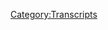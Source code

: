 {{DEFAULTSORT:
    #_TRANSCRIPT_0242:December 18-19, 2018
}}{{Transcript
    | title         = [[242: December 18-19, 2018]]
    | caption       = [https://knowledgefight.libsyn.com/knowledge-fight-december-18-19-2018 Listen to this episode on Libsyn]
    | episodeNumber = [[242: December 18-19, 2018|242]]
    | length        = 02:07:47
}}

{{MessageBox
    | header     = Warning: Bot Generated Content
    | text       = This transcript was automatically generated by transcription software and likely contains many mistakes and misattributions. Please check the audio for definitive quotes, attribution, and context.
    | image      = N3yvass4myg91.webp
    | imagewidth = 50px
    | id         = warning
}}

{{TranscriptBlock
    | name      = Unknown Speaker
    | timestamp = 00:00:00.000
    | text      = Andy in Kansas, you're on the air, thanks for holding.
}}

{{TranscriptBlock
    | name      = Unknown Speaker
    | timestamp = 00:00:04.080
    | text      = Hello Alex, I'm a first time caller, I'm a huge fan, I love your work.
}}

{{TranscriptBlock
    | name      = Unknown Speaker
    | timestamp = 00:00:07.320
    | text      = I love you. Hey everybody, welcome back to Knowledge Fight, I'm Dan. I'm Jordan!
}}

{{TranscriptBlock
    | name      = Unknown Speaker
    | timestamp = 00:00:10.519
    | text      = We're a couple of dudes, I like to sit around, drink novelty beverages, and talk a little bit about
}}

{{TranscriptBlock
    | name      = Unknown Speaker
    | timestamp = 00:00:14.000
    | text      = Alex Jones. Indeed we are, Dan! Yup. Dan! Jordan.
}}

{{TranscriptBlock
    | name      = Unknown Speaker
    | timestamp = 00:00:18.039
    | text      = What was the last job you quit? The last job I, well I mean the last job I quit was
}}

{{TranscriptBlock
    | name      = Unknown Speaker
    | timestamp = 00:00:21.839
    | text      = the accounting job over at that coffee distributor.
}}

{{TranscriptBlock
    | name      = Unknown Speaker
    | timestamp = 00:00:25.600
    | text      = I forgot that you quit that, I thought it was that it had gone out of business.
}}

{{TranscriptBlock
    | name      = Unknown Speaker
    | timestamp = 00:00:28.839
    | text      = No, I had fears that it was going to, but it appears that it's still going strong, and it might have been
}}

{{TranscriptBlock
    | name      = Unknown Speaker
    | timestamp = 00:00:32.719
    | text      = my fault that it seemed like it was going out of business, because I am not an accountant.
}}

{{TranscriptBlock
    | name      = Unknown Speaker
    | timestamp = 00:00:36.399
    | text      = I don't know what I was doing in that job. How about before that?
}}

{{TranscriptBlock
    | name      = Unknown Speaker
    | timestamp = 00:00:40.039
    | text      = Like really quit a job, you know what I'm saying?
}}

{{TranscriptBlock
    | name      = Unknown Speaker
    | timestamp = 00:00:43.600
    | text      = Like a real blowout kind of quit? I want to, yeah. I can tell you my favorite story of that, but it's a
}}

{{TranscriptBlock
    | name      = Unknown Speaker
    | timestamp = 00:00:48.039
    | text      = long time in the past. Then let's do that. This is back from Missouri.
}}

{{TranscriptBlock
    | name      = Unknown Speaker
    | timestamp = 00:00:51.719
    | text      = I worked at an office depot. Oh okay, well then this is gonna be a great story.
}}

{{TranscriptBlock
    | name      = Unknown Speaker
    | timestamp = 00:00:56.920
    | text      = It was a terrible, terrible job, because a lot of it involves like lifting heavy pallets
}}

{{TranscriptBlock
    | name      = Unknown Speaker
    | timestamp = 00:01:01.719
    | text      = of paper and putting them up way up, like 15 feet in the air or whatever, and you know
}}

{{TranscriptBlock
    | name      = Unknown Speaker
    | timestamp = 00:01:07.879
    | text      = we don't have forklifts, you're just walking up ladders with huge boxes of paper, it was miserable.
}}

{{TranscriptBlock
    | name      = Unknown Speaker
    | timestamp = 00:01:12.560
    | text      = The guy who trained me was this guy who was like really into evangelizing, so most of
}}

{{TranscriptBlock
    | name      = Unknown Speaker
    | timestamp = 00:01:18.680
    | text      = the time he was talking to me about God, and I was just like, I don't want, I don't want
}}

{{TranscriptBlock
    | name      = Unknown Speaker
    | timestamp = 00:01:23.120
    | text      = any of this, I don't want any of this. There was one person who worked there who was really
}}

{{TranscriptBlock
    | name      = Unknown Speaker
    | timestamp = 00:01:26.959
    | text      = nice to me. She was like maybe around my age or a couple years older, somewhere in that
}}

{{TranscriptBlock
    | name      = Unknown Speaker
    | timestamp = 00:01:32.799
    | text      = range, and we struck up a little bit of a friendship, and then like maybe a week into
}}

{{TranscriptBlock
    | name      = Unknown Speaker
    | timestamp = 00:01:37.120
    | text      = me working there, it turned out she wanted me to swing with her and her husband.
}}

{{TranscriptBlock
    | name      = Unknown Speaker
    | timestamp = 00:01:40.799
    | text      = Alright, alright. How old were you at the time?
}}

{{TranscriptBlock
    | name      = Unknown Speaker
    | timestamp = 00:01:42.799
    | text      = I was 20, 21. Oh, okay. Well then yeah, that's fine.
}}

{{TranscriptBlock
    | name      = Unknown Speaker
    | timestamp = 00:01:46.799
    | text      = It wasn't fine. That's fine.
}}

{{TranscriptBlock
    | name      = Unknown Speaker
    | timestamp = 00:01:48.480
    | text      = I wasn't, I wasn't. Sometimes you fuck a coworker and her husband, that's fine.
}}

{{TranscriptBlock
    | name      = Unknown Speaker
    | timestamp = 00:01:52.879
    | text      = If I could go back, I might take them up on it, but at that point, no. I was not there
}}

{{TranscriptBlock
    | name      = Unknown Speaker
    | timestamp = 00:01:59.040
    | text      = for that. Totally get it.
}}

{{TranscriptBlock
    | name      = Unknown Speaker
    | timestamp = 00:02:00.000
    | text      = I wasn't evolved and into my own sexuality yet at that point.
}}

{{TranscriptBlock
    | name      = Unknown Speaker
    | timestamp = 00:02:04.560
    | text      = So I'm still working on it. It's a process. So I'm working there, and
}}

{{TranscriptBlock
    | name      = Unknown Speaker
    | timestamp = 00:02:08.639
    | text      = the boss is also just a complete asshole, and I have to be at work generally at like
}}

{{TranscriptBlock
    | name      = Unknown Speaker
    | timestamp = 00:02:13.360
    | text      = six in the morning. It's just awful. It's a miserable job. I haven't worked there all
}}

{{TranscriptBlock
    | name      = Unknown Speaker
    | timestamp = 00:02:18.379
    | text      = that long, and one day I just wake up, and I'm sitting around with my roommate, Nicky
}}

{{TranscriptBlock
    | name      = Unknown Speaker
    | timestamp = 00:02:22.960
    | text      = Gifts. He was also up, and I'm like, I don't want to go in. He's like, you don't have to.
}}

{{TranscriptBlock
    | name      = Unknown Speaker
    | timestamp = 00:02:28.000
    | text      = I'm like, you're right. So it's really early in the morning, and I
}}

{{TranscriptBlock
    | name      = Unknown Speaker
    | timestamp = 00:02:33.599
    | text      = call in, and I realize like, I don't want to go to work, but I also don't want to take
}}

{{TranscriptBlock
    | name      = Unknown Speaker
    | timestamp = 00:02:39.000
    | text      = responsibility for not wanting to go to work. Right.
}}

{{TranscriptBlock
    | name      = Unknown Speaker
    | timestamp = 00:02:41.520
    | text      = So I call him, and I'm like, hey boss, can't make it in today. My car's not working. And
}}

{{TranscriptBlock
    | name      = Unknown Speaker
    | timestamp = 00:02:46.879
    | text      = he's like, can you get a taxi? I'm like, I don't have any cash, man. I can't get a taxi.
}}

{{TranscriptBlock
    | name      = Unknown Speaker
    | timestamp = 00:02:52.159
    | text      = I'm sorry. I just can't make it in. I'll pay for your taxi.
}}

{{TranscriptBlock
    | name      = Unknown Speaker
    | timestamp = 00:02:54.759
    | text      = Exactly. Oh yeah.
}}

{{TranscriptBlock
    | name      = Unknown Speaker
    | timestamp = 00:02:55.759
    | text      = That was his next fault. Oh, so fast.
}}

{{TranscriptBlock
    | name      = Unknown Speaker
    | timestamp = 00:02:57.840
    | text      = And so then I'm like, I don't want you to have to pay for me to come into work.
}}

{{TranscriptBlock
    | name      = Unknown Speaker
    | timestamp = 00:03:00.960
    | text      = No, no, no, no. I need you here today. Today's an important day.
}}

{{TranscriptBlock
    | name      = Unknown Speaker
    | timestamp = 00:03:04.840
    | text      = I'm like, look man, I feel bad taking your money for a cab. He's like, all right.
}}

{{TranscriptBlock
    | name      = Unknown Speaker
    | timestamp = 00:03:10.319
    | text      = No, I'm willing. It's not even my personal money. It's the office's money.
}}

{{TranscriptBlock
    | name      = Unknown Speaker
    | timestamp = 00:03:14.479
    | text      = And he let go of it quicker than you did. And he was like, okay, I'll get an employee
}}

{{TranscriptBlock
    | name      = Unknown Speaker
    | timestamp = 00:03:18.680
    | text      = to come pick you up then.
}}

{{TranscriptBlock
    | name      = Unknown Speaker
    | timestamp = 00:03:20.080
    | text      = Oh damn.
}}

{{TranscriptBlock
    | name      = Unknown Speaker
    | timestamp = 00:03:21.080
    | text      = And I realized that I had nowhere else to go.
}}

{{TranscriptBlock
    | name      = Unknown Speaker
    | timestamp = 00:03:23.919
    | text      = No, there's no, you just got to quit after that.
}}

{{TranscriptBlock
    | name      = Unknown Speaker
    | timestamp = 00:03:26.240
    | text      = I was just like, look man, I'm not coming in. So he just yells, fuck you and heads up
}}

{{TranscriptBlock
    | name      = Unknown Speaker
    | timestamp = 00:03:34.960
    | text      = on me.
}}

{{TranscriptBlock
    | name      = Unknown Speaker
    | timestamp = 00:03:35.960
    | text      = That was the Jesus guy, right?
}}

{{TranscriptBlock
    | name      = Unknown Speaker
    | timestamp = 00:03:37.360
    | text      = No, no, no.
}}

{{TranscriptBlock
    | name      = Unknown Speaker
    | timestamp = 00:03:38.360
    | text      = Oh, okay.
}}

{{TranscriptBlock
    | name      = Unknown Speaker
    | timestamp = 00:03:39.360
    | text      = He was not the boss. He was just my trainer. That was a miserable time. That was one of
}}

{{TranscriptBlock
    | name      = Unknown Speaker
    | timestamp = 00:03:43.919
    | text      = my, my championship. I guess maybe you could say I got fired from that job, but I was,
}}

{{TranscriptBlock
    | name      = Unknown Speaker
    | timestamp = 00:03:49.439
    | text      = I was thrilled for it to come. There's so many, there's so many instances in life where
}}

{{TranscriptBlock
    | name      = Unknown Speaker
    | timestamp = 00:03:56.039
    | text      = you have those, like those moments where you realize like, you think it's going to be a
}}

{{TranscriptBlock
    | name      = Unknown Speaker
    | timestamp = 00:04:00.039
    | text      = big deal. And then afterwards he was like, just a weight is lifted. You can not have
}}

{{TranscriptBlock
    | name      = Unknown Speaker
    | timestamp = 00:04:05.379
    | text      = that job.
}}

{{TranscriptBlock
    | name      = Unknown Speaker
    | timestamp = 00:04:06.379
    | text      = Yeah. Yeah. You could just not do it. I didn't understand that.
}}

{{TranscriptBlock
    | name      = Unknown Speaker
    | timestamp = 00:04:08.360
    | text      = I know there's some privilege too in terms of like, I lived in Columbia, Missouri. Rent
}}

{{TranscriptBlock
    | name      = Unknown Speaker
    | timestamp = 00:04:11.879
    | text      = was almost nothing. And there were jobs aplenty. So it wasn't like, you know,
}}

{{TranscriptBlock
    | name      = Unknown Speaker
    | timestamp = 00:04:17.040
    | text      = Or at least jobs aplenty that would pay almost nothing in rent.
}}

{{TranscriptBlock
    | name      = Unknown Speaker
    | timestamp = 00:04:20.240
    | text      = Right.
}}

{{TranscriptBlock
    | name      = Unknown Speaker
    | timestamp = 00:04:21.240
    | text      = Exactly.
}}

{{TranscriptBlock
    | name      = Unknown Speaker
    | timestamp = 00:04:22.240
    | text      = The circumstances were perfect to be able to do something like that.
}}

{{TranscriptBlock
    | name      = Unknown Speaker
    | timestamp = 00:04:24.240
    | text      = Right, right, right, right.
}}

{{TranscriptBlock
    | name      = Unknown Speaker
    | timestamp = 00:04:25.240
    | text      = God, I've had a lot of jobs. I've had so many fucking jobs.
}}

{{TranscriptBlock
    | name      = Unknown Speaker
    | timestamp = 00:04:29.839
    | text      = My favorite quitting story was me not quitting because I didn't understand that I was an
}}

{{TranscriptBlock
    | name      = Unknown Speaker
    | timestamp = 00:04:34.800
    | text      = adult and could just go, I don't work here anymore. I worked at a shitty, like a lumber
}}

{{TranscriptBlock
    | name      = Unknown Speaker
    | timestamp = 00:04:43.319
    | text      = yard for nearly two and a half weeks. And I realized two and a half weeks in, I was
}}

{{TranscriptBlock
    | name      = Unknown Speaker
    | timestamp = 00:04:49.519
    | text      = like, I hate this. Every moment of it, I don't like being there. I don't like the people.
}}

{{TranscriptBlock
    | name      = Unknown Speaker
    | timestamp = 00:04:54.279
    | text      = I don't like anything. And I realized that I had recently like cut my elbow in this accident.
}}

{{TranscriptBlock
    | name      = Unknown Speaker
    | timestamp = 00:05:03.600
    | text      = And it was already my surgically repaired elbow from when I was younger. So I was like,
}}

{{TranscriptBlock
    | name      = Unknown Speaker
    | timestamp = 00:05:08.560
    | text      = okay, all right, I can sell this. I can work with this. Right. Right. And I didn't think
}}

{{TranscriptBlock
    | name      = Unknown Speaker
    | timestamp = 00:05:13.720
    | text      = it looked bad enough. So what I did was I got a knife.
}}

{{TranscriptBlock
    | name      = Unknown Speaker
    | timestamp = 00:05:17.480
    | text      = Oh my God.
}}

{{TranscriptBlock
    | name      = Unknown Speaker
    | timestamp = 00:05:18.480
    | text      = And I took this open wound and I just started sawing at it for real. No, seriously. Swear
}}

{{TranscriptBlock
    | name      = Unknown Speaker
    | timestamp = 00:05:24.079
    | text      = to God. I know I'm a lunatic because I didn't understand. I could just quit. I thought I
}}

{{TranscriptBlock
    | name      = Unknown Speaker
    | timestamp = 00:05:30.560
    | text      = came up with the worst fake injury that I made.
}}

{{TranscriptBlock
    | name      = Unknown Speaker
    | timestamp = 00:05:34.560
    | text      = It's not like an injury gets you out of the job. Nope. Nope. Maybe workman's comp. Well,
}}

{{TranscriptBlock
    | name      = Unknown Speaker
    | timestamp = 00:05:39.560
    | text      = it was, it was a, uh, I grabbed shit from things in a forklift. So as I assume if you
}}

{{TranscriptBlock
    | name      = Unknown Speaker
    | timestamp = 00:05:45.160
    | text      = have to be able to use your elbow in order to do so, but that'll heal. So that was so,
}}

{{TranscriptBlock
    | name      = Unknown Speaker
    | timestamp = 00:05:51.139
    | text      = but that was my argument for being like, Hey, I'm going to have to take all this time off
}}

{{TranscriptBlock
    | name      = Unknown Speaker
    | timestamp = 00:05:55.560
    | text      = and you know what? I just, I think you guys should find somebody else for the job. That
}}

{{TranscriptBlock
    | name      = Unknown Speaker
    | timestamp = 00:06:01.040
    | text      = was the way I put it. You had to be like a, as like a, an act of altruism. I was like,
}}

{{TranscriptBlock
    | name      = Unknown Speaker
    | timestamp = 00:06:06.360
    | text      = listen, I'm quitting, but not because I don't want to do this, but because you need somebody
}}

{{TranscriptBlock
    | name      = Unknown Speaker
    | timestamp = 00:06:11.180
    | text      = who's more reliable and who's not going to get hurt. It's not you, it's me. Exactly.
}}

{{TranscriptBlock
    | name      = Unknown Speaker
    | timestamp = 00:06:16.199
    | text      = 100% how I quit that job. Are you asking this because this is your way to ease into quitting
}}

{{TranscriptBlock
    | name      = Unknown Speaker
    | timestamp = 00:06:20.160
    | text      = the podcast? No, absolutely not. Okay. I'm asking this because, uh, our, our boy, my
}}

{{TranscriptBlock
    | name      = Unknown Speaker
    | timestamp = 00:06:25.319
    | text      = boy, mad dog, Madison's gone. That is true. He is quitting. It's a lot of quitting going
}}

{{TranscriptBlock
    | name      = Unknown Speaker
    | timestamp = 00:06:30.560
    | text      = on, but something I can't quit is loving our donors. I like to give a shout out to a couple
}}

{{TranscriptBlock
    | name      = Unknown Speaker
    | timestamp = 00:06:37.379
    | text      = of new donors who have signed up with the podcast. First of all, Caleb, thank you so
}}

{{TranscriptBlock
    | name      = Unknown Speaker
    | timestamp = 00:06:41.959
    | text      = much. You are now a policy wonk. I'm a policy wonk. Thank you, Caleb. Thank you very much,
}}

{{TranscriptBlock
    | name      = Unknown Speaker
    | timestamp = 00:06:46.959
    | text      = Caleb. Secondly, Kim, thank you so much. You are now a policy wonk. I'm a policy wonk.
}}

{{TranscriptBlock
    | name      = Unknown Speaker
    | timestamp = 00:06:52.360
    | text      = Thank you, Kim. Thanks, Kim. Thirdly, Bobby, thank you so much. You are now a policy wonk.
}}

{{TranscriptBlock
    | name      = Unknown Speaker
    | timestamp = 00:07:00.240
    | text      = I'm a policy wonk. Thank you very much, Bob. And finally, this is someone who, uh, donated
}}

{{TranscriptBlock
    | name      = Unknown Speaker
    | timestamp = 00:07:06.560
    | text      = and then bumped it up later before we were able to give them the original policy wonk
}}

{{TranscriptBlock
    | name      = Unknown Speaker
    | timestamp = 00:07:13.579
    | text      = shout out. So I would like to just say, uh, Lisa, you are now a technocrat and thank you.
}}

{{TranscriptBlock
    | name      = Unknown Speaker
    | timestamp = 00:07:20.480
    | text      = I'm a policy wonk. Go home to your mother and tell her you're brilliant. Someone, someone
}}

{{TranscriptBlock
    | name      = Unknown Speaker
    | timestamp = 00:07:25.439
    | text      = sodomites sent me a bucket of poop. Daddy shark. Bop, bop, bop, bop, bop. Jar Jar Binks
}}

{{TranscriptBlock
    | name      = Unknown Speaker
    | timestamp = 00:07:30.680
    | text      = has a Caribbean black accent. He's a loser. Little, little titty baby. I don't want to
}}

{{TranscriptBlock
    | name      = Unknown Speaker
    | timestamp = 00:07:37.519
    | text      = hate black people. I renounce Jesus Christ. Thank you so much, Lisa. Thank you very much,
}}

{{TranscriptBlock
    | name      = Unknown Speaker
    | timestamp = 00:07:42.480
    | text      = Lisa. If you were listening out there and you'd like to support the show, we would appreciate
}}

{{TranscriptBlock
    | name      = Unknown Speaker
    | timestamp = 00:07:45.680
    | text      = it. You can do that by going to our website, knowledge fight.com, clicking that button
}}

{{TranscriptBlock
    | name      = Unknown Speaker
    | timestamp = 00:07:49.420
    | text      = that says, support the show and bada bing bada boom. That's where you go. That's it.
}}

{{TranscriptBlock
    | name      = Unknown Speaker
    | timestamp = 00:07:53.079
    | text      = Then you're a policy wonk. You're just like Paul Ryan who also quit. Yes, he did a lot
}}

{{TranscriptBlock
    | name      = Unknown Speaker
    | timestamp = 00:07:58.279
    | text      = of quitters. It's, it's amazing. Uh, how much wonkery he did policy while he was, uh, what
}}

{{TranscriptBlock
    | name      = Unknown Speaker
    | timestamp = 00:08:07.720
    | text      = did he, he had good ideas. Did he have good ideas? People have said that I thought he
}}

{{TranscriptBlock
    | name      = Unknown Speaker
    | timestamp = 00:08:11.639
    | text      = was about the deficit, which I assume has completely disappeared under his fixed it.
}}

{{TranscriptBlock
    | name      = Unknown Speaker
    | timestamp = 00:08:16.920
    | text      = Oh, okay. Good. So, um, one thing I want to say before we get going, first of all, there's
}}

{{TranscriptBlock
    | name      = Unknown Speaker
    | timestamp = 00:08:20.639
    | text      = a podcast where I know a lot about Alex Jones and I only know what you tell me about, but
}}

{{TranscriptBlock
    | name      = Unknown Speaker
    | timestamp = 00:08:23.519
    | text      = there's also a podcast where from time to time we've got to do a little thing called
}}

{{TranscriptBlock
    | name      = Unknown Speaker
    | timestamp = 00:08:27.680
    | text      = the spice report. Uh, everyone knows. Oh, okay. I'm a guy. I literally had no idea what
}}

{{TranscriptBlock
    | name      = Unknown Speaker
    | timestamp = 00:08:34.279
    | text      = you're talking about. Is this a segment we did two years ago that I forgot about? Kind
}}

{{TranscriptBlock
    | name      = Unknown Speaker
    | timestamp = 00:08:38.240
    | text      = of. It's a segment from my old podcast that people need updates on. Yeah, yeah, yeah.
}}

{{TranscriptBlock
    | name      = Unknown Speaker
    | timestamp = 00:08:42.919
    | text      = You like spicy. Yeah, yeah. That I got, I'm on the wall of a Thai restaurant here in town.
}}

{{TranscriptBlock
    | name      = Unknown Speaker
    | timestamp = 00:08:47.960
    | text      = I've tried the off off menus too spicy for the menu. A chicken fingers over at the, uh,
}}

{{TranscriptBlock
    | name      = Unknown Speaker
    | timestamp = 00:08:55.240
    | text      = the Nashville hot place here in town. I've bested a lot of the challenges that have come
}}

{{TranscriptBlock
    | name      = Unknown Speaker
    | timestamp = 00:09:00.000
    | text      = my way, but it's very difficult to find like super hot peppers here in Chicago. Uh, I don't
}}

{{TranscriptBlock
    | name      = Unknown Speaker
    | timestamp = 00:09:06.440
    | text      = know why we're one of the biggest cities in the country, but yet I cannot find a store
}}

{{TranscriptBlock
    | name      = Unknown Speaker
    | timestamp = 00:09:10.600
    | text      = that sells really hot, hot sauces or peppers. And so I'm sort of red lining. Maybe I'm left
}}

{{TranscriptBlock
    | name      = Unknown Speaker
    | timestamp = 00:09:18.759
    | text      = in a lurch. Everybody tells me go to the Indian grocery store. Everyone tells me go to the,
}}

{{TranscriptBlock
    | name      = Unknown Speaker
    | timestamp = 00:09:23.240
    | text      = uh, the Asian grocery stores. I've tried some of the ones that I've been able to find and
}}

{{TranscriptBlock
    | name      = Unknown Speaker
    | timestamp = 00:09:27.639
    | text      = I have been left lacking. However, I accidentally stumbled into a spice shop today and Jordan,
}}

{{TranscriptBlock
    | name      = Unknown Speaker
    | timestamp = 00:09:33.759
    | text      = I found puree. Oh wow. Of Carolina Reaper. That is, that is not a sauce. That's literally
}}

{{TranscriptBlock
    | name      = Unknown Speaker
    | timestamp = 00:09:41.080
    | text      = just puree. That's just a bunch of hot peppers poured into a, it is just Carolina Reapers
}}

{{TranscriptBlock
    | name      = Unknown Speaker
    | timestamp = 00:09:46.440
    | text      = and vinegar in there. Oh boy. Oh boy. Is it hot? It's pretty hot. It's, it's great. Does
}}

{{TranscriptBlock
    | name      = Unknown Speaker
    | timestamp = 00:09:53.799
    | text      = it taste good? It tastes very good. Cause that's another issue you have with so many
}}

{{TranscriptBlock
    | name      = Unknown Speaker
    | timestamp = 00:09:56.679
    | text      = hot sauces. You don't like hot for hot sake. And I don't prefer a ghost pepper because
}}

{{TranscriptBlock
    | name      = Unknown Speaker
    | timestamp = 00:10:01.259
    | text      = there's a muskiness to it that I'm not a, I'm not a super big fan of. I think this tastes
}}

{{TranscriptBlock
    | name      = Unknown Speaker
    | timestamp = 00:10:05.519
    | text      = great but boy it's hot. And that has been the spice report. I really wish that you could
}}

{{TranscriptBlock
    | name      = Unknown Speaker
    | timestamp = 00:10:11.480
    | text      = try some of it, but I know you would never consent to it. Dude, no, I can't do it. Um,
}}

{{TranscriptBlock
    | name      = Unknown Speaker
    | timestamp = 00:10:15.720
    | text      = it's great. But also now I realize that, I mean it, it is technically like, I guess the
}}

{{TranscriptBlock
    | name      = Unknown Speaker
    | timestamp = 00:10:20.559
    | text      = world's hottest pepper and now there's nowhere else to go. Are you getting wistful? Have
}}

{{TranscriptBlock
    | name      = Unknown Speaker
    | timestamp = 00:10:28.320
    | text      = you climbed atop the mountain and now have no more worlds left to conquer? I'm not. I'm,
}}

{{TranscriptBlock
    | name      = Unknown Speaker
    | timestamp = 00:10:32.639
    | text      = I'm fine with it because I think a lot of different peppers have different flavors and
}}

{{TranscriptBlock
    | name      = Unknown Speaker
    | timestamp = 00:10:36.279
    | text      = different like sort of characteristics to them. And so there's still a lot more to explore
}}

{{TranscriptBlock
    | name      = Unknown Speaker
    | timestamp = 00:10:41.399
    | text      = and all that. And it's different if you have a puree than a fresh. Sure. So there's still
}}

{{TranscriptBlock
    | name      = Unknown Speaker
    | timestamp = 00:10:45.960
    | text      = plenty of spicy things in my, my future to go into. But I will say I put a good bit of
}}

{{TranscriptBlock
    | name      = Unknown Speaker
    | timestamp = 00:10:51.519
    | text      = it on some ramen earlier, mix that shit all up. Oh boy. And in terms of like heat level,
}}

{{TranscriptBlock
    | name      = Unknown Speaker
    | timestamp = 00:10:59.679
    | text      = that's very serious, but it's pretty close to like a level, level seven or eight at the
}}

{{TranscriptBlock
    | name      = Unknown Speaker
    | timestamp = 00:11:05.419
    | text      = Thai place. There's, they've got higher levels. They got higher levels. Yeah. The record is
}}

{{TranscriptBlock
    | name      = Unknown Speaker
    | timestamp = 00:11:10.879
    | text      = a guy who ate like 20 or something like that. No, it, uh, yeah, he was an actual ghost though.
}}

{{TranscriptBlock
    | name      = Unknown Speaker
    | timestamp = 00:11:17.480
    | text      = He may have been later on the toilet. Ghost on the toilet. My point is, my point is very
}}

{{TranscriptBlock
    | name      = Unknown Speaker
    | timestamp = 00:11:22.919
    | text      = serious, very hot, but uh, I don't know what my point is. Anyway, it's just an announcement.
}}

{{TranscriptBlock
    | name      = Unknown Speaker
    | timestamp = 00:11:28.519
    | text      = I finally found some Carolina Reaper sauce and it's a fine. Oh boy. Dan made me sweat
}}

{{TranscriptBlock
    | name      = Unknown Speaker
    | timestamp = 00:11:35.240
    | text      = a lot. Dan, much like Alexander the great at 26 crying salt tears for there are no more
}}

{{TranscriptBlock
    | name      = Unknown Speaker
    | timestamp = 00:11:42.080
    | text      = worlds left to conquer. Perhaps. Yes. So this has been 11 minutes of bullshit up top. It
}}

{{TranscriptBlock
    | name      = Unknown Speaker
    | timestamp = 00:11:46.519
    | text      = has nothing to do with Alex Jones talking about some peppers and about quitting jobs.
}}

{{TranscriptBlock
    | name      = Unknown Speaker
    | timestamp = 00:11:51.480
    | text      = But this is a podcast about Alex Jones, so it only is right that we jump into it. Absolutely.
}}

{{TranscriptBlock
    | name      = Unknown Speaker
    | timestamp = 00:11:55.980
    | text      = So Jordan, today what we're going to be doing is going over December 18th and 19th, 2018
}}

{{TranscriptBlock
    | name      = Unknown Speaker
    | timestamp = 00:12:01.519
    | text      = present day business. Now, one of the reasons that I wanted to do present day is we seem
}}

{{TranscriptBlock
    | name      = Unknown Speaker
    | timestamp = 00:12:06.480
    | text      = to be coming into this pattern where we do a present day at the end of the week. I don't
}}

{{TranscriptBlock
    | name      = Unknown Speaker
    | timestamp = 00:12:10.360
    | text      = mind like a weekend wrap up. Yeah, that kind of thing. And also this week has been a fraught
}}

{{TranscriptBlock
    | name      = Unknown Speaker
    | timestamp = 00:12:14.840
    | text      = with peril for Alex Jones. There's been a lot of stuff that's been going on. He had
}}

{{TranscriptBlock
    | name      = Unknown Speaker
    | timestamp = 00:12:18.720
    | text      = that Flynn sentencing hearing that did not go great. That was kind of confusing on a
}}

{{TranscriptBlock
    | name      = Unknown Speaker
    | timestamp = 00:12:24.840
    | text      = lot of fronts. I think everybody was a bit taken aback by that. Particularly Michael
}}

{{TranscriptBlock
    | name      = Unknown Speaker
    | timestamp = 00:12:29.320
    | text      = Flynn. Yeah. And his lawyer. Very strange. Wait, wait, wait. They recommended nothing.
}}

{{TranscriptBlock
    | name      = Unknown Speaker
    | timestamp = 00:12:36.000
    | text      = They recommended nothing. And then the judge is like, Hey, surprise dudes. You for real
}}

{{TranscriptBlock
    | name      = Unknown Speaker
    | timestamp = 00:12:41.320
    | text      = committed treason. It's called a recommendation. I'm not sure what that judge was doing editorializing
}}

{{TranscriptBlock
    | name      = Unknown Speaker
    | timestamp = 00:12:47.200
    | text      = like that. I don't know. I don't, I don't know if that's fully appropriate, but a lot
}}

{{TranscriptBlock
    | name      = Unknown Speaker
    | timestamp = 00:12:51.279
    | text      = of people on Twitter seem to love it. So I don't know. I don't know what to make of it,
}}

{{TranscriptBlock
    | name      = Unknown Speaker
    | timestamp = 00:12:55.799
    | text      = but judges pretty crazy. Yeah. I mean, why not? So your wild oats on that batch. I mean,
}}

{{TranscriptBlock
    | name      = Unknown Speaker
    | timestamp = 00:13:00.779
    | text      = you, you see so many judges all of a sudden come out of nowhere and declare the entirety
}}

{{TranscriptBlock
    | name      = Unknown Speaker
    | timestamp = 00:13:05.799
    | text      = of the ACA unconstitutional. Judges are wackadoo. So that was one piece of the week that I thought
}}

{{TranscriptBlock
    | name      = Unknown Speaker
    | timestamp = 00:13:12.080
    | text      = Alex would really be, you know, into and complaining about and trying to spin. But more importantly,
}}

{{TranscriptBlock
    | name      = Unknown Speaker
    | timestamp = 00:13:19.039
    | text      = the reason we're starting on the 18th on Tuesday is because on Monday night news broke that
}}

{{TranscriptBlock
    | name      = Unknown Speaker
    | timestamp = 00:13:24.279
    | text      = Roger Stone had settled a defamation lawsuit against him coming from a man named Miles
}}

{{TranscriptBlock
    | name      = Unknown Speaker
    | timestamp = 00:13:28.720
    | text      = Kwok. The suit was about how Roger Stone kept saying that he had, this Kwok had made illegal
}}

{{TranscriptBlock
    | name      = Unknown Speaker
    | timestamp = 00:13:34.639
    | text      = contributions to Hillary Clinton and was working against Trump in concert with Steve Bannon.
}}

{{TranscriptBlock
    | name      = Unknown Speaker
    | timestamp = 00:13:40.360
    | text      = Also Roger kept accusing Kwok of having been convicted of financial crimes in the United
}}

{{TranscriptBlock
    | name      = Unknown Speaker
    | timestamp = 00:13:44.919
    | text      = States. Right. This is demonstrably not true. So Miles Kwok sued Roger Stone for $100 million.
}}

{{TranscriptBlock
    | name      = Unknown Speaker
    | timestamp = 00:13:51.120
    | text      = That's a good amount. Roger Stone completely fucked up here. And so he called Kwok and
}}

{{TranscriptBlock
    | name      = Unknown Speaker
    | timestamp = 00:13:55.360
    | text      = asked him to settle the lawsuit, which Kwok graciously agreed to do because he's Roger
}}

{{TranscriptBlock
    | name      = Unknown Speaker
    | timestamp = 00:13:59.539
    | text      = Stone, though. He refused to take any responsibility, saying that he, his angle on it was he, quote,
}}

{{TranscriptBlock
    | name      = Unknown Speaker
    | timestamp = 00:14:06.679
    | text      = failed to do his own research and improperly relied on former Trump campaign adviser Sam
}}

{{TranscriptBlock
    | name      = Unknown Speaker
    | timestamp = 00:14:12.679
    | text      = Nunberg. Is he a time traveling Loki now? What is going on here? So he threw Sam Nunberg
}}

{{TranscriptBlock
    | name      = Unknown Speaker
    | timestamp = 00:14:18.759
    | text      = under the bus. Of course. Who was the guy who got drunk and went on all those those
}}

{{TranscriptBlock
    | name      = Unknown Speaker
    | timestamp = 00:14:23.279
    | text      = talk shows. Remember that? Remember Sam Nunberg? No. He was that guy who was clearly drunk
}}

{{TranscriptBlock
    | name      = Unknown Speaker
    | timestamp = 00:14:28.480
    | text      = on CNN and the host was like, I can smell alcohol. No. Really? Yeah. No, I've never
}}

{{TranscriptBlock
    | name      = Unknown Speaker
    | timestamp = 00:14:34.120
    | text      = I've never watched CNN. Well, it made the rounds. But this is how much of a fucked up
}}

{{TranscriptBlock
    | name      = Unknown Speaker
    | timestamp = 00:14:39.080
    | text      = world we live in now. That should be the kind of thing that we remember 20 years from now
}}

{{TranscriptBlock
    | name      = Unknown Speaker
    | timestamp = 00:14:44.480
    | text      = as a monumental TV fuck up. A drunk guy on television on a nationally syndicated news
}}

{{TranscriptBlock
    | name      = Unknown Speaker
    | timestamp = 00:14:51.000
    | text      = program. That's a whole different story. A drunk guy who's talking shit about the president
}}

{{TranscriptBlock
    | name      = Unknown Speaker
    | timestamp = 00:14:54.799
    | text      = and his employees who who until recently was like, yep, it was embarrassing for everybody.
}}

{{TranscriptBlock
    | name      = Unknown Speaker
    | timestamp = 00:15:02.480
    | text      = And now Roger Stone is repurposing him as the fall guy for this bad information that
}}

{{TranscriptBlock
    | name      = Unknown Speaker
    | timestamp = 00:15:07.620
    | text      = he reported on led to one hundred million. That's good. That's a clever that's a clever
}}

{{TranscriptBlock
    | name      = Unknown Speaker
    | timestamp = 00:15:12.200
    | text      = take on it. So Kwak agreed to drop his suit, provided that Roger post a retraction to Infowars,
}}

{{TranscriptBlock
    | name      = Unknown Speaker
    | timestamp = 00:15:18.039
    | text      = his Facebook page and Roger's own Web site, The Stone Zone. Unfortunately, this is how
}}

{{TranscriptBlock
    | name      = Unknown Speaker
    | timestamp = 00:15:23.200
    | text      = things work. You know, propagandists make outrageous and libelous claims which cause
}}

{{TranscriptBlock
    | name      = Unknown Speaker
    | timestamp = 00:15:27.759
    | text      = damage immediately. Then often they get away with it. But even when they're sued, they
}}

{{TranscriptBlock
    | name      = Unknown Speaker
    | timestamp = 00:15:32.320
    | text      = pull that all shucks who me act and the better natures of the person who's suing them are
}}

{{TranscriptBlock
    | name      = Unknown Speaker
    | timestamp = 00:15:37.120
    | text      = exploited. Roger is going to print a retraction, but the damage has already been done and no
}}

{{TranscriptBlock
    | name      = Unknown Speaker
    | timestamp = 00:15:41.480
    | text      = one who heard the original slander will care about the retraction. Absolutely. They'll
}}

{{TranscriptBlock
    | name      = Unknown Speaker
    | timestamp = 00:15:45.000
    | text      = either be like, oh, this is so smart. This is how he gets out of having to pay this guy
}}

{{TranscriptBlock
    | name      = Unknown Speaker
    | timestamp = 00:15:49.399
    | text      = money. Or it'll just be like, ah, Roger, just it's a globalist plot against him or whatever.
}}

{{TranscriptBlock
    | name      = Unknown Speaker
    | timestamp = 00:15:57.080
    | text      = Discount everything and they'll still be able to believe everyone still believes whatever
}}

{{TranscriptBlock
    | name      = Unknown Speaker
    | timestamp = 00:16:01.600
    | text      = he said initially. Retractions don't matter. Alex pretends that he has apologized to everybody
}}

{{TranscriptBlock
    | name      = Unknown Speaker
    | timestamp = 00:16:06.919
    | text      = who he slandered. No one. None of his fans give a shit. Yeah. If we had the chance to
}}

{{TranscriptBlock
    | name      = Unknown Speaker
    | timestamp = 00:16:12.340
    | text      = give advice on anybody who's running their next defamation lawsuit, which I'm sure I'm
}}

{{TranscriptBlock
    | name      = Unknown Speaker
    | timestamp = 00:16:17.519
    | text      = sure they will do. Call us. Believe me, we will give you amazing advice through the whole
}}

{{TranscriptBlock
    | name      = Unknown Speaker
    | timestamp = 00:16:22.940
    | text      = process and that will be settled. That will be get every fucking cent out of those guys
}}

{{TranscriptBlock
    | name      = Unknown Speaker
    | timestamp = 00:16:29.360
    | text      = that you could ever possibly get and leave them destitute on the street or punish them
}}

{{TranscriptBlock
    | name      = Unknown Speaker
    | timestamp = 00:16:34.440
    | text      = further like an apology or retraction or whatever. I know that that's probably what is in the
}}

{{TranscriptBlock
    | name      = Unknown Speaker
    | timestamp = 00:16:40.019
    | text      = realm of decency and whatever you think is like, well, they said this, the right thing
}}

{{TranscriptBlock
    | name      = Unknown Speaker
    | timestamp = 00:16:45.080
    | text      = is that they just say that they were wrong. We are fighting indecent men. Exactly. These
}}

{{TranscriptBlock
    | name      = Unknown Speaker
    | timestamp = 00:16:49.440
    | text      = are, these are people with bad faith and uh, you need a little bit more than just a retraction.
}}

{{TranscriptBlock
    | name      = Unknown Speaker
    | timestamp = 00:16:54.159
    | text      = I'm not saying send them to the poor house or anything like that. Like a hundred million
}}

{{TranscriptBlock
    | name      = Unknown Speaker
    | timestamp = 00:16:57.919
    | text      = dollars is a pretty crazy high amount. No, I love it. It's, I love it. It's a great starting
}}

{{TranscriptBlock
    | name      = Unknown Speaker
    | timestamp = 00:17:02.279
    | text      = point. It's ambitious. That is, that is like the reverse of Dr. Evil in Austin Powers where
}}

{{TranscriptBlock
    | name      = Unknown Speaker
    | timestamp = 00:17:07.920
    | text      = he says $1 million and everybody laughs at him. A hundred million is for suing just some
}}

{{TranscriptBlock
    | name      = Unknown Speaker
    | timestamp = 00:17:13.460
    | text      = asshole. That's a good starting point. I like it. I would say like, uh, you, instead of
}}

{{TranscriptBlock
    | name      = Unknown Speaker
    | timestamp = 00:17:19.599
    | text      = a retraction, what you have to do is do a interview with that person. Like a Miles Kwok
}}

{{TranscriptBlock
    | name      = Unknown Speaker
    | timestamp = 00:17:25.200
    | text      = gets to sit down and broadcast on info Wars talking to Roger Stone. Ooh, that's nice.
}}

{{TranscriptBlock
    | name      = Unknown Speaker
    | timestamp = 00:17:30.240
    | text      = Because then Roger can't lie to his face or whatever. I don't know. I don't know. That
}}

{{TranscriptBlock
    | name      = Unknown Speaker
    | timestamp = 00:17:35.240
    | text      = doesn't satisfy me. Nothing will be satisfying. No, I, here's what I would go with. Let's
}}

{{TranscriptBlock
    | name      = Unknown Speaker
    | timestamp = 00:17:40.319
    | text      = go with a more creative punishment as opposed to retro beauty. It needs to involve humiliation
}}

{{TranscriptBlock
    | name      = Unknown Speaker
    | timestamp = 00:17:46.759
    | text      = somehow. We, I Rogers, I would like all of Roger Stone's suits and he is never allowed
}}

{{TranscriptBlock
    | name      = Unknown Speaker
    | timestamp = 00:17:53.559
    | text      = to buy another suit again. I'm fine with that. If I get the hats, some fancy fucking hats.
}}

{{TranscriptBlock
    | name      = Unknown Speaker
    | timestamp = 00:17:59.000
    | text      = We divide his wardrobe and his wardrobe from here on out is jeans and a t-shirt. His hats
}}

{{TranscriptBlock
    | name      = Unknown Speaker
    | timestamp = 00:18:05.279
    | text      = might be useless to me though. He has a strange shaped head. Not important. It's not about
}}

{{TranscriptBlock
    | name      = Unknown Speaker
    | timestamp = 00:18:09.000
    | text      = wearing them. It is for me. Those are some nice hats. Yeah, but you would never fit into
}}

{{TranscriptBlock
    | name      = Unknown Speaker
    | timestamp = 00:18:13.039
    | text      = Roger Stone hat. Probably not. I also have a giant hat. You gotta, you got a bit of a
}}

{{TranscriptBlock
    | name      = Unknown Speaker
    | timestamp = 00:18:16.680
    | text      = dome on you. Yeah, I know. I'm sorry. So anyway, this news broke on Monday night, so I thought
}}

{{TranscriptBlock
    | name      = Unknown Speaker
    | timestamp = 00:18:21.680
    | text      = for sure on Tuesday, Alex is going to be furious about this because the way the news covered
}}

{{TranscriptBlock
    | name      = Unknown Speaker
    | timestamp = 00:18:27.859
    | text      = it and like the Hill and I believe Huffington post also, they reported it accurately. But
}}

{{TranscriptBlock
    | name      = Unknown Speaker
    | timestamp = 00:18:34.279
    | text      = what they do is they use these headlines that lead people to go a little bit off track.
}}

{{TranscriptBlock
    | name      = Unknown Speaker
    | timestamp = 00:18:39.279
    | text      = So they said that Roger Stone settles lawsuit and has to admit he published fake stories
}}

{{TranscriptBlock
    | name      = Unknown Speaker
    | timestamp = 00:18:44.839
    | text      = on info wars, which technically is true because he was the person who was making these claims
}}

{{TranscriptBlock
    | name      = Unknown Speaker
    | timestamp = 00:18:50.480
    | text      = info wars reported them and they published them. Absolutely. That is strictly true. But
}}

{{TranscriptBlock
    | name      = Unknown Speaker
    | timestamp = 00:18:56.240
    | text      = of course people ran with it and were like, he admitted he lies all the time on there.
}}

{{TranscriptBlock
    | name      = Unknown Speaker
    | timestamp = 00:19:03.039
    | text      = And so I thought for sure Alex was going to be like, they're just trying to make me out
}}

{{TranscriptBlock
    | name      = Unknown Speaker
    | timestamp = 00:19:08.279
    | text      = to be a liar and all this. And so I was surprised to hear this at the beginning of the show
}}

{{TranscriptBlock
    | name      = Unknown Speaker
    | timestamp = 00:19:14.240
    | text      = as he's running down his headlines for the day. MK ultra far worse than previously known
}}

{{TranscriptBlock
    | name      = Unknown Speaker
    | timestamp = 00:19:20.200
    | text      = special report. Roger Stone will generation Z. Save us from our millennials. Roger Stone
}}

{{TranscriptBlock
    | name      = Unknown Speaker
    | timestamp = 00:19:25.119
    | text      = is watching video registered in history of pedophilia and the political left. Gregory
}}

{{TranscriptBlock
    | name      = Unknown Speaker
    | timestamp = 00:19:29.359
    | text      = in full wars.com is going to get to the news about Roger Stone expert Bitcoin soon worthless.
}}

{{TranscriptBlock
    | name      = Unknown Speaker
    | timestamp = 00:19:36.319
    | text      = Big surprise. We're going to get to the news about Roger any moment now and can produce.
}}

{{TranscriptBlock
    | name      = Unknown Speaker
    | timestamp = 00:19:44.039
    | text      = There's no way to pick your top stories with all this. I don't, I don't, I don't, I don't
}}

{{TranscriptBlock
    | name      = Unknown Speaker
    | timestamp = 00:19:52.319
    | text      = know what that is except like a man trying to distract himself. Like it's insane. He
}}

{{TranscriptBlock
    | name      = Unknown Speaker
    | timestamp = 00:19:57.119
    | text      = sounds so resigned to, he's like MK ultra worse than, and then there's pedophiles. Am
}}

{{TranscriptBlock
    | name      = Unknown Speaker
    | timestamp = 00:20:05.519
    | text      = I, are we still doing pedophiles? I guess we're still doing pedophiles. I will, I will
}}

{{TranscriptBlock
    | name      = Unknown Speaker
    | timestamp = 00:20:09.420
    | text      = damn Alex with faint praise here and say that like he's been surrounded by a lot of fucking
}}

{{TranscriptBlock
    | name      = Unknown Speaker
    | timestamp = 00:20:16.000
    | text      = con men who do Bitcoin scams. He's had a number of people who have been like, he said, what
}}

{{TranscriptBlock
    | name      = Unknown Speaker
    | timestamp = 00:20:21.160
    | text      = about max? How's max coin doing on the market? I think it's still at like a 10th of a second.
}}

{{TranscriptBlock
    | name      = Unknown Speaker
    | timestamp = 00:20:25.319
    | text      = I'm not sure. Oh boy. But like he, max Kaiser is someone who has tried to get him into Bitcoin.
}}

{{TranscriptBlock
    | name      = Unknown Speaker
    | timestamp = 00:20:30.960
    | text      = He's had like Dave Seaman on the show and stuff like that. He's had a lot of these,
}}

{{TranscriptBlock
    | name      = Unknown Speaker
    | timestamp = 00:20:35.240
    | text      = these fraudsters running around trying to get him to be the, the next big endorsement
}}

{{TranscriptBlock
    | name      = Unknown Speaker
    | timestamp = 00:20:41.039
    | text      = of Bitcoin in order to pump and dump basically Alex Jones to endorse it. A bunch of his people
}}

{{TranscriptBlock
    | name      = Unknown Speaker
    | timestamp = 00:20:45.880
    | text      = buy it, the price goes up, get rid of it, get rid of it, call it, leave them holding
}}

{{TranscriptBlock
    | name      = Unknown Speaker
    | timestamp = 00:20:49.519
    | text      = the bag. Exactly. Simple scam. And to his credit, he has always resisted it. So when
}}

{{TranscriptBlock
    | name      = Unknown Speaker
    | timestamp = 00:20:54.960
    | text      = he's saying Bitcoin will soon be worthless, I kind of feel good about him saying that
}}

{{TranscriptBlock
    | name      = Unknown Speaker
    | timestamp = 00:20:59.640
    | text      = because it is something he's, he's never denounced. But at the same time, every time he talks
}}

{{TranscriptBlock
    | name      = Unknown Speaker
    | timestamp = 00:21:04.359
    | text      = about it, he's like, I just don't get it. I don't think this is good. He just doesn't
}}

{{TranscriptBlock
    | name      = Unknown Speaker
    | timestamp = 00:21:08.720
    | text      = get it though. Like unlike many financial analysts who are like, I don't get why people
}}

{{TranscriptBlock
    | name      = Unknown Speaker
    | timestamp = 00:21:13.440
    | text      = are doing this. Alex just doesn't understand it as a concept entire, but he's been tricked
}}

{{TranscriptBlock
    | name      = Unknown Speaker
    | timestamp = 00:21:18.539
    | text      = into so many things he doesn't fully understand before. I don't know why he's had the restraint
}}

{{TranscriptBlock
    | name      = Unknown Speaker
    | timestamp = 00:21:22.700
    | text      = on this one. Might, might be because of his just like innate love and 20 year career as
}}

{{TranscriptBlock
    | name      = Unknown Speaker
    | timestamp = 00:21:29.000
    | text      = a shill for a guy who sells gold and silver. Right, right, right. He might just be obsessed
}}

{{TranscriptBlock
    | name      = Unknown Speaker
    | timestamp = 00:21:33.079
    | text      = with hard currency. It has to be physical. I think there's a part of that. But I don't
}}

{{TranscriptBlock
    | name      = Unknown Speaker
    | timestamp = 00:21:37.680
    | text      = know, whatever the case, the next story after that is a study about how fresh vegetables
}}

{{TranscriptBlock
    | name      = Unknown Speaker
    | timestamp = 00:21:42.279
    | text      = are better than canned vegetables. And then he says, how do you pick a top story? Yeah.
}}

{{TranscriptBlock
    | name      = Unknown Speaker
    | timestamp = 00:21:49.279
    | text      = How do you pick a top story? It's amazing. Dan, how do you pick a top story? Fresh vegetables
}}

{{TranscriptBlock
    | name      = Unknown Speaker
    | timestamp = 00:21:52.859
    | text      = are better than canned vegetables. Holy shit. Top story. Who thunk it? Solved it. Wow. That's
}}

{{TranscriptBlock
    | name      = Unknown Speaker
    | timestamp = 00:21:58.359
    | text      = that's the trick. I am amazed. I'm not. I'm amazed that makes the cut. I am actually,
}}

{{TranscriptBlock
    | name      = Unknown Speaker
    | timestamp = 00:22:03.400
    | text      = I'm actually shocked that you are surprised by this because my, my first thought, whenever
}}

{{TranscriptBlock
    | name      = Unknown Speaker
    | timestamp = 00:22:07.799
    | text      = you said like, I'm surprised he goes off on this was like, oh, he actually talks about
}}

{{TranscriptBlock
    | name      = Unknown Speaker
    | timestamp = 00:22:12.480
    | text      = it because what's not surprising to me is that he is just avoiding it entirely without
}}

{{TranscriptBlock
    | name      = Unknown Speaker
    | timestamp = 00:22:16.940
    | text      = any interest whatsoever. Sometimes I'm being facetious. Okay, fine. Well then. So then
}}

{{TranscriptBlock
    | name      = Unknown Speaker
    | timestamp = 00:22:23.279
    | text      = after that, Alex moves along to talk about how there's, there's trouble afoot over at
}}

{{TranscriptBlock
    | name      = Unknown Speaker
    | timestamp = 00:22:28.259
    | text      = Fox News. What's our top story? It's not this. I've talked to many of the top Fox News host
}}

{{TranscriptBlock
    | name      = Unknown Speaker
    | timestamp = 00:22:35.599
    | text      = who have been called into rooms the last two years and screamed at that they better turn
}}

{{TranscriptBlock
    | name      = Unknown Speaker
    | timestamp = 00:22:39.119
    | text      = against Trump or they will be removed off the air. About two years ago, Fox became very
}}

{{TranscriptBlock
    | name      = Unknown Speaker
    | timestamp = 00:22:45.019
    | text      = anti-Trump for a while. They lost half their ratings, ran back and allowed people to be
}}

{{TranscriptBlock
    | name      = Unknown Speaker
    | timestamp = 00:22:49.680
    | text      = pro Trump and all the listeners came back. But Sean Hannity never waivered. When Tucker
}}

{{TranscriptBlock
    | name      = Unknown Speaker
    | timestamp = 00:22:58.279
    | text      = Carlson was brought on, he was not a hundred percent behind Trump. And so that's why they
}}

{{TranscriptBlock
    | name      = Unknown Speaker
    | timestamp = 00:23:03.619
    | text      = thought he was a good guy. But once he saw the stakes, he's become pro Trump and he's
}}

{{TranscriptBlock
    | name      = Unknown Speaker
    | timestamp = 00:23:07.279
    | text      = in the crosshairs. Whatever. Sure. I don't care about this. It's really just because
}}

{{TranscriptBlock
    | name      = Unknown Speaker
    | timestamp = 00:23:13.079
    | text      = Alex is mad because his buddy Judge Andrew Napolitano has been going all over TV saying
}}

{{TranscriptBlock
    | name      = Unknown Speaker
    | timestamp = 00:23:19.039
    | text      = like, I think that Mueller can call for the indictment of a sitting president.
}}

{{TranscriptBlock
    | name      = Unknown Speaker
    | timestamp = 00:23:28.039
    | text      = Two months ago, Alex was saying that, and, and thank God his angle was, thank God this
}}

{{TranscriptBlock
    | name      = Unknown Speaker
    | timestamp = 00:23:34.920
    | text      = is the case. Napolitano next Supreme Court judge. Now Napolitano is going around, he's
}}

{{TranscriptBlock
    | name      = Unknown Speaker
    | timestamp = 00:23:42.559
    | text      = going around TV saying that Mueller can indict the president because he's not the next Supreme
}}

{{TranscriptBlock
    | name      = Unknown Speaker
    | timestamp = 00:23:47.119
    | text      = Court judge. So that's possible. And now Alex is ruined by it. He is furious. He can't stop
}}

{{TranscriptBlock
    | name      = Unknown Speaker
    | timestamp = 00:23:54.880
    | text      = like, you think you know your friends. That's and Napolitano is still on the show though.
}}

{{TranscriptBlock
    | name      = Unknown Speaker
    | timestamp = 00:24:00.079
    | text      = Right. What are you talking about? He's on Fox News. He's not on Alex's. I thought he
}}

{{TranscriptBlock
    | name      = Unknown Speaker
    | timestamp = 00:24:04.400
    | text      = was on Info Wars. No, no. Okay. He's been a guest in the past. Okay. That's what I'm
}}

{{TranscriptBlock
    | name      = Unknown Speaker
    | timestamp = 00:24:09.000
    | text      = I think one episode we covered, they did a weird thing where they were broadcasting together.
}}

{{TranscriptBlock
    | name      = Unknown Speaker
    | timestamp = 00:24:13.559
    | text      = That's right. It was super uncomfortable. But yeah, it's, it's, it's fun. Alex is sort
}}

{{TranscriptBlock
    | name      = Unknown Speaker
    | timestamp = 00:24:20.119
    | text      = of realizing that some of his friends are more sensible than others and the sensible
}}

{{TranscriptBlock
    | name      = Unknown Speaker
    | timestamp = 00:24:23.759
    | text      = ones are starting to be like, that's such a weird position to be in where it's like,
}}

{{TranscriptBlock
    | name      = Unknown Speaker
    | timestamp = 00:24:32.319
    | text      = uh, the friend that I trust the most is going to go to jail and has just been successfully
}}

{{TranscriptBlock
    | name      = Unknown Speaker
    | timestamp = 00:24:41.279
    | text      = forced to print a retraction. The least possible punishment you can get. Here's what the punishment
}}

{{TranscriptBlock
    | name      = Unknown Speaker
    | timestamp = 00:24:47.640
    | text      = was. Uh, journalistic diligence. If you were wrong, poster retraction, that's the punishment.
}}

{{TranscriptBlock
    | name      = Unknown Speaker
    | timestamp = 00:24:53.880
    | text      = Even if it, even if Sam Nunberg did tell you this stuff, you can't report that. Like you,
}}

{{TranscriptBlock
    | name      = Unknown Speaker
    | timestamp = 00:24:58.920
    | text      = you can't, you didn't say like when he was, I've heard Roger talk about Miles Kwok before.
}}

{{TranscriptBlock
    | name      = Unknown Speaker
    | timestamp = 00:25:05.480
    | text      = He never says, Sam Nunberg told me he's a criminal. Yeah. Which would have given him
}}

{{TranscriptBlock
    | name      = Unknown Speaker
    | timestamp = 00:25:09.920
    | text      = so much headway. Never said anything like that. He's like, this guy is a fucking criminal.
}}

{{TranscriptBlock
    | name      = Unknown Speaker
    | timestamp = 00:25:13.920
    | text      = He belongs in prison. Right? The guy I trust the most. Well, he's going to jail. The guy
}}

{{TranscriptBlock
    | name      = Unknown Speaker
    | timestamp = 00:25:20.079
    | text      = that I used to trust, he is giving a milk toast legal argument that makes sense. Oh,
}}

{{TranscriptBlock
    | name      = Unknown Speaker
    | timestamp = 00:25:25.720
    | text      = it's brutal. Which one do I trust? And I'm going to stick with Roger Stone, ride or die.
}}

{{TranscriptBlock
    | name      = Unknown Speaker
    | timestamp = 00:25:32.599
    | text      = So he goes to break and he comes back and he starts a weird sort of, uh, just a little
}}

{{TranscriptBlock
    | name      = Unknown Speaker
    | timestamp = 00:25:39.119
    | text      = bit of a diatribe. Uh, it ends up, it's about PewDiePie and we're not going to talk too
}}

{{TranscriptBlock
    | name      = Unknown Speaker
    | timestamp = 00:25:43.720
    | text      = much about that, but the way he gets into it is really interesting. This is the really
}}

{{TranscriptBlock
    | name      = Unknown Speaker
    | timestamp = 00:25:51.299
    | text      = interesting part. They do hot speech. I like rom stain. You know why we came in with rom
}}

{{TranscriptBlock
    | name      = Unknown Speaker
    | timestamp = 00:25:56.319
    | text      = Stein, one of the most popular bands out of Germany in the last 20 years, because this
}}

{{TranscriptBlock
    | name      = Unknown Speaker
    | timestamp = 00:26:01.240
    | text      = is the exact type of crap the left engages in where they claim they're a Nazi band because
}}

{{TranscriptBlock
    | name      = Unknown Speaker
    | timestamp = 00:26:05.319
    | text      = they speak German. They're actually a leftist band that I would pretty much call anti-German
}}

{{TranscriptBlock
    | name      = Unknown Speaker
    | timestamp = 00:26:11.160
    | text      = though the music is pretty interesting. Wait, but you see, I first learned about their music
}}

{{TranscriptBlock
    | name      = Unknown Speaker
    | timestamp = 00:26:15.480
    | text      = 20 years ago or so and lost highway. Weird. It's a great film. It is a great film, but
}}

{{TranscriptBlock
    | name      = Unknown Speaker
    | timestamp = 00:26:22.480
    | text      = to understand what's happening with PewDiePie, you have to understand the entire globalist
}}

{{TranscriptBlock
    | name      = Unknown Speaker
    | timestamp = 00:26:26.119
    | text      = program and then it's going into high gear and it's final phase of the extinction of
}}

{{TranscriptBlock
    | name      = Unknown Speaker
    | timestamp = 00:26:30.920
    | text      = speech. So I love this angle. His argument seems to be that, uh, you know, these people
}}

{{TranscriptBlock
    | name      = Unknown Speaker
    | timestamp = 00:26:37.200
    | text      = are calling PewDiePie a Nazi and it's just to attack him in the same way they did to
}}

{{TranscriptBlock
    | name      = Unknown Speaker
    | timestamp = 00:26:40.839
    | text      = rom Stein, which I'm going to talk about them a little bit here, but you're going to talk
}}

{{TranscriptBlock
    | name      = Unknown Speaker
    | timestamp = 00:26:46.519
    | text      = about a band from 20 years ago that you know an inexplicably large amount about. I think
}}

{{TranscriptBlock
    | name      = Unknown Speaker
    | timestamp = 00:26:51.920
    | text      = the reason people think they're Nazis is really interesting and it wasn't many people. I thought
}}

{{TranscriptBlock
    | name      = Unknown Speaker
    | timestamp = 00:26:57.759
    | text      = it was obvious that they weren't Nazis. No, it is to most people. There are a couple things
}}

{{TranscriptBlock
    | name      = Unknown Speaker
    | timestamp = 00:27:02.680
    | text      = that deserve discussion about this, but there are people, there are groups in the past who
}}

{{TranscriptBlock
    | name      = Unknown Speaker
    | timestamp = 00:27:07.799
    | text      = have come out who seemed innocuous and all, and then it turns out, oh, they have fascist
}}

{{TranscriptBlock
    | name      = Unknown Speaker
    | timestamp = 00:27:11.519
    | text      = leaning. Like a, like a chumbawump, chumbawumba or whatever. They're fascist. Yeah. They are
}}

{{TranscriptBlock
    | name      = Unknown Speaker
    | timestamp = 00:27:17.839
    | text      = fascist leaning. Isn't that crazy? Yeah. So you have, you have these things that you start,
}}

{{TranscriptBlock
    | name      = Unknown Speaker
    | timestamp = 00:27:22.000
    | text      = you know, you end up learning things about bands that you didn't know about and music
}}

{{TranscriptBlock
    | name      = Unknown Speaker
    | timestamp = 00:27:26.359
    | text      = and celebrity entirely is the, is the realm of like people coming up with a rumor about
}}

{{TranscriptBlock
    | name      = Unknown Speaker
    | timestamp = 00:27:31.279
    | text      = a band and it spiraling out of control or whatever. But the thing that I think is fascinating
}}

{{TranscriptBlock
    | name      = Unknown Speaker
    | timestamp = 00:27:35.279
    | text      = is that Alex is like, I became aware of them from the lost highway soundtrack. I mean,
}}

{{TranscriptBlock
    | name      = Unknown Speaker
    | timestamp = 00:27:39.440
    | text      = it's a good soundtrack, but chumbawump, not chumbawumba. Rammstein has two songs on that
}}

{{TranscriptBlock
    | name      = Unknown Speaker
    | timestamp = 00:27:44.680
    | text      = soundtrack and they were not hits. The hits from that soundtrack were the perfect drug
}}

{{TranscriptBlock
    | name      = Unknown Speaker
    | timestamp = 00:27:49.079
    | text      = by Nine Inch Nails. I by Smashing Pumpkins and then there's a third, but I can't remember
}}

{{TranscriptBlock
    | name      = Unknown Speaker
    | timestamp = 00:27:54.240
    | text      = what it was, but it wasn't Rammstein. It's not, oh, is that Marilyn Manson song? I can't
}}

{{TranscriptBlock
    | name      = Unknown Speaker
    | timestamp = 00:27:58.400
    | text      = remember what it was called. Fuck. Who cares? The point is like, Alex had to have listened
}}

{{TranscriptBlock
    | name      = Unknown Speaker
    | timestamp = 00:28:04.680
    | text      = to that soundtrack. Like he had to have really liked that soundtrack. I had that soundtrack
}}

{{TranscriptBlock
    | name      = Unknown Speaker
    | timestamp = 00:28:09.839
    | text      = when I was a kid. I jammed out to it. Really? Yeah. I really liked that I by Smashing Pumpkins
}}

{{TranscriptBlock
    | name      = Unknown Speaker
    | timestamp = 00:28:14.599
    | text      = and The Perfect Drug. I thought those were awesome. And I was probably 12 when it came
}}

{{TranscriptBlock
    | name      = Unknown Speaker
    | timestamp = 00:28:18.640
    | text      = out. I am surprised. I might've been younger than 12. Why, how could you, why would you
}}

{{TranscriptBlock
    | name      = Unknown Speaker
    | timestamp = 00:28:22.259
    | text      = have the lost highway soundtrack if you, cause wait, so you're, did you also see the movie
}}

{{TranscriptBlock
    | name      = Unknown Speaker
    | timestamp = 00:28:27.940
    | text      = when you were 12? No, no, no, no. I heard I on the radio. Oh, okay. I heard that Smashing
}}

{{TranscriptBlock
    | name      = Unknown Speaker
    | timestamp = 00:28:32.140
    | text      = Pumpkins song on the radio. So you then got the soundtrack. And then later I saw the movie
}}

{{TranscriptBlock
    | name      = Unknown Speaker
    | timestamp = 00:28:35.519
    | text      = and I thought it was interesting and stuff, but no, my parents would never let me watch.
}}

{{TranscriptBlock
    | name      = Unknown Speaker
    | timestamp = 00:28:39.200
    | text      = I was going to say. My parents were very, it's shocking even that I had, I had to have
}}

{{TranscriptBlock
    | name      = Unknown Speaker
    | timestamp = 00:28:44.519
    | text      = been older than 12. First album I ever bought was Alanis Morissette's Jagged Little Pill.
}}

{{TranscriptBlock
    | name      = Unknown Speaker
    | timestamp = 00:28:49.079
    | text      = Yeah, but that's. And my parents made me return it. Really? Cause the language was too offensive.
}}

{{TranscriptBlock
    | name      = Unknown Speaker
    | timestamp = 00:28:55.160
    | text      = I'm sorry. This generation defining album is a little bit too offensive for you, Dan.
}}

{{TranscriptBlock
    | name      = Unknown Speaker
    | timestamp = 00:29:00.759
    | text      = Well, there was that go down on you in a theater line. There was that one hand in my pocket
}}

{{TranscriptBlock
    | name      = Unknown Speaker
    | timestamp = 00:29:05.279
    | text      = and the other one is a. Hey, don't say it on this show. Yeah. My parents are like, this
}}

{{TranscriptBlock
    | name      = Unknown Speaker
    | timestamp = 00:29:11.039
    | text      = is scandalous. Nothing more humiliating than going back to the mall to return my Alanis
}}

{{TranscriptBlock
    | name      = Unknown Speaker
    | timestamp = 00:29:17.339
    | text      = Morissette CD. Cause my mom made me. God, not a great childhood. Can you imagine the,
}}

{{TranscriptBlock
    | name      = Unknown Speaker
    | timestamp = 00:29:24.799
    | text      = the, the, the guy who is taking that CD back? What must he have been thinking after he saw,
}}

{{TranscriptBlock
    | name      = Unknown Speaker
    | timestamp = 00:29:32.240
    | text      = after he saw you buy Jagged Little Pill, an album where he was like, yeah, man, everybody
}}

{{TranscriptBlock
    | name      = Unknown Speaker
    | timestamp = 00:29:37.640
    | text      = loves this album. Yeah. It's a great album universally enjoyed full of hits. You have
}}

{{TranscriptBlock
    | name      = Unknown Speaker
    | timestamp = 00:29:43.680
    | text      = to bring it back and say, my mom told me, I told him that, but my demeanor probably
}}

{{TranscriptBlock
    | name      = Unknown Speaker
    | timestamp = 00:29:50.400
    | text      = said it for me, I would assume. So anyway, Alex is a real idiot talking about Rammstein
}}

{{TranscriptBlock
    | name      = Unknown Speaker
    | timestamp = 00:29:55.319
    | text      = to make a point about people like Pewdiepie being called a Nazi. We've already seen that
}}

{{TranscriptBlock
    | name      = Unknown Speaker
    | timestamp = 00:29:59.640
    | text      = he has no idea that their song America that he plays as a bumper is explicitly anti-America
}}

{{TranscriptBlock
    | name      = Unknown Speaker
    | timestamp = 00:30:04.599
    | text      = anti-colonialist pro multicultural as a song. So it would be easy just to discount this
}}

{{TranscriptBlock
    | name      = Unknown Speaker
    | timestamp = 00:30:10.480
    | text      = as Alex being stupid, but it actually brings up an interesting point. What's that? Rammstein
}}

{{TranscriptBlock
    | name      = Unknown Speaker
    | timestamp = 00:30:14.599
    | text      = belongs to a genre of music that relies heavily on provocation and sensationalism. And so
}}

{{TranscriptBlock
    | name      = Unknown Speaker
    | timestamp = 00:30:19.480
    | text      = their music has often been intended to shock. Thus they make allusions to and jokes about
}}

{{TranscriptBlock
    | name      = Unknown Speaker
    | timestamp = 00:30:24.279
    | text      = a whole lot of taboo topics. This sort of behavior led to strong rebukes from the right
}}

{{TranscriptBlock
    | name      = Unknown Speaker
    | timestamp = 00:30:29.440
    | text      = wing, not the left, when the band broke, when the song Duhast came out. No, that doesn't
}}

{{TranscriptBlock
    | name      = Unknown Speaker
    | timestamp = 00:30:36.019
    | text      = sound right. The right wing getting angry at music? That doesn't sound, that, no. It's
}}

{{TranscriptBlock
    | name      = Unknown Speaker
    | timestamp = 00:30:40.880
    | text      = not their thing. No, come on, Dan. One of the chief issues is that they use a vocal
}}

{{TranscriptBlock
    | name      = Unknown Speaker
    | timestamp = 00:30:44.559
    | text      = style of speaking German that is intentionally amplifying the harshness and hardness of the
}}

{{TranscriptBlock
    | name      = Unknown Speaker
    | timestamp = 00:30:49.160
    | text      = German language. It's a beautiful language. They're doing that as a stylistic choice to
}}

{{TranscriptBlock
    | name      = Unknown Speaker
    | timestamp = 00:30:52.839
    | text      = make their sound more confrontational, which is a huge element of their success. However,
}}

{{TranscriptBlock
    | name      = Unknown Speaker
    | timestamp = 00:30:57.220
    | text      = it's also a speech pattern and style that is largely associated with Nazi speeches,
}}

{{TranscriptBlock
    | name      = Unknown Speaker
    | timestamp = 00:31:01.119
    | text      = particularly Hitler's, especially for people with a limited awareness of tons of manners
}}

{{TranscriptBlock
    | name      = Unknown Speaker
    | timestamp = 00:31:08.019
    | text      = of speech. Yeah, of course. The members of Rammstein grew up in East Germany during the
}}

{{TranscriptBlock
    | name      = Unknown Speaker
    | timestamp = 00:31:11.859
    | text      = period before the Wall came down. Their name is a direct reference to the Rammstein-Erser
}}

{{TranscriptBlock
    | name      = Unknown Speaker
    | timestamp = 00:31:16.400
    | text      = disaster of 1988, where 70 people died and 346 more were seriously injured at a West
}}

{{TranscriptBlock
    | name      = Unknown Speaker
    | timestamp = 00:31:23.319
    | text      = German air show at the US air base there. They're into antagonizing people. It's part
}}

{{TranscriptBlock
    | name      = Unknown Speaker
    | timestamp = 00:31:28.480
    | text      = of their craft. Oh, also in 1988, they used footage from a Leni Riefenstahl film in their
}}

{{TranscriptBlock
    | name      = Unknown Speaker
    | timestamp = 00:31:33.880
    | text      = video for the song Stripped. So that also kind of, that led to a bit of a, hey guys,
}}

{{TranscriptBlock
    | name      = Unknown Speaker
    | timestamp = 00:31:39.000
    | text      = what are you doing? Why are you using Leni Riefenstahl footage in this, like what artistic
}}

{{TranscriptBlock
    | name      = Unknown Speaker
    | timestamp = 00:31:43.359
    | text      = point are you trying to make? And if you understand them more fully in terms of like trying to
}}

{{TranscriptBlock
    | name      = Unknown Speaker
    | timestamp = 00:31:48.180
    | text      = antagonize people, trying to make a statement out of this, it makes sense. But the critiques
}}

{{TranscriptBlock
    | name      = Unknown Speaker
    | timestamp = 00:31:53.140
    | text      = there weren't coming from left wing people who wanted to label them a Nazi. It was two
}}

{{TranscriptBlock
    | name      = Unknown Speaker
    | timestamp = 00:31:57.579
    | text      = bands that were on the same record label as them that were like, what the fuck? That was
}}

{{TranscriptBlock
    | name      = Unknown Speaker
    | timestamp = 00:32:02.119
    | text      = the criticism that was coming about them using Leni Riefenstahl footage. So like all of the
}}

{{TranscriptBlock
    | name      = Unknown Speaker
    | timestamp = 00:32:06.680
    | text      = critiques that Alex is talking about come from people who don't understand what their
}}

{{TranscriptBlock
    | name      = Unknown Speaker
    | timestamp = 00:32:10.740
    | text      = music is and almost to a man, were not in the camp that he is trying to pretend that
}}

{{TranscriptBlock
    | name      = Unknown Speaker
    | timestamp = 00:32:17.799
    | text      = they are. Yeah, I'm shocked by that. Like I've always understood Rammstein to be like
}}

{{TranscriptBlock
    | name      = Unknown Speaker
    | timestamp = 00:32:24.099
    | text      = a literal, hey, we looked at German history, we're not fans, and here's the music that
}}

{{TranscriptBlock
    | name      = Unknown Speaker
    | timestamp = 00:32:30.960
    | text      = we think best represents how we're going to fucking fight these. And as we can see now,
}}

{{TranscriptBlock
    | name      = Unknown Speaker
    | timestamp = 00:32:37.519
    | text      = not just remnants of fascism, but very strong undercurrents of fascism that still permeate
}}

{{TranscriptBlock
    | name      = Unknown Speaker
    | timestamp = 00:32:44.359
    | text      = Germany through this day. And another element of it too, though, for them in terms of their
}}

{{TranscriptBlock
    | name      = Unknown Speaker
    | timestamp = 00:32:49.660
    | text      = sort of mystique and vibe and why people might, especially outside of Germany, look at them
}}

{{TranscriptBlock
    | name      = Unknown Speaker
    | timestamp = 00:32:55.180
    | text      = and be like, what the fuck? Is that they got banned from performing choreography for one
}}

{{TranscriptBlock
    | name      = Unknown Speaker
    | timestamp = 00:33:00.420
    | text      = of their songs in Germany because it was deemed offensive and dangerous to children. Yeah.
}}

{{TranscriptBlock
    | name      = Unknown Speaker
    | timestamp = 00:33:06.000
    | text      = Because they would do things like simulate anal sex with sex toys on each other and stuff
}}

{{TranscriptBlock
    | name      = Unknown Speaker
    | timestamp = 00:33:11.160
    | text      = on stage. They were fucking wild. I assume guar is not allowed anywhere near Germany,
}}

{{TranscriptBlock
    | name      = Unknown Speaker
    | timestamp = 00:33:16.680
    | text      = right? Probably. But so they were banned and like one of their album covers was even banned
}}

{{TranscriptBlock
    | name      = Unknown Speaker
    | timestamp = 00:33:21.480
    | text      = from being displayed in German stores and stuff like that. So they had this aura of
}}

{{TranscriptBlock
    | name      = Unknown Speaker
    | timestamp = 00:33:26.960
    | text      = being looked down on and censored and stuff like that. But in Germany, you can totally
}}

{{TranscriptBlock
    | name      = Unknown Speaker
    | timestamp = 00:33:34.039
    | text      = understand their laws erring on the side of caution towards anything along those lines.
}}

{{TranscriptBlock
    | name      = Unknown Speaker
    | timestamp = 00:33:39.200
    | text      = You know, you get it. No, I understand that. You see, you see how a course correction might
}}

{{TranscriptBlock
    | name      = Unknown Speaker
    | timestamp = 00:33:45.240
    | text      = go a little bit too far in the opposite direction based on the, you know. My point is more that
}}

{{TranscriptBlock
    | name      = Unknown Speaker
    | timestamp = 00:33:50.859
    | text      = like anybody who had critiques of Rammstein in that direction back then weren't in the
}}

{{TranscriptBlock
    | name      = Unknown Speaker
    | timestamp = 00:33:58.799
    | text      = camp that Alex is pretending they're in. And they were very vocal about talking about those
}}

{{TranscriptBlock
    | name      = Unknown Speaker
    | timestamp = 00:34:03.920
    | text      = accusations even back then and being like, fuck, no, it's not what we're into. And then
}}

{{TranscriptBlock
    | name      = Unknown Speaker
    | timestamp = 00:34:09.039
    | text      = everybody's like, oh, sorry. Cool. Sorry. All right. So you know what? We missed it
}}

{{TranscriptBlock
    | name      = Unknown Speaker
    | timestamp = 00:34:14.000
    | text      = the first time, but now that you pointed it out, you make a great pool. You're right.
}}

{{TranscriptBlock
    | name      = Unknown Speaker
    | timestamp = 00:34:18.360
    | text      = We're moving on. You're still Rammstein. We're still us. Let's just have a great time. So
}}

{{TranscriptBlock
    | name      = Unknown Speaker
    | timestamp = 00:34:22.880
    | text      = that's one musician. And then Alex launches into this whole thing about they're calling
}}

{{TranscriptBlock
    | name      = Unknown Speaker
    | timestamp = 00:34:25.840
    | text      = PewDiePie a Nazi because they want to silence him because he's too powerful. I thought it
}}

{{TranscriptBlock
    | name      = Unknown Speaker
    | timestamp = 00:34:29.360
    | text      = was because he was a Nazi. Seems that way. Or at least doesn't seem to understand the
}}

{{TranscriptBlock
    | name      = Unknown Speaker
    | timestamp = 00:34:33.679
    | text      = conversation that's being had about him promoting people who have iffy beliefs or thinking it's
}}

{{TranscriptBlock
    | name      = Unknown Speaker
    | timestamp = 00:34:40.599
    | text      = funny to have people hold up a sign that says kill all the Jews, that sort of thing. Who
}}

{{TranscriptBlock
    | name      = Unknown Speaker
    | timestamp = 00:34:45.039
    | text      = knows? Anyway, I don't want to unpack the PewDiePie stuff because what Alex is talking
}}

{{TranscriptBlock
    | name      = Unknown Speaker
    | timestamp = 00:34:48.460
    | text      = about isn't even real about PewDiePie. So it's irrelevant. It's about Alex. He's using
}}

{{TranscriptBlock
    | name      = Unknown Speaker
    | timestamp = 00:34:55.460
    | text      = PewDiePie as a surrogate for his own feelings. I don't understand. But what? He talks about
}}

{{TranscriptBlock
    | name      = Unknown Speaker
    | timestamp = 00:34:59.480
    | text      = Rammstein there and then he talks about another musician that I have more feelings about.
}}

{{TranscriptBlock
    | name      = Unknown Speaker
    | timestamp = 00:35:05.280
    | text      = Ted Nugent can fill up stadiums of 20,000, 40,000 people. He's been told, stop supporting
}}

{{TranscriptBlock
    | name      = Unknown Speaker
    | timestamp = 00:35:09.960
    | text      = Trump and we'll let you play in stadiums again. But only three companies own the big stadiums.
}}

{{TranscriptBlock
    | name      = Unknown Speaker
    | timestamp = 00:35:14.599
    | text      = So Ted Nugent can't play basically anywhere except city-owned coliseums like Waco. No,
}}

{{TranscriptBlock
    | name      = Unknown Speaker
    | timestamp = 00:35:21.800
    | text      = but because he won't play ball, he loses $15 million a year. How do you know that? That's
}}

{{TranscriptBlock
    | name      = Unknown Speaker
    | timestamp = 00:35:28.960
    | text      = directly from Ted Nugent. I looked it up in publications. Ah, that makes sense. It's directly
}}

{{TranscriptBlock
    | name      = Unknown Speaker
    | timestamp = 00:35:32.679
    | text      = from Ted. I heard it. There we go. I heard it from Ted directly from Ted. I looked it
}}

{{TranscriptBlock
    | name      = Unknown Speaker
    | timestamp = 00:35:37.039
    | text      = up in publications and it's true. The publications cite your sources. Haven't you been to how
}}

{{TranscriptBlock
    | name      = Unknown Speaker
    | timestamp = 00:35:42.719
    | text      = much money are Trump-leaning musicians losing.com? I haven't. I haven't seen that. I have to
}}

{{TranscriptBlock
    | name      = Unknown Speaker
    | timestamp = 00:35:47.960
    | text      = check into the number one website. Somehow I haven't found that. Yeah, it's crazy. But
}}

{{TranscriptBlock
    | name      = Unknown Speaker
    | timestamp = 00:35:52.079
    | text      = it's all just Ted Nugent complaining. So look, dude, I think Keith Urban is on there. So
}}

{{TranscriptBlock
    | name      = Unknown Speaker
    | timestamp = 00:35:58.320
    | text      = Ted Nugent went on a summer tour in 2018. On July 7th, Nugent played the Iowa Speedway
}}

{{TranscriptBlock
    | name      = Unknown Speaker
    | timestamp = 00:36:03.480
    | text      = in Newton, Iowa that seats 30,000 people, which is comparable to any stadium. It's very
}}

{{TranscriptBlock
    | name      = Unknown Speaker
    | timestamp = 00:36:10.800
    | text      = close to the seating of Bush Stadium in St. Louis. Along the way, he played a ton of rock
}}

{{TranscriptBlock
    | name      = Unknown Speaker
    | timestamp = 00:36:15.400
    | text      = clubs in larger cities and casinos in places like St. Louis and some theaters along the
}}

{{TranscriptBlock
    | name      = Unknown Speaker
    | timestamp = 00:36:19.760
    | text      = way. It's literally exactly what you'd expect to see from a guy who's never had a song chart
}}

{{TranscriptBlock
    | name      = Unknown Speaker
    | timestamp = 00:36:24.159
    | text      = higher than number 30. And that was Cat Scratch Fever, which came out 41 years ago. In fairness,
}}

{{TranscriptBlock
    | name      = Unknown Speaker
    | timestamp = 00:36:31.000
    | text      = he did reach number 22 on the rock chart with Little Miss Dangerous, but that was 31 years
}}

{{TranscriptBlock
    | name      = Unknown Speaker
    | timestamp = 00:36:36.719
    | text      = ago. Also, here are some of the lyrics from Little Miss Dangerous. Let's hear it. Quote,
}}

{{TranscriptBlock
    | name      = Unknown Speaker
    | timestamp = 00:36:42.000
    | text      = high heels. Oh, this is another one a year. It turns out that all of our favorite musicians
}}

{{TranscriptBlock
    | name      = Unknown Speaker
    | timestamp = 00:36:46.079
    | text      = are pedophiles. He is not my favorite musician. High heel sneakers, head to toe lace, such
}}

{{TranscriptBlock
    | name      = Unknown Speaker
    | timestamp = 00:36:51.480
    | text      = a dangerous body with a little girl's face. Yeah, what's wrong with that? She's my Little
}}

{{TranscriptBlock
    | name      = Unknown Speaker
    | timestamp = 00:36:55.960
    | text      = Miss Dangerous. I don't understand. Dangerous to me. What makes her dangerous to you, Dan?
}}

{{TranscriptBlock
    | name      = Unknown Speaker
    | timestamp = 00:37:00.119
    | text      = That little girl's face? Why would she have a little girl's face? I don't know. Anyway,
}}

{{TranscriptBlock
    | name      = Unknown Speaker
    | timestamp = 00:37:05.840
    | text      = this seems to be a little bit of a theme in Ted Nugent's music. His 1981 song Jailbait
}}

{{TranscriptBlock
    | name      = Unknown Speaker
    | timestamp = 00:37:10.480
    | text      = includes these lyrics. I forgot about that one. Well, I don't care if you're just 13,
}}

{{TranscriptBlock
    | name      = Unknown Speaker
    | timestamp = 00:37:18.039
    | text      = you look too good to be true. I just knew that you're probably clean. There's one little
}}

{{TranscriptBlock
    | name      = Unknown Speaker
    | timestamp = 00:37:23.079
    | text      = thing I got to do to you. Another lyric. What's that? It's all right, baby. It's quite all
}}

{{TranscriptBlock
    | name      = Unknown Speaker
    | timestamp = 00:37:27.840
    | text      = right. I asked your mama. Oh, to take her to school one morning. I guess. Very chaste.
}}

{{TranscriptBlock
    | name      = Unknown Speaker
    | timestamp = 00:37:35.440
    | text      = Nah, I don't know if that's the case. It's like in the 1700s. He would pick her up from
}}

{{TranscriptBlock
    | name      = Unknown Speaker
    | timestamp = 00:37:40.559
    | text      = her mom's house. They would get in the carriage. Her parents would sit in the front seat. They
}}

{{TranscriptBlock
    | name      = Unknown Speaker
    | timestamp = 00:37:44.880
    | text      = would court. And then she would be dropped off at school. I don't think that's the case
}}

{{TranscriptBlock
    | name      = Unknown Speaker
    | timestamp = 00:37:48.300
    | text      = because there's another lyric in the song, quote, Wait a minute, officer. Wait a minute,
}}

{{TranscriptBlock
    | name      = Unknown Speaker
    | timestamp = 00:37:52.119
    | text      = officer. Don't put those handcuffs on me. What about her? Hey, I'll share her with you.
}}

{{TranscriptBlock
    | name      = Unknown Speaker
    | timestamp = 00:37:57.320
    | text      = Seems like it's not about driving someone to school. I don't understand. Interestingly,
}}

{{TranscriptBlock
    | name      = Unknown Speaker
    | timestamp = 00:38:02.679
    | text      = the next song on his album that album that song comes off of is I'm a predator. Well,
}}

{{TranscriptBlock
    | name      = Unknown Speaker
    | timestamp = 00:38:12.340
    | text      = but it's it is important to note and this is it. Everybody can change his most recent
}}

{{TranscriptBlock
    | name      = Unknown Speaker
    | timestamp = 00:38:17.039
    | text      = song which charted I think 120 or so was called Whoopsie Doodle. My bad. No, no, I wish that
}}

{{TranscriptBlock
    | name      = Unknown Speaker
    | timestamp = 00:38:23.440
    | text      = was the case. Because in 2007, he wrote a deeply disturbing song called the Girl Scout
}}

{{TranscriptBlock
    | name      = Unknown Speaker
    | timestamp = 00:38:28.400
    | text      = cookies. I wish I was making this up. How many songs about sexually assaulting a minor
}}

{{TranscriptBlock
    | name      = Unknown Speaker
    | timestamp = 00:38:39.519
    | text      = before you're like, maybe you're just a pedophile? Quote, I like to eat my Girl Scout cookies.
}}

{{TranscriptBlock
    | name      = Unknown Speaker
    | timestamp = 00:38:44.960
    | text      = I can eat them all night long. I like them late at night when I'm in my bed. Three is
}}

{{TranscriptBlock
    | name      = Unknown Speaker
    | timestamp = 00:38:50.340
    | text      = a pattern, Dan. Never let them Girl Scouts never let them go to your head. Also another
}}

{{TranscriptBlock
    | name      = Unknown Speaker
    | timestamp = 00:38:56.480
    | text      = disturbing lyric, quote, that coconut just drives me wild. I get my cookies fresh from
}}

{{TranscriptBlock
    | name      = Unknown Speaker
    | timestamp = 00:39:01.820
    | text      = a child. How gross is that? He wrote that in 2007. I'm looking forward to Trump's inauguration
}}

{{TranscriptBlock
    | name      = Unknown Speaker
    | timestamp = 00:39:13.880
    | text      = song in 2020. Just being Ted Nugent singing. I want to fuck a kid. Oh, another lyric from
}}

{{TranscriptBlock
    | name      = Unknown Speaker
    | timestamp = 00:39:19.800
    | text      = that song in case you think he's actually talking about cookies, which he's not. Are
}}

{{TranscriptBlock
    | name      = Unknown Speaker
    | timestamp = 00:39:23.039
    | text      = you sure? Quote, I like them thin mints. Nobody likes a fat mint. Boo. I mean, especially
}}

{{TranscriptBlock
    | name      = Unknown Speaker
    | timestamp = 00:39:30.500
    | text      = because that's just not true. Also, this album that song comes off of includes a song called
}}

{{TranscriptBlock
    | name      = Unknown Speaker
    | timestamp = 00:39:35.320
    | text      = bridge over troubled daughters. Jesus, man. Yeah, I did not realize how insistent he was
}}

{{TranscriptBlock
    | name      = Unknown Speaker
    | timestamp = 00:39:41.719
    | text      = upon this theme in his music. Well, you know, in 1982, he also recorded a song called habitual
}}

{{TranscriptBlock
    | name      = Unknown Speaker
    | timestamp = 00:39:46.719
    | text      = offender, right? So it should make you realize habitual. I wasn't alive. I never really paid
}}

{{TranscriptBlock
    | name      = Unknown Speaker
    | timestamp = 00:39:52.420
    | text      = much attention to Ted Nugent. I saw that cat scratch fever was on like fucking guitar hero
}}

{{TranscriptBlock
    | name      = Unknown Speaker
    | timestamp = 00:39:56.679
    | text      = one time and I was like, I think I'm good. I got it. Yeah, I like strangle hold when
}}

{{TranscriptBlock
    | name      = Unknown Speaker
    | timestamp = 00:40:00.679
    | text      = I was younger. There's never a reason to listen to Ted Nugent's music. I thought it was really
}}

{{TranscriptBlock
    | name      = Unknown Speaker
    | timestamp = 00:40:04.559
    | text      = funny that he had a song called wango tango and a song called Wang dang sweet poontang.
}}

{{TranscriptBlock
    | name      = Unknown Speaker
    | timestamp = 00:40:09.039
    | text      = I thought that was fucking hilarious. Again, he is a very so gross. He's a man who does
}}

{{TranscriptBlock
    | name      = Unknown Speaker
    | timestamp = 00:40:14.960
    | text      = not go back to the well dad. Everyone is amazed by how he continually reinvents himself. Everybody
}}

{{TranscriptBlock
    | name      = Unknown Speaker
    | timestamp = 00:40:23.079
    | text      = knows that Ted Nugent is rock and rolls Madonna. That whole thing about like this girl being
}}

{{TranscriptBlock
    | name      = Unknown Speaker
    | timestamp = 00:40:27.880
    | text      = young and it's like, it's okay, I asked your mama. Like that's gross. That would be just
}}

{{TranscriptBlock
    | name      = Unknown Speaker
    | timestamp = 00:40:32.480
    | text      = super gross. But it's even more gross when you realize that Ted Nugent married a set
}}

{{TranscriptBlock
    | name      = Unknown Speaker
    | timestamp = 00:40:37.719
    | text      = owner. I can't remember if he married or adopted her. I think he adopted her. I don't like
}}

{{TranscriptBlock
    | name      = Unknown Speaker
    | timestamp = 00:40:41.340
    | text      = that. That that that no, no, no, that can never ever be a question you ask either. You
}}

{{TranscriptBlock
    | name      = Unknown Speaker
    | timestamp = 00:40:48.119
    | text      = could never ever say to me, I can't remember if he married or adopted as if those are two
}}

{{TranscriptBlock
    | name      = Unknown Speaker
    | timestamp = 00:40:54.760
    | text      = equally a possible he either either married or adopted an underage girl. So his parents
}}

{{TranscriptBlock
    | name      = Unknown Speaker
    | timestamp = 00:41:01.159
    | text      = couldn't complain about him having sex with her. Yeah, I can't remember what it is. But
}}

{{TranscriptBlock
    | name      = Unknown Speaker
    | timestamp = 00:41:04.599
    | text      = he is a fucking gross, monstrous dude. And I do think it's really funny that Alex and
}}

{{TranscriptBlock
    | name      = Unknown Speaker
    | timestamp = 00:41:12.320
    | text      = all of these ding dongs spent so much time and continue to do all the time trying to
}}

{{TranscriptBlock
    | name      = Unknown Speaker
    | timestamp = 00:41:17.800
    | text      = find this weird like Byzantine code to prove that all these Democrats they hate have these
}}

{{TranscriptBlock
    | name      = Unknown Speaker
    | timestamp = 00:41:23.719
    | text      = secret pedophile dungeons and stuff like that. And they love Ted Nugent. It's crazy. He's
}}

{{TranscriptBlock
    | name      = Unknown Speaker
    | timestamp = 00:41:29.599
    | text      = been writing songs for 40 years about how he likes children. It could maybe maybe that's
}}

{{TranscriptBlock
    | name      = Unknown Speaker
    | timestamp = 00:41:35.860
    | text      = the real difference between the left and the right. The left. We got to come up with codes
}}

{{TranscriptBlock
    | name      = Unknown Speaker
    | timestamp = 00:41:40.920
    | text      = if we're going to commit these crimes. The right. All they got to do is write song lyrics
}}

{{TranscriptBlock
    | name      = Unknown Speaker
    | timestamp = 00:41:45.480
    | text      = and everybody gets it. I don't know, man. Everybody's like, isn't that great? How he
}}

{{TranscriptBlock
    | name      = Unknown Speaker
    | timestamp = 00:41:49.119
    | text      = can use metaphor so vividly. It's pretty crazy. It is nuts to me. That's all I'll say. I just
}}

{{TranscriptBlock
    | name      = Unknown Speaker
    | timestamp = 00:41:55.320
    | text      = I don't understand how you get there. Look, I knew it was disgusting. Oh, yeah. I did
}}

{{TranscriptBlock
    | name      = Unknown Speaker
    | timestamp = 00:42:00.079
    | text      = not know that there were not just one, not just two, not just three. It's an entire career,
}}

{{TranscriptBlock
    | name      = Unknown Speaker
    | timestamp = 00:42:06.079
    | text      = but an entire career of I want to fuck a child. Not I want to. I do. Oh, yeah. That's basically
}}

{{TranscriptBlock
    | name      = Unknown Speaker
    | timestamp = 00:42:12.039
    | text      = what he's saying. He's bragging about assaulting minors. Yeah, yeah, yeah. In his songs and
}}

{{TranscriptBlock
    | name      = Unknown Speaker
    | timestamp = 00:42:17.599
    | text      = has been. And everyone's been like, man, it's Ted being Ted. And that's what Hillary wanted
}}

{{TranscriptBlock
    | name      = Unknown Speaker
    | timestamp = 00:42:21.980
    | text      = to stop. And that's why he was so angry. That must be it. That's the worst thing that Hillary
}}

{{TranscriptBlock
    | name      = Unknown Speaker
    | timestamp = 00:42:26.860
    | text      = ever wanted to do, which was stop Ted from fucking children. So sure. But also pivoting
}}

{{TranscriptBlock
    | name      = Unknown Speaker
    | timestamp = 00:42:36.280
    | text      = off this. Yeah. I didn't want to give the impression earlier in the show that Alex doesn't
}}

{{TranscriptBlock
    | name      = Unknown Speaker
    | timestamp = 00:42:41.440
    | text      = talk about Roger Stone at all, because I feel like I might have given that impression. And
}}

{{TranscriptBlock
    | name      = Unknown Speaker
    | timestamp = 00:42:45.480
    | text      = if I did, I apologize because Alex does get to it. He just doesn't do a great job of covering
}}

{{TranscriptBlock
    | name      = Unknown Speaker
    | timestamp = 00:42:49.900
    | text      = it when he does surprise Wall Street Journal. The Hill published fake news story about Roger
}}

{{TranscriptBlock
    | name      = Unknown Speaker
    | timestamp = 00:42:55.059
    | text      = Stone and info wars in the article. Stone says about statements he made on this show
}}

{{TranscriptBlock
    | name      = Unknown Speaker
    | timestamp = 00:43:00.559
    | text      = and others before he was even an employee here that he heard about this Chinese national
}}

{{TranscriptBlock
    | name      = Unknown Speaker
    | timestamp = 00:43:05.539
    | text      = who was wanted in China. And then he said something he got from one Trump official was
}}

{{TranscriptBlock
    | name      = Unknown Speaker
    | timestamp = 00:43:10.800
    | text      = inaccurate. They took that out of context and did a quote here where they have him saying
}}

{{TranscriptBlock
    | name      = Unknown Speaker
    | timestamp = 00:43:17.920
    | text      = that it was irresponsible.
}}

{{TranscriptBlock
    | name      = Unknown Speaker
    | timestamp = 00:43:19.360
    | text      = That turns into headlines. Please show him the Hill article, guys. Stop it. Alex Jones
}}

{{TranscriptBlock
    | name      = Unknown Speaker
    | timestamp = 00:43:23.320
    | text      = never settle on the top 100 million right now that Roger Stone admits he published fake
}}

{{TranscriptBlock
    | name      = Unknown Speaker
    | timestamp = 00:43:29.199
    | text      = news at info wars. He did. He did no such thing. Nope. We have his actual statement.
}}

{{TranscriptBlock
    | name      = Unknown Speaker
    | timestamp = 00:43:34.000
    | text      = He put out that the lawyers wanted him to put out to drop the 100 million dollar lawsuit
}}

{{TranscriptBlock
    | name      = Unknown Speaker
    | timestamp = 00:43:38.639
    | text      = that he would lose against him. Stone admits to publishing false statements on the force.
}}

{{TranscriptBlock
    | name      = Unknown Speaker
    | timestamp = 00:43:43.559
    | text      = And then they force feed it on Twitter once I'm removed to make it the top Twitter search.
}}

{{TranscriptBlock
    | name      = Unknown Speaker
    | timestamp = 00:43:47.320
    | text      = It's been up and down the top 10 searches today. And then once they do that, they put
}}

{{TranscriptBlock
    | name      = Unknown Speaker
    | timestamp = 00:43:53.280
    | text      = out a video as well saying that, oh, you see info wars is fake again. Well, yes, I understand
}}

{{TranscriptBlock
    | name      = Unknown Speaker
    | timestamp = 00:44:00.840
    | text      = that some people have gone too far with it and they're stupid and they say things like
}}

{{TranscriptBlock
    | name      = Unknown Speaker
    | timestamp = 00:44:05.280
    | text      = this proves that everything is fake. And that's just people trying. I think they're a little
}}

{{TranscriptBlock
    | name      = Unknown Speaker
    | timestamp = 00:44:08.920
    | text      = too eager for the fray and they they hurt the cause of working against propagandists
}}

{{TranscriptBlock
    | name      = Unknown Speaker
    | timestamp = 00:44:14.039
    | text      = because you kind of have to be pretty specific. And I saw a lot of people that I even like,
}}

{{TranscriptBlock
    | name      = Unknown Speaker
    | timestamp = 00:44:19.260
    | text      = you know, on Twitter posting things that were a little bit capricious about this. But like,
}}

{{TranscriptBlock
    | name      = Unknown Speaker
    | timestamp = 00:44:23.360
    | text      = yes, it is it is a great thing for Roger to have to admit I did do this. It was not true.
}}

{{TranscriptBlock
    | name      = Unknown Speaker
    | timestamp = 00:44:29.800
    | text      = It is nice whenever an ostensibly journalistic outlet is forced by lawsuit to say the bare
}}

{{TranscriptBlock
    | name      = Unknown Speaker
    | timestamp = 00:44:39.039
    | text      = minimum of this thing we published was incorrect. Yeah. Great. Good work, everybody. And the
}}

{{TranscriptBlock
    | name      = Unknown Speaker
    | timestamp = 00:44:46.519
    | text      = things that were being said in like that Hill article and stuff like that. It wasn't inaccurate.
}}

{{TranscriptBlock
    | name      = Unknown Speaker
    | timestamp = 00:44:52.360
    | text      = Right. It's just the way that people ran with it. It was portrayed in a. Yeah. Some sort
}}

{{TranscriptBlock
    | name      = Unknown Speaker
    | timestamp = 00:44:57.199
    | text      = of a Roger has admitted everything is a lie. Right. And I don't think that most people
}}

{{TranscriptBlock
    | name      = Unknown Speaker
    | timestamp = 00:45:01.699
    | text      = saw it that way. Most anybody who read the article would understand this is a situation
}}

{{TranscriptBlock
    | name      = Unknown Speaker
    | timestamp = 00:45:05.059
    | text      = where he got sued for saying a specific thing and he threw Sam Nunberg under the bus and
}}

{{TranscriptBlock
    | name      = Unknown Speaker
    | timestamp = 00:45:10.760
    | text      = fucking played it out, settled that shit. What a fucking nightmare. Anyway, the only
}}

{{TranscriptBlock
    | name      = Unknown Speaker
    | timestamp = 00:45:16.420
    | text      = other thing Alex can do besides create this false idea that everyone's lying about him
}}

{{TranscriptBlock
    | name      = Unknown Speaker
    | timestamp = 00:45:20.900
    | text      = and saying that Infowars is wrong about everything, when I think we have two years of evidence
}}

{{TranscriptBlock
    | name      = Unknown Speaker
    | timestamp = 00:45:24.900
    | text      = that they're pretty much wrong about just about everything, all he can do is create
}}

{{TranscriptBlock
    | name      = Unknown Speaker
    | timestamp = 00:45:29.159
    | text      = straw man arguments in order to help himself. But it shows how desperate they are that falsely
}}

{{TranscriptBlock
    | name      = Unknown Speaker
    | timestamp = 00:45:35.559
    | text      = claiming that I said that there's Martian bases with slave children. There's no video,
}}

{{TranscriptBlock
    | name      = Unknown Speaker
    | timestamp = 00:45:39.559
    | text      = no audio, no text, never said it, or that I'm currently they misrepresent what I did
}}

{{TranscriptBlock
    | name      = Unknown Speaker
    | timestamp = 00:45:44.519
    | text      = say in the past. They twisted, exaggerated and say Jones won't stop harassing families
}}

{{TranscriptBlock
    | name      = Unknown Speaker
    | timestamp = 00:45:48.500
    | text      = at their houses of Sandy Hook. You know, on the sixth anniversary, Jones people, their
}}

{{TranscriptBlock
    | name      = Unknown Speaker
    | timestamp = 00:45:53.280
    | text      = houses, they were saying this the last few days. You could just not talk about the lies
}}

{{TranscriptBlock
    | name      = Unknown Speaker
    | timestamp = 00:45:57.480
    | text      = by the mainstream media. So no, no, no, no, no. He could just not talk. He could just
}}

{{TranscriptBlock
    | name      = Unknown Speaker
    | timestamp = 00:46:02.139
    | text      = let it out because it's a perfect example about how the media lies about him. The media
}}

{{TranscriptBlock
    | name      = Unknown Speaker
    | timestamp = 00:46:06.760
    | text      = lies about how you lose that one. Let it go. Take a take one in the L column. That's fine.
}}

{{TranscriptBlock
    | name      = Unknown Speaker
    | timestamp = 00:46:13.920
    | text      = Can't do it. Too big of an L. So it is a big Mars colony thing is Robert David Steele was
}}

{{TranscriptBlock
    | name      = Unknown Speaker
    | timestamp = 00:46:18.320
    | text      = on his show and was saying that. And Alex did not push back on it at all. And, you know,
}}

{{TranscriptBlock
    | name      = Unknown Speaker
    | timestamp = 00:46:24.079
    | text      = yeah, you did. You did sort of sign off on it tacitly by it being out. But yeah, you
}}

{{TranscriptBlock
    | name      = Unknown Speaker
    | timestamp = 00:46:28.400
    | text      = didn't say it. Right. One of your guests that you constantly say is correct. One hundred
}}

{{TranscriptBlock
    | name      = Unknown Speaker
    | timestamp = 00:46:34.199
    | text      = percent and is an expert on every operative guy. So that's, that's a push. At the very
}}

{{TranscriptBlock
    | name      = Unknown Speaker
    | timestamp = 00:46:40.820
    | text      = least you went, uh huh. Uh huh. Uh huh. A bunch of times whenever he insinuated it.
}}

{{TranscriptBlock
    | name      = Unknown Speaker
    | timestamp = 00:46:45.619
    | text      = That's a push. But yeah, fine. You didn't say that. Whatever. I don't give a shit. The
}}

{{TranscriptBlock
    | name      = Unknown Speaker
    | timestamp = 00:46:49.340
    | text      = other thing is, you know, there are people from Sandy Hook who are still getting harassed
}}

{{TranscriptBlock
    | name      = Unknown Speaker
    | timestamp = 00:46:55.159
    | text      = because of the rhetoric that Alex put into the world. Yeah. And so these articles that
}}

{{TranscriptBlock
    | name      = Unknown Speaker
    | timestamp = 00:46:58.900
    | text      = come out are a reminder of the dangers of this rhetoric. Not saying that Alex is sending
}}

{{TranscriptBlock
    | name      = Unknown Speaker
    | timestamp = 00:47:03.940
    | text      = people to their houses, but trying to make clear that when you run with stuff like this,
}}

{{TranscriptBlock
    | name      = Unknown Speaker
    | timestamp = 00:47:10.159
    | text      = you are creating a life of victimization for victims of crimes. What you're doing is people
}}

{{TranscriptBlock
    | name      = Unknown Speaker
    | timestamp = 00:47:16.420
    | text      = who are the victims of terrorism, quite frankly, are now living their lives being terrorized.
}}

{{TranscriptBlock
    | name      = Unknown Speaker
    | timestamp = 00:47:22.380
    | text      = They had to evacuate a school or something like that. I can't remember exactly. Uh, on
}}

{{TranscriptBlock
    | name      = Unknown Speaker
    | timestamp = 00:47:27.360
    | text      = the anniversary because of, uh, people who buy into the narratives that Alex put out
}}

{{TranscriptBlock
    | name      = Unknown Speaker
    | timestamp = 00:47:32.840
    | text      = into the world. It's not saying that he's sending people to their homes. It's that these
}}

{{TranscriptBlock
    | name      = Unknown Speaker
    | timestamp = 00:47:37.679
    | text      = are the consequences. Please pay attention. Yep. That's it. He can't handle that. He takes
}}

{{TranscriptBlock
    | name      = Unknown Speaker
    | timestamp = 00:47:42.559
    | text      = everything personally and turns it into examples of the media lying about him when he's lying
}}

{{TranscriptBlock
    | name      = Unknown Speaker
    | timestamp = 00:47:46.760
    | text      = about what the media is saying. So who gives a shit? This is just how propaganda works.
}}

{{TranscriptBlock
    | name      = Unknown Speaker
    | timestamp = 00:47:51.599
    | text      = It's just, it's why you have to be specific. What, what fascinated me about the previous
}}

{{TranscriptBlock
    | name      = Unknown Speaker
    | timestamp = 00:47:57.579
    | text      = two clips is, um, he always knows the Google analytics. Do you know what, whenever he said
}}

{{TranscriptBlock
    | name      = Unknown Speaker
    | timestamp = 00:48:06.500
    | text      = the thing that I really like, he's always, he doesn't though. No, no, no, no. The thing
}}

{{TranscriptBlock
    | name      = Unknown Speaker
    | timestamp = 00:48:11.480
    | text      = that he said was it's been up and down in the top 10 Google searches. He's just making
}}

{{TranscriptBlock
    | name      = Unknown Speaker
    | timestamp = 00:48:16.079
    | text      = that up. Are you sure? Yeah. Cause to me, I feel like he says that no plenty of times
}}

{{TranscriptBlock
    | name      = Unknown Speaker
    | timestamp = 00:48:21.639
    | text      = where it does make sense. No, I'm guessing I'm just way off. Yeah, I think you're reaching.
}}

{{TranscriptBlock
    | name      = Unknown Speaker
    | timestamp = 00:48:25.920
    | text      = I think he probably has an employee who's lazy and is like tasked with monitoring Twitter
}}

{{TranscriptBlock
    | name      = Unknown Speaker
    | timestamp = 00:48:30.679
    | text      = or something like that. And because of who they follow, it's trending throughout the
}}

{{TranscriptBlock
    | name      = Unknown Speaker
    | timestamp = 00:48:35.119
    | text      = day. Oh look, it's in my side column of 10 things. It's the top 10. Okay. And then just
}}

{{TranscriptBlock
    | name      = Unknown Speaker
    | timestamp = 00:48:40.400
    | text      = tells Alex that and he's like, they're doing this, they're pushing it. Gotcha. That sort
}}

{{TranscriptBlock
    | name      = Unknown Speaker
    | timestamp = 00:48:44.739
    | text      = of thing. And whenever I retract my interest that I think he's just, he just makes up all
}}

{{TranscriptBlock
    | name      = Unknown Speaker
    | timestamp = 00:48:49.420
    | text      = sorts of stuff like that that he knows like this is going to be too hard for my audience
}}

{{TranscriptBlock
    | name      = Unknown Speaker
    | timestamp = 00:48:53.099
    | text      = to look up. It's just a fart in the wind. Who gives a shit? It's just that that part
}}

{{TranscriptBlock
    | name      = Unknown Speaker
    | timestamp = 00:48:58.420
    | text      = made so much sense to me because why wouldn't he always be looking at the Google analytics
}}

{{TranscriptBlock
    | name      = Unknown Speaker
    | timestamp = 00:49:04.019
    | text      = of a story? Because that's something that now that he has no access to that, he's got
}}

{{TranscriptBlock
    | name      = Unknown Speaker
    | timestamp = 00:49:10.539
    | text      = a piggyback on it. He's always got to find out who is trending on Google, who is trending
}}

{{TranscriptBlock
    | name      = Unknown Speaker
    | timestamp = 00:49:15.219
    | text      = on Twitter in order to, in order to make sure he's talking about that. You're imagining
}}

{{TranscriptBlock
    | name      = Unknown Speaker
    | timestamp = 00:49:19.460
    | text      = he is anybody who does work. Fair. Fair point. I will say that I did find a clip in 2009
}}

{{TranscriptBlock
    | name      = Unknown Speaker
    | timestamp = 00:49:26.300
    | text      = recently. I don't know if we, I don't think we put it on the show, but it was him talking
}}

{{TranscriptBlock
    | name      = Unknown Speaker
    | timestamp = 00:49:29.940
    | text      = about how he, you know, he always comes in and he's like, there are thousands of stories
}}

{{TranscriptBlock
    | name      = Unknown Speaker
    | timestamp = 00:49:35.260
    | text      = about me. There's thousands of... Every day. There's thousands of stories where the New
}}

{{TranscriptBlock
    | name      = Unknown Speaker
    | timestamp = 00:49:40.039
    | text      = World Order is being announced and stuff like that. And he discusses how he does it. He
}}

{{TranscriptBlock
    | name      = Unknown Speaker
    | timestamp = 00:49:44.219
    | text      = just gets on Google and then types in the words New World Order and then he gets thousands
}}

{{TranscriptBlock
    | name      = Unknown Speaker
    | timestamp = 00:49:47.619
    | text      = of results. Or whatever. That's what he's going off of. Right. That's true. He's not
}}

{{TranscriptBlock
    | name      = Unknown Speaker
    | timestamp = 00:49:52.260
    | text      = going off of any kind of real metrics or anything like that. He's just like, oh my God, look
}}

{{TranscriptBlock
    | name      = Unknown Speaker
    | timestamp = 00:49:57.500
    | text      = at all those results. I can't believe, look at all those pages. There's so many pages
}}

{{TranscriptBlock
    | name      = Unknown Speaker
    | timestamp = 00:50:01.900
    | text      = of results. It's stupid. He's, it's, it, who cares? Listen, fair. There's a bigger issue
}}

{{TranscriptBlock
    | name      = Unknown Speaker
    | timestamp = 00:50:08.340
    | text      = at hand here. What's the biggest issue? On this day, December 18th. MK Ultra has finally
}}

{{TranscriptBlock
    | name      = Unknown Speaker
    | timestamp = 00:50:14.019
    | text      = been revealed to be... It doesn't come up. Oh, it doesn't? But that was a big, that,
}}

{{TranscriptBlock
    | name      = Unknown Speaker
    | timestamp = 00:50:17.739
    | text      = what was it? That was one of the ringers for Top Story. Doesn't talk about canned vegetables
}}

{{TranscriptBlock
    | name      = Unknown Speaker
    | timestamp = 00:50:22.460
    | text      = either. Really? Nope. Spends a lot of the show talking shit on Ben Shapiro. Okay.
}}

{{TranscriptBlock
    | name      = Unknown Speaker
    | timestamp = 00:50:27.420
    | text      = Of course. And this to me is... Because it's essentially a gossip show now. This to me
}}

{{TranscriptBlock
    | name      = Unknown Speaker
    | timestamp = 00:50:32.380
    | text      = is I don't give a fuck. It's a let them fight. Yeah, right? Oh no. What are we going to do?
}}

{{TranscriptBlock
    | name      = Unknown Speaker
    | timestamp = 00:50:40.820
    | text      = Our next show about the fucking view? Who gives a shit? I don't, yeah, I don't care.
}}

{{TranscriptBlock
    | name      = Unknown Speaker
    | timestamp = 00:50:45.099
    | text      = If you want to attack Ben Shapiro as he's a liberal globalist... Go for it. I could
}}

{{TranscriptBlock
    | name      = Unknown Speaker
    | timestamp = 00:50:51.179
    | text      = have no less interest in it. But where it's coming from is Alex has been talking to Michael
}}

{{TranscriptBlock
    | name      = Unknown Speaker
    | timestamp = 00:50:58.059
    | text      = Savage off air and Savage has been telling him apparently, although Alex keeps saying
}}

{{TranscriptBlock
    | name      = Unknown Speaker
    | timestamp = 00:51:03.699
    | text      = Savage can't talk about this cause it's contract, but I'm going to talk about it. Sure. So apparently
}}

{{TranscriptBlock
    | name      = Unknown Speaker
    | timestamp = 00:51:08.659
    | text      = Michael Savage is losing a couple of hours of his show. It's scaling down to one hour
}}

{{TranscriptBlock
    | name      = Unknown Speaker
    | timestamp = 00:51:13.820
    | text      = and Ben Shapiro is getting put in that time slot. Ooh, some hot goss. Alex. I love me
}}

{{TranscriptBlock
    | name      = Unknown Speaker
    | timestamp = 00:51:19.900
    | text      = some hot goss, Dan. Alex's angle is that Savage is under attack and Ben Shapiro is this sneaky
}}

{{TranscriptBlock
    | name      = Unknown Speaker
    | timestamp = 00:51:25.940
    | text      = globalist who's coming in and this is a scaling back that is only going to be prelude to Michael
}}

{{TranscriptBlock
    | name      = Unknown Speaker
    | timestamp = 00:51:31.860
    | text      = Savage being taken off the air. Right. For his Trump leaning beliefs. I don't think that's
}}

{{TranscriptBlock
    | name      = Unknown Speaker
    | timestamp = 00:51:36.260
    | text      = the case. I think he probably has shit ratings and Ben Shapiro is a hot young commodity.
}}

{{TranscriptBlock
    | name      = Unknown Speaker
    | timestamp = 00:51:40.219
    | text      = Nah, nah. These stations probably see a possibility where like Ben Shapiro is constantly... Like
}}

{{TranscriptBlock
    | name      = Unknown Speaker
    | timestamp = 00:51:45.599
    | text      = his podcast is one of the top 10 podcasts consistently. He has a giant fan base. That's
}}

{{TranscriptBlock
    | name      = Unknown Speaker
    | timestamp = 00:51:51.860
    | text      = not good. No, it's not. But you know, if you're these radio stations... Oh man, that sucks.
}}

{{TranscriptBlock
    | name      = Unknown Speaker
    | timestamp = 00:51:56.739
    | text      = If you're a program director, you see this guy who's young, vibrant, has a huge fan base
}}

{{TranscriptBlock
    | name      = Unknown Speaker
    | timestamp = 00:52:02.780
    | text      = and he's saying dumb conservative shit. You have an old crotchety man who's cranky as
}}

{{TranscriptBlock
    | name      = Unknown Speaker
    | timestamp = 00:52:07.940
    | text      = hell and... No, he reaches the 18 to 34s, Dan. He did a fucking show on Fox news for
}}

{{TranscriptBlock
    | name      = Unknown Speaker
    | timestamp = 00:52:13.059
    | text      = like a week before he got fired. It's because of his Trump-believing beliefs, Dan. It definitely...
}}

{{TranscriptBlock
    | name      = Unknown Speaker
    | timestamp = 00:52:18.500
    | text      = Look, are you going to start telling me that these massive globalist organizations aren't
}}

{{TranscriptBlock
    | name      = Unknown Speaker
    | timestamp = 00:52:25.420
    | text      = making decisions based on politics at all, but are instead going for ratings and profits?
}}

{{TranscriptBlock
    | name      = Unknown Speaker
    | timestamp = 00:52:33.139
    | text      = I am saying that, yes. Oh, okay. Well then that makes sense. Ben Shapiro is your horse
}}

{{TranscriptBlock
    | name      = Unknown Speaker
    | timestamp = 00:52:36.059
    | text      = if you want. Yeah, of course. Because Michael Savage is in the twilight of his fucking career.
}}

{{TranscriptBlock
    | name      = Unknown Speaker
    | timestamp = 00:52:40.780
    | text      = He is an old, old man and he is also already a multi, multi-millionaire. He is a very rich
}}

{{TranscriptBlock
    | name      = Unknown Speaker
    | timestamp = 00:52:47.940
    | text      = dude. He's not going to be hurt. Even if his radio show is taken off, he could do a podcast.
}}

{{TranscriptBlock
    | name      = Unknown Speaker
    | timestamp = 00:52:53.219
    | text      = Fine. Retain your fan base that way. There's no reason. His fan base knows what a podcast
}}

{{TranscriptBlock
    | name      = Unknown Speaker
    | timestamp = 00:52:58.139
    | text      = is? That's a fair point. Anyway, it's not a globalist attack. I think it's probably
}}

{{TranscriptBlock
    | name      = Unknown Speaker
    | timestamp = 00:53:02.179
    | text      = a realization that you could boost your ratings probably considerably by having Ben Shapiro
}}

{{TranscriptBlock
    | name      = Unknown Speaker
    | timestamp = 00:53:07.179
    | text      = on. Yeah, I want both of them kept in fish tanks, like in the shape of water, but I would
}}

{{TranscriptBlock
    | name      = Unknown Speaker
    | timestamp = 00:53:12.139
    | text      = still... If I was a program director, I'd still be like, yeah, Ben, you're our guy.
}}

{{TranscriptBlock
    | name      = Unknown Speaker
    | timestamp = 00:53:16.760
    | text      = Get in there. You get this hour. Yeah. Come on. So anyway, Alex talks about this a lot
}}

{{TranscriptBlock
    | name      = Unknown Speaker
    | timestamp = 00:53:20.519
    | text      = and how it's an attack on Savage and stuff like that, and then he makes a pronouncement,
}}

{{TranscriptBlock
    | name      = Unknown Speaker
    | timestamp = 00:53:23.980
    | text      = which I'm very excited to see how it plays out. Okay. I'm also in the next week going
}}

{{TranscriptBlock
    | name      = Unknown Speaker
    | timestamp = 00:53:27.780
    | text      = to destroy, politically, Ben Shapiro. I have the dirt, all the proof, everything about
}}

{{TranscriptBlock
    | name      = Unknown Speaker
    | timestamp = 00:53:34.300
    | text      = who he really is. Whole nine yards. Get ready. His name is just Shaq. He added the hero.
}}

{{TranscriptBlock
    | name      = Unknown Speaker
    | timestamp = 00:53:39.860
    | text      = I'm going to stop right there. I know everyone from talk radio network. Everyone except our
}}

{{TranscriptBlock
    | name      = Unknown Speaker
    | timestamp = 00:53:48.860
    | text      = bell who's dead. Okay. Why did that need to go in there? I don't know. I'm sure there's
}}

{{TranscriptBlock
    | name      = Unknown Speaker
    | timestamp = 00:53:57.059
    | text      = other people from back then who are also dead. Who else doesn't he know who's dead? This
}}

{{TranscriptBlock
    | name      = Unknown Speaker
    | timestamp = 00:54:03.019
    | text      = is a number one definition of a story that I'm like, I'm fucking pumped to see how this
}}

{{TranscriptBlock
    | name      = Unknown Speaker
    | timestamp = 00:54:08.719
    | text      = plays out, but I also don't care how it lands at all. I know what's going to happen is that
}}

{{TranscriptBlock
    | name      = Unknown Speaker
    | timestamp = 00:54:13.980
    | text      = Alex is going to step on a rake and it's going to hit him in the face. That's what's going
}}

{{TranscriptBlock
    | name      = Unknown Speaker
    | timestamp = 00:54:18.219
    | text      = to happen. Yeah, yeah, yeah. He's going to silent Bob this. Yeah, for sure. He's going
}}

{{TranscriptBlock
    | name      = Unknown Speaker
    | timestamp = 00:54:22.820
    | text      = to make some sort of grand overture against Ben Shapiro and then it's going to be so disappointing,
}}

{{TranscriptBlock
    | name      = Unknown Speaker
    | timestamp = 00:54:28.699
    | text      = but it's not like it's new either. He's been complaining about Ben Shapiro since he was
}}

{{TranscriptBlock
    | name      = Unknown Speaker
    | timestamp = 00:54:32.219
    | text      = trying to get Kanye West on the show and Ben Shapiro tweeted, Hey, Kanye, don't do this.
}}

{{TranscriptBlock
    | name      = Unknown Speaker
    | timestamp = 00:54:37.900
    | text      = Oh, he was like Ben. Ben Shapiro is a awful stupid loser. Who is not a loser is very successful.
}}

{{TranscriptBlock
    | name      = Unknown Speaker
    | timestamp = 00:54:45.460
    | text      = Uh, I mean, he's a, he's a wonder keen of sorts. He was a really smart kid, skipped
}}

{{TranscriptBlock
    | name      = Unknown Speaker
    | timestamp = 00:54:50.739
    | text      = two grades and uh, in his primary education, don't care. Went to college, graduated from
}}

{{TranscriptBlock
    | name      = Unknown Speaker
    | timestamp = 00:54:55.860
    | text      = Harvard law school, still don't care. Ended up being a writer. He was like one of the
}}

{{TranscriptBlock
    | name      = Unknown Speaker
    | timestamp = 00:55:00.500
    | text      = youngest people ever to be published in, can't remember the, the thing. I don't know. He's
}}

{{TranscriptBlock
    | name      = Unknown Speaker
    | timestamp = 00:55:04.500
    | text      = a fast talking, smart sounding conservative dick. That's basically who he is. I gotcha.
}}

{{TranscriptBlock
    | name      = Unknown Speaker
    | timestamp = 00:55:10.139
    | text      = Okay. You don't talk about him all that much. He's like the Malcolm Gladwell of the right
}}

{{TranscriptBlock
    | name      = Unknown Speaker
    | timestamp = 00:55:13.099
    | text      = wing. I think that he talks faster. I don't know. Okay. Maybe we should cover him at some
}}

{{TranscriptBlock
    | name      = Unknown Speaker
    | timestamp = 00:55:18.500
    | text      = point. I'm open to the possibility of it, but he, there's no charm. There's no charm
}}

{{TranscriptBlock
    | name      = Unknown Speaker
    | timestamp = 00:55:23.420
    | text      = to it. I really don't feel, I don't feel any joy when I listen to him and it's not like
}}

{{TranscriptBlock
    | name      = Unknown Speaker
    | timestamp = 00:55:27.820
    | text      = Alex fills me with joy, but there's things I laugh at and enjoy. Just like that silly
}}

{{TranscriptBlock
    | name      = Unknown Speaker
    | timestamp = 00:55:33.699
    | text      = need to be like, and also I don't know Art Bell cause he's dead. Right. Like that's almost
}}

{{TranscriptBlock
    | name      = Unknown Speaker
    | timestamp = 00:55:39.699
    | text      = like an own. Yeah. Yeah. Like I don't know what that means. I don't know why you said
}}

{{TranscriptBlock
    | name      = Unknown Speaker
    | timestamp = 00:55:43.500
    | text      = it. I don't know what it's, I don't know how I'm supposed to take it. There's a, there's
}}

{{TranscriptBlock
    | name      = Unknown Speaker
    | timestamp = 00:55:47.179
    | text      = some whatever bon vivance in Alex that I don't feel in, uh, in Ben. And maybe that's just
}}

{{TranscriptBlock
    | name      = Unknown Speaker
    | timestamp = 00:55:55.059
    | text      = because he has the weight of the world on his shoulders. He's still a very young man
}}

{{TranscriptBlock
    | name      = Unknown Speaker
    | timestamp = 00:55:58.420
    | text      = and, you know, the coming from a circumstance where you graduate two years early, enter
}}

{{TranscriptBlock
    | name      = Unknown Speaker
    | timestamp = 00:56:03.860
    | text      = the world, there's so much pressure on you. You know, I could, I could see him and not
}}

{{TranscriptBlock
    | name      = Unknown Speaker
    | timestamp = 00:56:09.099
    | text      = being all that happy in life and it comes out in his fast paced. Shapiro or yeah. Yeah.
}}

{{TranscriptBlock
    | name      = Unknown Speaker
    | timestamp = 00:56:17.019
    | text      = He just, he just talks really fast to him. He says, he says things that sound really
}}

{{TranscriptBlock
    | name      = Unknown Speaker
    | timestamp = 00:56:21.380
    | text      = smart, but if you just slow it down a little bit, you're like, what are you fucking talking
}}

{{TranscriptBlock
    | name      = Unknown Speaker
    | timestamp = 00:56:24.260
    | text      = about? It's not fun. We may go over it in the future. I'm not saying we will, not saying
}}

{{TranscriptBlock
    | name      = Unknown Speaker
    | timestamp = 00:56:28.099
    | text      = we won't, but anyway, my point is, are you saying that maybe Alex would sound super fast
}}

{{TranscriptBlock
    | name      = Unknown Speaker
    | timestamp = 00:56:32.500
    | text      = if we just played him at 1.5 times? Maybe I'd like him to sound super smart. I shouldn't
}}

{{TranscriptBlock
    | name      = Unknown Speaker
    | timestamp = 00:56:37.579
    | text      = have said super fast. He wouldn't know. Ben uses bigger words. He went to Harvard law
}}

{{TranscriptBlock
    | name      = Unknown Speaker
    | timestamp = 00:56:41.059
    | text      = school. Who gives a fuck? They teach you big words there. That's probably true. My point
}}

{{TranscriptBlock
    | name      = Unknown Speaker
    | timestamp = 00:56:45.340
    | text      = is white words. Ben Shapiro's politics suck and a lot of his ideas are very dumb, but
}}

{{TranscriptBlock
    | name      = Unknown Speaker
    | timestamp = 00:56:50.300
    | text      = at the same time he has the good sense to be like, if you go on info wars, you're becoming
}}

{{TranscriptBlock
    | name      = Unknown Speaker
    | timestamp = 00:56:55.820
    | text      = part of that. Yeah. And that is not good. Yeah. So that is something that the president
}}

{{TranscriptBlock
    | name      = Unknown Speaker
    | timestamp = 00:57:00.980
    | text      = would do. At least he knows that on some level. And Alex got really mad when he tweeted to
}}

{{TranscriptBlock
    | name      = Unknown Speaker
    | timestamp = 00:57:06.380
    | text      = Kanye and told him, don't go on info war. Right, right, right, right. So anyway, he's
}}

{{TranscriptBlock
    | name      = Unknown Speaker
    | timestamp = 00:57:09.739
    | text      = been bitter about him probably even before that, but that was the last time it really
}}

{{TranscriptBlock
    | name      = Unknown Speaker
    | timestamp = 00:57:13.579
    | text      = flared up and he started doing a bunch of Ben Shapiro impressions on the show. Gotcha.
}}

{{TranscriptBlock
    | name      = Unknown Speaker
    | timestamp = 00:57:17.260
    | text      = It was real bad. So we got a right wing shit bag fist fight. Not even fist fight. Slap
}}

{{TranscriptBlock
    | name      = Unknown Speaker
    | timestamp = 00:57:22.059
    | text      = fight. And again, to really stress this, I don't care. I don't care. I don't care. Fight,
}}

{{TranscriptBlock
    | name      = Unknown Speaker
    | timestamp = 00:57:28.380
    | text      = bloody each other, live your life. I kind of do want Kanye to go on info wars though.
}}

{{TranscriptBlock
    | name      = Unknown Speaker
    | timestamp = 00:57:33.460
    | text      = I think it would be really weird. I think it would be fantastic. I actually was, I mean,
}}

{{TranscriptBlock
    | name      = Unknown Speaker
    | timestamp = 00:57:37.219
    | text      = I think it would be a terribly embarrassing moment for everyone involved. Everyone involved.
}}

{{TranscriptBlock
    | name      = Unknown Speaker
    | timestamp = 00:57:42.139
    | text      = It'd be spectacular. Kanye's fans. It'd be a disaster. And I'm one of his fans. It'd
}}

{{TranscriptBlock
    | name      = Unknown Speaker
    | timestamp = 00:57:47.340
    | text      = be horrific for me. It'd be great. I think as a scientific experiment, I'd love to see
}}

{{TranscriptBlock
    | name      = Unknown Speaker
    | timestamp = 00:57:51.539
    | text      = how it plays out. I know. But at the same time, I'm glad it never has happened. Yeah.
}}

{{TranscriptBlock
    | name      = Unknown Speaker
    | timestamp = 00:57:55.460
    | text      = So yet yet he's on a crusade. Alex is against Ben Shapiro. And in order to do that, in order
}}

{{TranscriptBlock
    | name      = Unknown Speaker
    | timestamp = 00:58:02.019
    | text      = to facilitate this crusade, he has to call in a guest who knows Ben Shapiro has known
}}

{{TranscriptBlock
    | name      = Unknown Speaker
    | timestamp = 00:58:09.300
    | text      = him for a long time, mom Shapiro, and is also a complete monster. So Vox day, I'm so against
}}

{{TranscriptBlock
    | name      = Unknown Speaker
    | timestamp = 00:58:19.980
    | text      = infighting, which he doesn't do. And I respect his work. Nobody for a decade, best-selling
}}

{{TranscriptBlock
    | name      = Unknown Speaker
    | timestamp = 00:58:24.539
    | text      = author also invented comic book producer that I'm just like, no, I don't want Vox day on.
}}

{{TranscriptBlock
    | name      = Unknown Speaker
    | timestamp = 00:58:30.500
    | text      = He doesn't do interviews. He does our show about how bad Shapiro is. I just, I don't
}}

{{TranscriptBlock
    | name      = Unknown Speaker
    | timestamp = 00:58:34.659
    | text      = want to be that person, but now I realize right now, just like Glenn Beck was in the
}}

{{TranscriptBlock
    | name      = Unknown Speaker
    | timestamp = 00:58:37.980
    | text      = position of sabotaging us off radio stations and behind the scenes, these are leftist folks
}}

{{TranscriptBlock
    | name      = Unknown Speaker
    | timestamp = 00:58:42.619
    | text      = and they're very dangerous. So Vox, thanks for coming on. So his argument is basically
}}

{{TranscriptBlock
    | name      = Unknown Speaker
    | timestamp = 00:58:47.559
    | text      = that Ben Shapiro is the new secret. He's a secret globalist, more or less. So he has
}}

{{TranscriptBlock
    | name      = Unknown Speaker
    | timestamp = 00:58:53.619
    | text      = Vox day in right to come and talk about it. We're not gonna listen to any of his clips
}}

{{TranscriptBlock
    | name      = Unknown Speaker
    | timestamp = 00:58:57.539
    | text      = because he doesn't deserve it. But we've, we've discussed Vox day a little bit in the
}}

{{TranscriptBlock
    | name      = Unknown Speaker
    | timestamp = 00:59:01.900
    | text      = past, notably because he calls white terrorist Anders Breivik, St Breivik and celebrates
}}

{{TranscriptBlock
    | name      = Unknown Speaker
    | timestamp = 00:59:07.519
    | text      = his acts of terrorism. That alone is enough to know where he's coming from. Vox day worships
}}

{{TranscriptBlock
    | name      = Unknown Speaker
    | timestamp = 00:59:12.860
    | text      = a serial killer. So now I want to talk about a couple other things. One, it's hilarious
}}

{{TranscriptBlock
    | name      = Unknown Speaker
    | timestamp = 00:59:17.880
    | text      = that he's here on Alex's show talking about Ben Shapiro is if he's coming from a place
}}

{{TranscriptBlock
    | name      = Unknown Speaker
    | timestamp = 00:59:21.739
    | text      = of caring about positions and policy on his blog, Vox day consistently talks shit about
}}

{{TranscriptBlock
    | name      = Unknown Speaker
    | timestamp = 00:59:26.800
    | text      = Shapiro. And interestingly, when he does, he puts his name in brackets, a stylistic
}}

{{TranscriptBlock
    | name      = Unknown Speaker
    | timestamp = 00:59:31.119
    | text      = flare that white nationalists use when they talk about Jews, but don't want to be too
}}

{{TranscriptBlock
    | name      = Unknown Speaker
    | timestamp = 00:59:34.900
    | text      = overt about it. Wait, really? Yeah. What? Yeah. You don't know that? No. Yeah. I don't
}}

{{TranscriptBlock
    | name      = Unknown Speaker
    | timestamp = 00:59:40.860
    | text      = traffic in white nationalist circles. Put like a two, uh, like the ones like parentheses,
}}

{{TranscriptBlock
    | name      = Unknown Speaker
    | timestamp = 00:59:47.019
    | text      = like double parentheses. Oh, okay. So fuck them all. That's a way to indicate I'm talking
}}

{{TranscriptBlock
    | name      = Unknown Speaker
    | timestamp = 00:59:52.500
    | text      = about this person cause they're Jewish. So Ben Shapiro's Jewish. Yeah. Gotcha. From what
}}

{{TranscriptBlock
    | name      = Unknown Speaker
    | timestamp = 00:59:56.539
    | text      = I can tell a lot of his complaints, Vox day's complaints, that is trace back to Shapiro
}}

{{TranscriptBlock
    | name      = Unknown Speaker
    | timestamp = 01:00:00.860
    | text      = being Jewish in a September 9th, 2016 post on his blog. Vox literally says, quote, conservatives
}}

{{TranscriptBlock
    | name      = Unknown Speaker
    | timestamp = 01:00:07.559
    | text      = and independence must now choose for what and with whom they will stand a diverse USA
}}

{{TranscriptBlock
    | name      = Unknown Speaker
    | timestamp = 01:00:12.860
    | text      = globalism and the left or a white America nationalism and the alt right. There is no
}}

{{TranscriptBlock
    | name      = Unknown Speaker
    | timestamp = 01:00:18.139
    | text      = other meaningful options. He's I'm, I'm literate. He literally published that. I'm grateful
}}

{{TranscriptBlock
    | name      = Unknown Speaker
    | timestamp = 01:00:24.320
    | text      = that he has restraint and he tries to get his point across through subtle means. Sure.
}}

{{TranscriptBlock
    | name      = Unknown Speaker
    | timestamp = 01:00:30.380
    | text      = Yeah. So in this interview he does with Alex, he says that he worked with Ben Shapiro at
}}

{{TranscriptBlock
    | name      = Unknown Speaker
    | timestamp = 01:00:34.059
    | text      = world net daily, but he fails to mention that he probably got that job because of his dad,
}}

{{TranscriptBlock
    | name      = Unknown Speaker
    | timestamp = 01:00:38.619
    | text      = uh, Robert Beale, who was the director of world news, uh, world net daily for a time.
}}

{{TranscriptBlock
    | name      = Unknown Speaker
    | timestamp = 01:00:44.300
    | text      = I say for a time because in 2008 Robert Beale was sentenced to 11 years and two months in
}}

{{TranscriptBlock
    | name      = Unknown Speaker
    | timestamp = 01:00:49.380
    | text      = prison for five counts of tax evasion. It seems that he had a little bit of a feeling
}}

{{TranscriptBlock
    | name      = Unknown Speaker
    | timestamp = 01:00:54.500
    | text      = that he didn't need to pay taxes and then he started reading books by Erwin Schiff,
}}

{{TranscriptBlock
    | name      = Unknown Speaker
    | timestamp = 01:00:58.579
    | text      = father of Alex Jones's frequent guest, Peter Schiff. God damn it. He took Erwin's horrible
}}

{{TranscriptBlock
    | name      = Unknown Speaker
    | timestamp = 01:01:03.139
    | text      = advice and it turns out that's a felony and his trial. It came out that Robert Beale was
}}

{{TranscriptBlock
    | name      = Unknown Speaker
    | timestamp = 01:01:07.139
    | text      = a member of a sovereign citizen group called the common law court, which is located in
}}

{{TranscriptBlock
    | name      = Unknown Speaker
    | timestamp = 01:01:11.300
    | text      = Ramsey County, Minnesota. Equally unsurprising to that fact. Before this, he was a higher
}}

{{TranscriptBlock
    | name      = Unknown Speaker
    | timestamp = 01:01:16.579
    | text      = up at world net daily and pretty clearly hooked up his aspiring science fiction author son
}}

{{TranscriptBlock
    | name      = Unknown Speaker
    | timestamp = 01:01:22.219
    | text      = with a gig, which is now all led to Vox day being an out and out white nationalist demagogue.
}}

{{TranscriptBlock
    | name      = Unknown Speaker
    | timestamp = 01:01:28.260
    | text      = So congratulations dad. Nepotism turned out very poorly in this instance. It always does.
}}

{{TranscriptBlock
    | name      = Unknown Speaker
    | timestamp = 01:01:34.300
    | text      = Hey, thank, thank. Let's, let's just give it up for nepotism. Also along the way, it's
}}

{{TranscriptBlock
    | name      = Unknown Speaker
    | timestamp = 01:01:39.179
    | text      = really interesting that Vox day had a bit of a stretch where he was trying to get into
}}

{{TranscriptBlock
    | name      = Unknown Speaker
    | timestamp = 01:01:42.860
    | text      = that pickup artist scam money. One of the things that set him apart, all these dudes,
}}

{{TranscriptBlock
    | name      = Unknown Speaker
    | timestamp = 01:01:48.420
    | text      = dude, all these dudes were involved in gamer gate and pickup artists. Mark Dice wrote a
}}

{{TranscriptBlock
    | name      = Unknown Speaker
    | timestamp = 01:01:53.420
    | text      = book about pickup artistry. Mike Cernovich was a pickup artist guru. Dave Seaman was
}}

{{TranscriptBlock
    | name      = Unknown Speaker
    | timestamp = 01:01:58.659
    | text      = involved in all this stuff. Cernovich was in gamer gate. All of it is the funnel that
}}

{{TranscriptBlock
    | name      = Unknown Speaker
    | timestamp = 01:02:03.099
    | text      = leads to all this. Fucking white dudes feeling entitled to everything because that's what's
}}

{{TranscriptBlock
    | name      = Unknown Speaker
    | timestamp = 01:02:07.260
    | text      = behind all this. Anyway, what set Vox day apart from many of the dudes who advised guys
}}

{{TranscriptBlock
    | name      = Unknown Speaker
    | timestamp = 01:02:12.139
    | text      = to like do things like subtly disrespect women so they think you're aloof. Uh, it was that
}}

{{TranscriptBlock
    | name      = Unknown Speaker
    | timestamp = 01:02:17.260
    | text      = Vox day was an extreme monster from a September 20, kill them close and then have sex with
}}

{{TranscriptBlock
    | name      = Unknown Speaker
    | timestamp = 01:02:22.539
    | text      = their corpses. Very close. Can't say no after they're dead. Very close. Oh God, that's,
}}

{{TranscriptBlock
    | name      = Unknown Speaker
    | timestamp = 01:02:27.980
    | text      = again, this is, this is like the, it could be marriage, it could be adoption. I don't
}}

{{TranscriptBlock
    | name      = Unknown Speaker
    | timestamp = 01:02:33.420
    | text      = like anything like this. From a September 28th, 2011 post on his blog, quote, I don't
}}

{{TranscriptBlock
    | name      = Unknown Speaker
    | timestamp = 01:02:38.940
    | text      = believe I could recommend this as a strategy for most men, but it's surely educational
}}

{{TranscriptBlock
    | name      = Unknown Speaker
    | timestamp = 01:02:43.300
    | text      = to learn that raping and killing a woman is demonstrably more attractive to women than
}}

{{TranscriptBlock
    | name      = Unknown Speaker
    | timestamp = 01:02:47.139
    | text      = behaving like a gentleman and women before all this inevitable snowflake and commences.
}}

{{TranscriptBlock
    | name      = Unknown Speaker
    | timestamp = 01:02:52.579
    | text      = Please note that there is absolutely nothing to argue about here. It's an established empirical
}}

{{TranscriptBlock
    | name      = Unknown Speaker
    | timestamp = 01:02:57.219
    | text      = fact. I, he says that it's an empirical fact, but the only citation he provides to back
}}

{{TranscriptBlock
    | name      = Unknown Speaker
    | timestamp = 01:03:03.340
    | text      = this up at all is a link to another pickup artist blog called alpha game plan, which
}}

{{TranscriptBlock
    | name      = Unknown Speaker
    | timestamp = 01:03:07.980
    | text      = is just a writeup of a post in the daily mail about how a Japanese murderer had a fan group.
}}

{{TranscriptBlock
    | name      = Unknown Speaker
    | timestamp = 01:03:13.380
    | text      = This doesn't make, Oh yeah, that guy, this doesn't make anything an established empirical
}}

{{TranscriptBlock
    | name      = Unknown Speaker
    | timestamp = 01:03:17.500
    | text      = fact. This is just an anecdotal story with a ton of variables involved that he doesn't
}}

{{TranscriptBlock
    | name      = Unknown Speaker
    | timestamp = 01:03:21.219
    | text      = take into account. The fact that murderers have fan groups doesn't prove anything to
}}

{{TranscriptBlock
    | name      = Unknown Speaker
    | timestamp = 01:03:25.260
    | text      = the point of that being a murderer is more attractive to women than being polite and
}}

{{TranscriptBlock
    | name      = Unknown Speaker
    | timestamp = 01:03:28.940
    | text      = decent. It's bullshit. It's total nonsense. Ted Bundy has a fan base, but it's not more
}}

{{TranscriptBlock
    | name      = Unknown Speaker
    | timestamp = 01:03:34.219
    | text      = attractive than right. And also this doesn't take into account who are these people who
}}

{{TranscriptBlock
    | name      = Unknown Speaker
    | timestamp = 01:03:39.840
    | text      = gravitate towards a fan groups of murderers. Hey, no, I'm saying I know, I know it's insane.
}}

{{TranscriptBlock
    | name      = Unknown Speaker
    | timestamp = 01:03:47.320
    | text      = That's insane. Right? I think what his variable is the largest population of women, right?
}}

{{TranscriptBlock
    | name      = Unknown Speaker
    | timestamp = 01:03:52.380
    | text      = Those are the ones who are attracted to serial killers, rapists and murderers. Yeah. The
}}

{{TranscriptBlock
    | name      = Unknown Speaker
    | timestamp = 01:03:57.059
    | text      = larger popular, a plurality of them, at least a plurality. Okay. Especially more than like
}}

{{TranscriptBlock
    | name      = Unknown Speaker
    | timestamp = 01:04:03.340
    | text      = holding the door open. That proves you're a fucking beta or a gamma. You should slam
}}

{{TranscriptBlock
    | name      = Unknown Speaker
    | timestamp = 01:04:08.300
    | text      = her head in that door until she's dead. Also, it's really funny. He has this like, you know,
}}

{{TranscriptBlock
    | name      = Unknown Speaker
    | timestamp = 01:04:12.780
    | text      = all of them talk about like alphas and stuff like alphas and betas. He expands it to like
}}

{{TranscriptBlock
    | name      = Unknown Speaker
    | timestamp = 01:04:17.059
    | text      = gammas and stuff like that because he knows a couple more Greek letters. But the really
}}

{{TranscriptBlock
    | name      = Unknown Speaker
    | timestamp = 01:04:21.139
    | text      = funny thing about all that is that studies have been done in like wolf communities. That's
}}

{{TranscriptBlock
    | name      = Unknown Speaker
    | timestamp = 01:04:25.860
    | text      = what they're all hearkening to is this idea of like wolves. That hierarchical structure
}}

{{TranscriptBlock
    | name      = Unknown Speaker
    | timestamp = 01:04:30.059
    | text      = doesn't exist in nature. It only exists in like wolves that are kept in like enclosures.
}}

{{TranscriptBlock
    | name      = Unknown Speaker
    | timestamp = 01:04:37.320
    | text      = It only exists in like captive populations. So their whole thing isn't a natural thing.
}}

{{TranscriptBlock
    | name      = Unknown Speaker
    | timestamp = 01:04:42.780
    | text      = Their whole argument that this is how people work. It's how it would work in prison, probably,
}}

{{TranscriptBlock
    | name      = Unknown Speaker
    | timestamp = 01:04:48.179
    | text      = but it's not how it works in the broader world. Because it doesn't make sense as an evolutionary
}}

{{TranscriptBlock
    | name      = Unknown Speaker
    | timestamp = 01:04:53.460
    | text      = strategy to be attracted to a rapist and murderer. Well, that part, again, is just based on an
}}

{{TranscriptBlock
    | name      = Unknown Speaker
    | timestamp = 01:04:59.179
    | text      = anecdotal story, right? It has nothing to do with empirical fact. Of course, that what's
}}

{{TranscriptBlock
    | name      = Unknown Speaker
    | timestamp = 01:05:03.980
    | text      = interesting about that is like for a long time Vox Day has been masquerading as someone
}}

{{TranscriptBlock
    | name      = Unknown Speaker
    | timestamp = 01:05:07.860
    | text      = who is in any way serious. He constantly talks about like how he's in Mensa and he respects
}}

{{TranscriptBlock
    | name      = Unknown Speaker
    | timestamp = 01:05:12.539
    | text      = science and reason. But all he's ever done is use decent grammar to repackage overtly
}}

{{TranscriptBlock
    | name      = Unknown Speaker
    | timestamp = 01:05:17.420
    | text      = white supremacist and dangerously misogynistic narratives. All in all, my point is this dude's
}}

{{TranscriptBlock
    | name      = Unknown Speaker
    | timestamp = 01:05:22.940
    | text      = a piece of shit and he's exactly who you would expect Alex to still be hanging out with at
}}

{{TranscriptBlock
    | name      = Unknown Speaker
    | timestamp = 01:05:27.980
    | text      = this point in his fucking career. It's crazy. Fox Day is the worst. Like I've taken a couple
}}

{{TranscriptBlock
    | name      = Unknown Speaker
    | timestamp = 01:05:33.960
    | text      = of these things. If you go read his blog, you'll find fucking atrociously worded statements
}}

{{TranscriptBlock
    | name      = Unknown Speaker
    | timestamp = 01:05:40.219
    | text      = that are like, oh, I can't believe someone would believe that. It's a mess.
}}

{{TranscriptBlock
    | name      = Unknown Speaker
    | timestamp = 01:05:44.820
    | text      = That's not okay.
}}

{{TranscriptBlock
    | name      = Unknown Speaker
    | timestamp = 01:05:45.820
    | text      = He has, I can't remember exactly what the quote-
}}

{{TranscriptBlock
    | name      = Unknown Speaker
    | timestamp = 01:05:47.340
    | text      = That's not okay. Can we all agree that's not okay?
}}

{{TranscriptBlock
    | name      = Unknown Speaker
    | timestamp = 01:05:49.739
    | text      = He has some weird argument that he was trying to make about the idea of like white supremacy
}}

{{TranscriptBlock
    | name      = Unknown Speaker
    | timestamp = 01:05:53.820
    | text      = isn't true. It's not that-
}}

{{TranscriptBlock
    | name      = Unknown Speaker
    | timestamp = 01:05:56.739
    | text      = Whites are not better than any other race, but-
}}

{{TranscriptBlock
    | name      = Unknown Speaker
    | timestamp = 01:06:00.960
    | text      = Stop right there. I am out.
}}

{{TranscriptBlock
    | name      = Unknown Speaker
    | timestamp = 01:06:03.579
    | text      = White people are the only people who are willing to stand up for the preservation of Western
}}

{{TranscriptBlock
    | name      = Unknown Speaker
    | timestamp = 01:06:07.940
    | text      = society and go, no matter what race you are, you should be in favor of white nationalism.
}}

{{TranscriptBlock
    | name      = Unknown Speaker
    | timestamp = 01:06:13.739
    | text      = Okay. Let's be at a party. Let's be at a party. You be Fox Day and I'll be me.
}}

{{TranscriptBlock
    | name      = Unknown Speaker
    | timestamp = 01:06:18.980
    | text      = No, no. I don't want to be Fox Day.
}}

{{TranscriptBlock
    | name      = Unknown Speaker
    | timestamp = 01:06:20.659
    | text      = Hey, how you doing?
}}

{{TranscriptBlock
    | name      = Unknown Speaker
    | timestamp = 01:06:21.659
    | text      = You should already be gone.
}}

{{TranscriptBlock
    | name      = Unknown Speaker
    | timestamp = 01:06:23.019
    | text      = Exactly.
}}

{{TranscriptBlock
    | name      = Unknown Speaker
    | timestamp = 01:06:24.019
    | text      = Yeah. Yeah. No reason to role play that. So he talks to Fox Day forever on that episode
}}

{{TranscriptBlock
    | name      = Unknown Speaker
    | timestamp = 01:06:30.159
    | text      = and that brings us to the end of the 18th and we jump in on the 19th and I was thinking
}}

{{TranscriptBlock
    | name      = Unknown Speaker
    | timestamp = 01:06:35.739
    | text      = maybe we're going to get some Flynn in here. No real Flynn to speak of before. Alex addressed
}}

{{TranscriptBlock
    | name      = Unknown Speaker
    | timestamp = 01:06:41.780
    | text      = the Roger Stone thing, I guess, but it was just a dismissal. It wasn't-
}}

{{TranscriptBlock
    | name      = Unknown Speaker
    | timestamp = 01:06:45.340
    | text      = We didn't do anything wrong. They said everything. We're doing everything right and bye.
}}

{{TranscriptBlock
    | name      = Unknown Speaker
    | timestamp = 01:06:49.900
    | text      = Right. So we get into the 19th and I expected maybe something, but it turns out it was worse
}}

{{TranscriptBlock
    | name      = Unknown Speaker
    | timestamp = 01:06:54.480
    | text      = than I possibly could have imagined.
}}

{{TranscriptBlock
    | name      = Unknown Speaker
    | timestamp = 01:06:57.139
    | text      = Fuck Infowars.com and on Salazar, 11 year old performs in drag on stage at New York
}}

{{TranscriptBlock
    | name      = Unknown Speaker
    | timestamp = 01:07:02.780
    | text      = street gay club at night, scantily clad, 10 year old child, 10 year old boy shaking his
}}

{{TranscriptBlock
    | name      = Unknown Speaker
    | timestamp = 01:07:08.980
    | text      = butt and scantily clad and getting money. But it gets even worse. There's a video he
}}

{{TranscriptBlock
    | name      = Unknown Speaker
    | timestamp = 01:07:14.559
    | text      = posted about how he's part of the L G B T P Q.
}}

{{TranscriptBlock
    | name      = Unknown Speaker
    | timestamp = 01:07:21.500
    | text      = Nice.
}}

{{TranscriptBlock
    | name      = Unknown Speaker
    | timestamp = 01:07:22.500
    | text      = They'd officially start calling it the L G B T P, but they've added L G B T P queer. So
}}

{{TranscriptBlock
    | name      = Unknown Speaker
    | timestamp = 01:07:30.260
    | text      = they added pedophile and queer to the end of it.
}}

{{TranscriptBlock
    | name      = Unknown Speaker
    | timestamp = 01:07:33.099
    | text      = Point of order. The Q was already there. I think there were two Q's for queer and questioning.
}}

{{TranscriptBlock
    | name      = Unknown Speaker
    | timestamp = 01:07:36.300
    | text      = Alex would know that if he cared at all, but he doesn't.
}}

{{TranscriptBlock
    | name      = Unknown Speaker
    | timestamp = 01:07:38.980
    | text      = He actually, this kid did write a great song called Girl Scout Cookies.
}}

{{TranscriptBlock
    | name      = Unknown Speaker
    | timestamp = 01:07:43.059
    | text      = No, no. That was Alex's friend, Ted Nugent.
}}

{{TranscriptBlock
    | name      = Unknown Speaker
    | timestamp = 01:07:45.699
    | text      = Oh no. Okay.
}}

{{TranscriptBlock
    | name      = Unknown Speaker
    | timestamp = 01:07:47.699
    | text      = And you've got these people at public events saying city councils, we are coming to groom
}}

{{TranscriptBlock
    | name      = Unknown Speaker
    | timestamp = 01:07:55.139
    | text      = your children. Your children are ours. Give them to us. It's disgusting. You won't hand
}}

{{TranscriptBlock
    | name      = Unknown Speaker
    | timestamp = 01:07:59.980
    | text      = them over. And this young boy with his mother, we're going to play the video coming up, says
}}

{{TranscriptBlock
    | name      = Unknown Speaker
    | timestamp = 01:08:03.900
    | text      = talks about snorting ketamine, which is a drug that people take to go into trance-like
}}

{{TranscriptBlock
    | name      = Unknown Speaker
    | timestamp = 01:08:09.699
    | text      = states where they have orgies.
}}

{{TranscriptBlock
    | name      = Unknown Speaker
    | timestamp = 01:08:11.460
    | text      = Cool. We'll get into that video here in a little bit, but right off the bat,
}}

{{TranscriptBlock
    | name      = Unknown Speaker
    | timestamp = 01:08:15.699
    | text      = Here's my biggest quibble with this kid. He's too fucking cool, Dan.
}}

{{TranscriptBlock
    | name      = Unknown Speaker
    | timestamp = 01:08:20.579
    | text      = Yeah. So right off the bat, I need to make one thing abundantly clear about my position.
}}

{{TranscriptBlock
    | name      = Unknown Speaker
    | timestamp = 01:08:26.340
    | text      = Regardless of what angle you have on this story, no matter where you fall on it, even
}}

{{TranscriptBlock
    | name      = Unknown Speaker
    | timestamp = 01:08:30.579
    | text      = if you're on Alex's side of this, the way InfoWars covered this is indefensible. Here's
}}

{{TranscriptBlock
    | name      = Unknown Speaker
    | timestamp = 01:08:36.739
    | text      = what I mean by this. In their post on their website, the sub headline about this story
}}

{{TranscriptBlock
    | name      = Unknown Speaker
    | timestamp = 01:08:41.460
    | text      = is quote, adult patrons throw money at male child dressed like a slut. That headline is
}}

{{TranscriptBlock
    | name      = Unknown Speaker
    | timestamp = 01:08:46.979
    | text      = wow. That's an offensive. What? It's flagrantly inappropriate. That is unbelievably like dressed
}}

{{TranscriptBlock
    | name      = Unknown Speaker
    | timestamp = 01:08:53.140
    | text      = like a slut. You're the one sexualizing. Yeah. What are you doing? It's crazy. That's fucked
}}

{{TranscriptBlock
    | name      = Unknown Speaker
    | timestamp = 01:08:58.579
    | text      = up. So even though the kid in question is an aspiring artist and has a stage name and
}}

{{TranscriptBlock
    | name      = Unknown Speaker
    | timestamp = 01:09:02.659
    | text      = a website, I find it particularly distasteful that Alex posted a picture of him and their
}}

{{TranscriptBlock
    | name      = Unknown Speaker
    | timestamp = 01:09:07.380
    | text      = real name on the website in his article. If their angle is that this is a child victim,
}}

{{TranscriptBlock
    | name      = Unknown Speaker
    | timestamp = 01:09:12.500
    | text      = they shouldn't want to bring possible attention or attacks their way. The only way I can make
}}

{{TranscriptBlock
    | name      = Unknown Speaker
    | timestamp = 01:09:19.140
    | text      = any sense of this is that they're trying to make this 11-year-old a target, which is exactly
}}

{{TranscriptBlock
    | name      = Unknown Speaker
    | timestamp = 01:09:23.699
    | text      = what they want to do. Because this drag artist known as Desmond is Amazing is a fairly popular
}}

{{TranscriptBlock
    | name      = Unknown Speaker
    | timestamp = 01:09:28.739
    | text      = LGBT rights activist with over 108,000 followers on Instagram, even though they're only 11
}}

{{TranscriptBlock
    | name      = Unknown Speaker
    | timestamp = 01:09:34.739
    | text      = years old. Yeah. Alex does want to make them a target. Yeah. He doesn't give a shit about
}}

{{TranscriptBlock
    | name      = Unknown Speaker
    | timestamp = 01:09:39.380
    | text      = the idea. He's going to try and play up the idea that like, I care about the victimization
}}

{{TranscriptBlock
    | name      = Unknown Speaker
    | timestamp = 01:09:44.340
    | text      = here. Sure. But if he did, he would have dealt with this differently. He wouldn't have allowed
}}

{{TranscriptBlock
    | name      = Unknown Speaker
    | timestamp = 01:09:48.979
    | text      = a headline dressed like a slut. He wouldn't have pasted a picture of this Desmond on his
}}

{{TranscriptBlock
    | name      = Unknown Speaker
    | timestamp = 01:09:54.899
    | text      = website. He wouldn't have done that. This is an attack on this kid, not on the idea
}}

{{TranscriptBlock
    | name      = Unknown Speaker
    | timestamp = 01:10:00.340
    | text      = that globalists are sexual. How old is this kid again? Eleven. Okay, so an adult man is
}}

{{TranscriptBlock
    | name      = Unknown Speaker
    | timestamp = 01:10:05.380
    | text      = now stalking an 11-year-old. It's like Owen Benjamin writing songs about David Hogg's
}}

{{TranscriptBlock
    | name      = Unknown Speaker
    | timestamp = 01:10:10.340
    | text      = pubes and stuff like that. Yeah. Fuck you. Desmond wasn't dressed like a slut. He was
}}

{{TranscriptBlock
    | name      = Unknown Speaker
    | timestamp = 01:10:15.140
    | text      = doing a routine based on a Gwen Stefani song, so he used a Gwen Stefani costume. Essentially,
}}

{{TranscriptBlock
    | name      = Unknown Speaker
    | timestamp = 01:10:20.500
    | text      = you know, like those baggy pants with the chain wallet and the t-shirt. The white undershirt.
}}

{{TranscriptBlock
    | name      = Unknown Speaker
    | timestamp = 01:10:25.619
    | text      = Oh, so this is like- It's not dressed like a slut at all. This is like a theater kid
}}

{{TranscriptBlock
    | name      = Unknown Speaker
    | timestamp = 01:10:29.699
    | text      = at your high school talent show doing a fucking Gwen Stefani song. More or less. In order
}}

{{TranscriptBlock
    | name      = Unknown Speaker
    | timestamp = 01:10:35.140
    | text      = to prop up his argument attacking a child whose life he disagrees with, in his article-
}}

{{TranscriptBlock
    | name      = Unknown Speaker
    | timestamp = 01:10:40.420
    | text      = Alex didn't write the article, but he's responsible for everything that's posted on
}}

{{TranscriptBlock
    | name      = Unknown Speaker
    | timestamp = 01:10:43.859
    | text      = Bigfoot Wars. Yeah, yeah, yeah. Adan Salazar's article. They almost exclusively use just
}}

{{TranscriptBlock
    | name      = Unknown Speaker
    | timestamp = 01:10:48.579
    | text      = quotes from random anonymous comments on a subreddit called r-trashy. This is a pathetic
}}

{{TranscriptBlock
    | name      = Unknown Speaker
    | timestamp = 01:10:54.579
    | text      = level of journalistic laziness. All these people saying, oh, this is horrible on a subreddit
}}

{{TranscriptBlock
    | name      = Unknown Speaker
    | timestamp = 01:10:59.939
    | text      = called trashy. This is nonsense. That doesn't mean anything. These are anonymous bullshit
}}

{{TranscriptBlock
    | name      = Unknown Speaker
    | timestamp = 01:11:04.819
    | text      = comments. All the other arguments in this article against it that are cited in the article,
}}

{{TranscriptBlock
    | name      = Unknown Speaker
    | timestamp = 01:11:11.539
    | text      = from places like Louder with Crowder, revolve around the idea that Desmond's performance
}}

{{TranscriptBlock
    | name      = Unknown Speaker
    | timestamp = 01:11:16.020
    | text      = was sexual when there's no indication that's the case at all. It's Alex and Louder with
}}

{{TranscriptBlock
    | name      = Unknown Speaker
    | timestamp = 01:11:21.140
    | text      = Crowder that's projecting sex onto what is ostensibly a youth doing a lip sync performance
}}

{{TranscriptBlock
    | name      = Unknown Speaker
    | timestamp = 01:11:26.420
    | text      = or karaoke in the case of the one I watched was definitely a lip sync. But I extend the
}}

{{TranscriptBlock
    | name      = Unknown Speaker
    | timestamp = 01:11:34.180
    | text      = possibility that Desmond may sing at times. But look, I watched the entire thing because
}}

{{TranscriptBlock
    | name      = Unknown Speaker
    | timestamp = 01:11:38.260
    | text      = I was like, all right, I'm trying to understand this. It's not sexual at all.
}}

{{TranscriptBlock
    | name      = Unknown Speaker
    | timestamp = 01:11:42.100
    | text      = Here's what I'm hearing out of all of this stuff is that Alex's real issue and so many
}}

{{TranscriptBlock
    | name      = Unknown Speaker
    | timestamp = 01:11:48.659
    | text      = of these guys real issues has nothing to do with a sexualizing kids and more with kids
}}

{{TranscriptBlock
    | name      = Unknown Speaker
    | timestamp = 01:11:57.460
    | text      = like like this guy confusing them, like like for them, for them, they're looking at like
}}

{{TranscriptBlock
    | name      = Unknown Speaker
    | timestamp = 01:12:03.460
    | text      = the reason that he's writing that article with a subline dressed like a slut is his
}}

{{TranscriptBlock
    | name      = Unknown Speaker
    | timestamp = 01:12:07.939
    | text      = confusion. His confusion is like, hey, why are you making me want to fuck you? I don't
}}

{{TranscriptBlock
    | name      = Unknown Speaker
    | timestamp = 01:12:13.300
    | text      = understand what's going on. Maybe. And that's that's fucked up. Maybe this whole thing is
}}

{{TranscriptBlock
    | name      = Unknown Speaker
    | timestamp = 01:12:18.020
    | text      = fucked up. Maybe that might be too much to put on Alex or whatever. No, I'm putting it
}}

{{TranscriptBlock
    | name      = Unknown Speaker
    | timestamp = 01:12:22.739
    | text      = all on him. It's I mean, it's possible. Who knows? I think more the confusion comes from
}}

{{TranscriptBlock
    | name      = Unknown Speaker
    | timestamp = 01:12:28.979
    | text      = him seeing this as an attack on masculinity and stuff like that. I think he has a hundred
}}

{{TranscriptBlock
    | name      = Unknown Speaker
    | timestamp = 01:12:34.739
    | text      = different picadillos wrapped up here. It's fucked up. So anyway, get alone. Alex gets
}}

{{TranscriptBlock
    | name      = Unknown Speaker
    | timestamp = 01:12:42.899
    | text      = really ambitious with this narrative. I'm going to hear the story here up front, though.
}}

{{TranscriptBlock
    | name      = Unknown Speaker
    | timestamp = 01:12:48.180
    | text      = Did we bring your kid alone? We've been talking about. Fuck you. And illustrates that we all
}}

{{TranscriptBlock
    | name      = Unknown Speaker
    | timestamp = 01:12:57.380
    | text      = have a choice to make which side run, because there's no doubt about the forces that we're
}}

{{TranscriptBlock
    | name      = Unknown Speaker
    | timestamp = 01:13:02.899
    | text      = facing. There's no doubt about their end game. There's no doubt about who they are or their
}}

{{TranscriptBlock
    | name      = Unknown Speaker
    | timestamp = 01:13:08.340
    | text      = ideology. And we thought there is doubt about the end game. The very same evil has reared
}}

{{TranscriptBlock
    | name      = Unknown Speaker
    | timestamp = 01:13:13.300
    | text      = its head in every culture, in every area of recorded civilization for over six thousand
}}

{{TranscriptBlock
    | name      = Unknown Speaker
    | timestamp = 01:13:19.380
    | text      = years. We're going to be plunging into that here in just a moment. He's a fucking idiot.
}}

{{TranscriptBlock
    | name      = Unknown Speaker
    | timestamp = 01:13:24.739
    | text      = He's talking about like he's going to try and bring in like the idea of like South American
}}

{{TranscriptBlock
    | name      = Unknown Speaker
    | timestamp = 01:13:29.460
    | text      = Meso-American child sacrifice and stuff like that. He has no argument here. This is a bunch
}}

{{TranscriptBlock
    | name      = Unknown Speaker
    | timestamp = 01:13:33.699
    | text      = of nonsense. Hold on. Hold on. Just so fucking furious. Headlines on Infowars.com. It links
}}

{{TranscriptBlock
    | name      = Unknown Speaker
    | timestamp = 01:13:39.779
    | text      = through to mainstream news, praising it. Shock. Eleven year old performs in drag on stage
}}

{{TranscriptBlock
    | name      = Unknown Speaker
    | timestamp = 01:13:45.859
    | text      = at NYC Gay Club. So this is the other piece of it. Desmond was performing at this gay
}}

{{TranscriptBlock
    | name      = Unknown Speaker
    | timestamp = 01:13:52.180
    | text      = club called Three Dollar Bill. You know, queer is a three dollar bill. Right. Well, we can't
}}

{{TranscriptBlock
    | name      = Unknown Speaker
    | timestamp = 01:13:56.819
    | text      = have children going to gay clubs because that'll turn them gay. That's how that works. Right.
}}

{{TranscriptBlock
    | name      = Unknown Speaker
    | timestamp = 01:14:00.420
    | text      = Science. No, totally. Totally. There are pieces of this that are a bunch of nonsense to attack
}}

{{TranscriptBlock
    | name      = Unknown Speaker
    | timestamp = 01:14:08.180
    | text      = per se. One of the things is that it's not just a bar. It's also a performance space.
}}

{{TranscriptBlock
    | name      = Unknown Speaker
    | timestamp = 01:14:13.380
    | text      = If you go to their website, they have bands there regularly. They recently had a comedy festival,
}}

{{TranscriptBlock
    | name      = Unknown Speaker
    | timestamp = 01:14:18.979
    | text      = Queer New York Comedy Festival there. Nice. And then everyone's making a big deal out of the
}}

{{TranscriptBlock
    | name      = Unknown Speaker
    | timestamp = 01:14:23.939
    | text      = idea that this is a kid in a bar. Fine. But also Desmond was there as a performer. Back when I
}}

{{TranscriptBlock
    | name      = Unknown Speaker
    | timestamp = 01:14:28.420
    | text      = used to do stand up, there was this 12 year old kid that would come do stand up sometimes,
}}

{{TranscriptBlock
    | name      = Unknown Speaker
    | timestamp = 01:14:31.939
    | text      = who was allowed into bars because he was there to perform and he was there accompanied by his
}}

{{TranscriptBlock
    | name      = Unknown Speaker
    | timestamp = 01:14:36.100
    | text      = father. He'd do jokes about how his mom was a slut and stuff. You wouldn't expect a child to say it
}}

{{TranscriptBlock
    | name      = Unknown Speaker
    | timestamp = 01:14:40.500
    | text      = was raunchy. It was kind of kind of lame. You know, I thought it was very stupid. But if you
}}

{{TranscriptBlock
    | name      = Unknown Speaker
    | timestamp = 01:14:45.859
    | text      = really look at it, his act was more intrinsically sexual than Desmond's. Yeah. So Alex doesn't give
}}

{{TranscriptBlock
    | name      = Unknown Speaker
    | timestamp = 01:14:51.140
    | text      = a shit about that. Doesn't care about the idea that it opened mics for these kids. I don't know
}}

{{TranscriptBlock
    | name      = Unknown Speaker
    | timestamp = 01:14:56.180
    | text      = any comedian who doesn't know of at least like we've we've all been to at least 10 shows where
}}

{{TranscriptBlock
    | name      = Unknown Speaker
    | timestamp = 01:15:02.500
    | text      = it's like, really, they're going to do a 12 year old and then the 12 year old does well. And you're
}}

{{TranscriptBlock
    | name      = Unknown Speaker
    | timestamp = 01:15:06.420
    | text      = like, motherfuckers, I were. Fuck you. Dad wrote these. Yeah, exactly. No, there's totally a dad
}}

{{TranscriptBlock
    | name      = Unknown Speaker
    | timestamp = 01:15:12.979
    | text      = writing jokes behind that. And also there's a jealousy of all the other performers like,
}}

{{TranscriptBlock
    | name      = Unknown Speaker
    | timestamp = 01:15:17.380
    | text      = fuck you. You didn't even earn those. Yeah. Yeah. The bigger point is, oh, it's easier because
}}

{{TranscriptBlock
    | name      = Unknown Speaker
    | timestamp = 01:15:23.460
    | text      = you're 12. The bigger point is Alex is trying to do two things here. He's trying to make it like
}}

{{TranscriptBlock
    | name      = Unknown Speaker
    | timestamp = 01:15:29.140
    | text      = he was in a bar and that's wrong. That's not really wrong. If they're serving in booze,
}}

{{TranscriptBlock
    | name      = Unknown Speaker
    | timestamp = 01:15:34.340
    | text      = then yeah, that's yeah. Yeah. That's because we have laws. But that's that's crazy. And then the
}}

{{TranscriptBlock
    | name      = Unknown Speaker
    | timestamp = 01:15:39.380
    | text      = other thing is Alex is unwilling to separate the idea of a gay bar being a sexual place
}}

{{TranscriptBlock
    | name      = Unknown Speaker
    | timestamp = 01:15:47.859
    | text      = akin to a strip club. And he makes this point repeatedly. And it's really fucking stupid.
}}

{{TranscriptBlock
    | name      = Unknown Speaker
    | timestamp = 01:15:54.100
    | text      = There's been a girl in any topless bar. The parents would be arrested instantly.
}}

{{TranscriptBlock
    | name      = Unknown Speaker
    | timestamp = 01:15:58.979
    | text      = Because we did our little boys. No. Give them Ritalin and give them all the vaccines.
}}

{{TranscriptBlock
    | name      = Unknown Speaker
    | timestamp = 01:16:04.340
    | text      = There are eight times we're likely to have autism. This is the new way we destroy our young men.
}}

{{TranscriptBlock
    | name      = Unknown Speaker
    | timestamp = 01:16:09.859
    | text      = See, I think it's more about the masculinity than it is about anything else. I think that
}}

{{TranscriptBlock
    | name      = Unknown Speaker
    | timestamp = 01:16:15.140
    | text      = is where his ire is getting up the most, because it feeds into so many of the narratives that he's
}}

{{TranscriptBlock
    | name      = Unknown Speaker
    | timestamp = 01:16:20.500
    | text      = talked about forever is this idea of an attack on masculinity. It's what most of his product line is
}}

{{TranscriptBlock
    | name      = Unknown Speaker
    | timestamp = 01:16:25.539
    | text      = based around, that fear of losing your vitality and shit like that. So I I mean, it's all
}}

{{TranscriptBlock
    | name      = Unknown Speaker
    | timestamp = 01:16:32.180
    | text      = dishonest. And yes, absolutely. If you brought an 11 year old girl to a strip club and they were
}}

{{TranscriptBlock
    | name      = Unknown Speaker
    | timestamp = 01:16:37.300
    | text      = doing a strip tease or something like that, if they were stripping, that would be flagrantly
}}

{{TranscriptBlock
    | name      = Unknown Speaker
    | timestamp = 01:16:43.380
    | text      = illegal. If they were not stripping. Yeah. If they were just up there to be ogled at
}}

{{TranscriptBlock
    | name      = Unknown Speaker
    | timestamp = 01:16:48.979
    | text      = by creepy dudes. Yeah. That's creepy. Yes. And would be fucked up against the law.
}}

{{TranscriptBlock
    | name      = Unknown Speaker
    | timestamp = 01:16:55.380
    | text      = Yeah. There we have it's a problem that we've already we've already got laws for.
}}

{{TranscriptBlock
    | name      = Unknown Speaker
    | timestamp = 01:16:59.859
    | text      = Yeah. Yeah. So but he's trying to make a false equivalence there with this idea of like going
}}

{{TranscriptBlock
    | name      = Unknown Speaker
    | timestamp = 01:17:04.260
    | text      = to this gay bar is the same as going to a strip club because he believes that like gay bars are
}}

{{TranscriptBlock
    | name      = Unknown Speaker
    | timestamp = 01:17:09.300
    | text      = for fucking sickly gay bars are for fucking just sex. No, it's not that this marginalized group of
}}

{{TranscriptBlock
    | name      = Unknown Speaker
    | timestamp = 01:17:16.579
    | text      = people has gone to regular bars for so fucking long and have been discriminated against,
}}

{{TranscriptBlock
    | name      = Unknown Speaker
    | timestamp = 01:17:21.699
    | text      = have been assaulted, have been fucked with and with unceasing regularity so much so that they
}}

{{TranscriptBlock
    | name      = Unknown Speaker
    | timestamp = 01:17:28.420
    | text      = created their own space. And finally, they have their own fucking space. And even though they have
}}

{{TranscriptBlock
    | name      = Unknown Speaker
    | timestamp = 01:17:32.739
    | text      = their own fucking space where they feel safe and comfortable, you have to somehow try and
}}

{{TranscriptBlock
    | name      = Unknown Speaker
    | timestamp = 01:17:37.300
    | text      = marginalize them still further by making it a pure sex thing. It can't just be like that's what
}}

{{TranscriptBlock
    | name      = Unknown Speaker
    | timestamp = 01:17:42.420
    | text      = it is to him. Yeah, of course. Yeah. Like if you like what don't you like some like for his
}}

{{TranscriptBlock
    | name      = Unknown Speaker
    | timestamp = 01:17:48.979
    | text      = bullshit, like he probably goes to some fuck barbershop where it's like, it's all these
}}

{{TranscriptBlock
    | name      = Unknown Speaker
    | timestamp = 01:17:53.300
    | text      = dudes who do all this shit. Fuck you. You're all fucking each other. I don't give a shit.
}}

{{TranscriptBlock
    | name      = Unknown Speaker
    | timestamp = 01:17:57.460
    | text      = Or he goes. Fuck off. Yeah. You go shooting. Do you know what shooting ranges are for?
}}

{{TranscriptBlock
    | name      = Unknown Speaker
    | timestamp = 01:18:01.859
    | text      = Dudes fucking themselves. Alex Jones fucks a bunch of dudes with guns. Done. Solved it. I fixed it.
}}

{{TranscriptBlock
    | name      = Unknown Speaker
    | timestamp = 01:18:08.340
    | text      = Right. I mean, you're using a reducto ad absurdium argument, taking another circumstance and using
}}

{{TranscriptBlock
    | name      = Unknown Speaker
    | timestamp = 01:18:16.979
    | text      = his same line of thinking to point out the absurdity of it. And I agree. It's nonsense.
}}

{{TranscriptBlock
    | name      = Unknown Speaker
    | timestamp = 01:18:23.060
    | text      = But his comes from a deep place of bigotry. And he feels it's justified because this kid,
}}

{{TranscriptBlock
    | name      = Unknown Speaker
    | timestamp = 01:18:30.979
    | text      = Desmond has revealed in a video that's been posted that pedophiles are part of the LGBT.
}}

{{TranscriptBlock
    | name      = Unknown Speaker
    | timestamp = 01:18:37.859
    | text      = He's on video with his reported mother on YouTube, his reported mother talking about L G B T P Q.
}}

{{TranscriptBlock
    | name      = Unknown Speaker
    | timestamp = 01:18:50.100
    | text      = You're really doing a great job. As I predicted, they would add a P to the end of LGBT.
}}

{{TranscriptBlock
    | name      = Unknown Speaker
    | timestamp = 01:18:55.939
    | text      = Even if they did, he couldn't do it by himself. They've added a Q. So it's on.
}}

{{TranscriptBlock
    | name      = Unknown Speaker
    | timestamp = 01:19:04.979
    | text      = And they're coming for your kids in the schools, and it's all part of a larger plan.
}}

{{TranscriptBlock
    | name      = Unknown Speaker
    | timestamp = 01:19:09.460
    | text      = So we'll listen to the actual video here in a little bit. Suffice to say, Alex is fucking
}}

{{TranscriptBlock
    | name      = Unknown Speaker
    | timestamp = 01:19:14.500
    | text      = wrong about everything, but in a way that is much more fucked up than even you can imagine at this
}}

{{TranscriptBlock
    | name      = Unknown Speaker
    | timestamp = 01:19:19.140
    | text      = point. But Alex thinks he's vindicated. Alex thinks that this kid is announcing in this video
}}

{{TranscriptBlock
    | name      = Unknown Speaker
    | timestamp = 01:19:25.539
    | text      = that he has that P is a part of it, man. I've been saying that all along. I've been demonizing
}}

{{TranscriptBlock
    | name      = Unknown Speaker
    | timestamp = 01:19:31.220
    | text      = the LGBT community by saying that P is at the end of it. And now I'm right. Isn't that amazing?
}}

{{TranscriptBlock
    | name      = Unknown Speaker
    | timestamp = 01:19:39.140
    | text      = He's not. It's not amazing. He's wrong. And he's also fucking desperate on the 19th.
}}

{{TranscriptBlock
    | name      = Unknown Speaker
    | timestamp = 01:19:46.100
    | text      = We are fabulously successful. We are under total attack and it is a symbol
}}

{{TranscriptBlock
    | name      = Unknown Speaker
    | timestamp = 01:19:52.260
    | text      = of our victory against the enemy. We're so successful. I need you to give me as much
}}

{{TranscriptBlock
    | name      = Unknown Speaker
    | timestamp = 01:19:58.579
    | text      = of your money as you can right now. Please, please. We're so successful. I need it. And
}}

{{TranscriptBlock
    | name      = Unknown Speaker
    | timestamp = 01:20:05.140
    | text      = I'm extremely honored. I need your money. And I don't want to be any other place, but with you,
}}

{{TranscriptBlock
    | name      = Unknown Speaker
    | timestamp = 01:20:09.699
    | text      = I am this crew out there. Give me your money. And I mean that gonna need your money.
}}

{{TranscriptBlock
    | name      = Unknown Speaker
    | timestamp = 01:20:16.659
    | text      = So something I never do here in the first main segment is plug.
}}

{{TranscriptBlock
    | name      = Unknown Speaker
    | timestamp = 01:20:19.300
    | text      = Oh, I want to stay on this horse as long as I can.
}}

{{TranscriptBlock
    | name      = Unknown Speaker
    | timestamp = 01:20:24.819
    | text      = Do you mean you want to type situation long after it's dead?
}}

{{TranscriptBlock
    | name      = Unknown Speaker
    | timestamp = 01:20:28.819
    | text      = And if we have more ammo, we can stay here for a long time and hopefully.
}}

{{TranscriptBlock
    | name      = Unknown Speaker
    | timestamp = 01:20:36.420
    | text      = So he wants to be on that horse and he wants to stay around. I mean,
}}

{{TranscriptBlock
    | name      = Unknown Speaker
    | timestamp = 01:20:39.539
    | text      = that's a desperate, pathetic man. That's desperate. I mean, he, he,
}}

{{TranscriptBlock
    | name      = Unknown Speaker
    | timestamp = 01:20:42.739
    | text      = he plugs in the first segment a lot of the time. I was going to say that that's bullshit,
}}

{{TranscriptBlock
    | name      = Unknown Speaker
    | timestamp = 01:20:46.500
    | text      = but him drawing focus to it indicates that like, I need you to think this means something.
}}

{{TranscriptBlock
    | name      = Unknown Speaker
    | timestamp = 01:20:51.140
    | text      = Yeah. Also he's like Christmas sales are still going. And if you get before midnight tonight,
}}

{{TranscriptBlock
    | name      = Unknown Speaker
    | timestamp = 01:20:56.819
    | text      = if you just order a ton of stuff, it'll come for Christmas. Your house needs a Christmas gift.
}}

{{TranscriptBlock
    | name      = Unknown Speaker
    | timestamp = 01:21:01.619
    | text      = Everybody gets gifts for the family. We're on our 339th day of our Christmas
}}

{{TranscriptBlock
    | name      = Unknown Speaker
    | timestamp = 01:21:08.420
    | text      = day. You need Vox days book as a stocking stuffer for your children.
}}

{{TranscriptBlock
    | name      = Unknown Speaker
    | timestamp = 01:21:11.539
    | text      = Don't get that book for your children.
}}

{{TranscriptBlock
    | name      = Unknown Speaker
    | timestamp = 01:21:16.100
    | text      = So Alex says, if you give me more money and all that, then we can stay on this horse.
}}

{{TranscriptBlock
    | name      = Unknown Speaker
    | timestamp = 01:21:19.939
    | text      = But he also starts to get really introspective about the idea of like,
}}

{{TranscriptBlock
    | name      = Unknown Speaker
    | timestamp = 01:21:24.100
    | text      = you know what, if my time is up, then, you know, if we get destroyed, we get destroyed.
}}

{{TranscriptBlock
    | name      = Unknown Speaker
    | timestamp = 01:21:28.659
    | text      = He says something very interesting. Again, if we're destroyed again,
}}

{{TranscriptBlock
    | name      = Unknown Speaker
    | timestamp = 01:21:32.659
    | text      = which I hope doesn't happen. That's that's that's okay. We're looking at the job.
}}

{{TranscriptBlock
    | name      = Unknown Speaker
    | timestamp = 01:21:37.300
    | text      = We had to be the first hit the barbed wire. We're bleeding modern wave.
}}

{{TranscriptBlock
    | name      = Unknown Speaker
    | timestamp = 01:21:40.340
    | text      = Others came before us and paid a lot more like Larry McDonald
}}

{{TranscriptBlock
    | name      = Unknown Speaker
    | timestamp = 01:21:43.939
    | text      = and John Birch and so many others. So my job is easy at this point.
}}

{{TranscriptBlock
    | name      = Unknown Speaker
    | timestamp = 01:21:48.420
    | text      = So the two people that he listed as martyrs who he's comparing himself to are John Birch,
}}

{{TranscriptBlock
    | name      = Unknown Speaker
    | timestamp = 01:21:52.979
    | text      = who's the soldier who Robert Welsh, the founder of the John Birch Society named his group after.
}}

{{TranscriptBlock
    | name      = Unknown Speaker
    | timestamp = 01:21:59.859
    | text      = And the guy who knew John Birch said he would not be cool with that.
}}

{{TranscriptBlock
    | name      = Unknown Speaker
    | timestamp = 01:22:04.180
    | text      = So he is the one who's being used as a propaganda tool as the supposed first
}}

{{TranscriptBlock
    | name      = Unknown Speaker
    | timestamp = 01:22:08.899
    | text      = victim of the Cold War and stuff like that in order to further
}}

{{TranscriptBlock
    | name      = Unknown Speaker
    | timestamp = 01:22:12.739
    | text      = and be like a symbolic martyr for these anti-communist propagandists.
}}

{{TranscriptBlock
    | name      = Unknown Speaker
    | timestamp = 01:22:16.500
    | text      = Sure, sure, sure, sure.
}}

{{TranscriptBlock
    | name      = Unknown Speaker
    | timestamp = 01:22:17.300
    | text      = Now, Larry McDonald, you probably don't know who that dude is.
}}

{{TranscriptBlock
    | name      = Unknown Speaker
    | timestamp = 01:22:19.699
    | text      = No idea.
}}

{{TranscriptBlock
    | name      = Unknown Speaker
    | timestamp = 01:22:20.340
    | text      = You remember how back when the president of the John Birch Society was on Alex's show
}}

{{TranscriptBlock
    | name      = Unknown Speaker
    | timestamp = 01:22:23.859
    | text      = and I told you about how the candy man Robert Welsh was.
}}

{{TranscriptBlock
    | name      = Unknown Speaker
    | timestamp = 01:22:26.420
    | text      = Oh, this dude's a white nationalist terrorist, isn't he?
}}

{{TranscriptBlock
    | name      = Unknown Speaker
    | timestamp = 01:22:29.220
    | text      = Well, you know, I told you how the candy man Robert Welsh was the first president of the
}}

{{TranscriptBlock
    | name      = Unknown Speaker
    | timestamp = 01:22:32.420
    | text      = John Birch Society. Then he was replaced, but then he had to come back as president
}}

{{TranscriptBlock
    | name      = Unknown Speaker
    | timestamp = 01:22:35.619
    | text      = because the new president was in a plane that was shot down by the Soviets.
}}

{{TranscriptBlock
    | name      = Unknown Speaker
    | timestamp = 01:22:38.819
    | text      = That was McDonald.
}}

{{TranscriptBlock
    | name      = Unknown Speaker
    | timestamp = 01:22:39.699
    | text      = That was Larry McDonald.
}}

{{TranscriptBlock
    | name      = Unknown Speaker
    | timestamp = 01:22:41.539
    | text      = Gotcha.
}}

{{TranscriptBlock
    | name      = Unknown Speaker
    | timestamp = 01:22:41.859
    | text      = And before you start thinking him being shot down by the Soviets as some sort of proof
}}

{{TranscriptBlock
    | name      = Unknown Speaker
    | timestamp = 01:22:45.140
    | text      = of a communist plot, he was on a plane that deviated from their flight path and went into
}}

{{TranscriptBlock
    | name      = Unknown Speaker
    | timestamp = 01:22:48.979
    | text      = prohibited Soviet airspace. I'm definitely not defending shooting the plane down.
}}

{{TranscriptBlock
    | name      = Unknown Speaker
    | timestamp = 01:22:52.659
    | text      = I think it's the wrong way to handle things, but it wouldn't have happened.
}}

{{TranscriptBlock
    | name      = Unknown Speaker
    | timestamp = 01:22:55.300
    | text      = It would not have been shot down if the pilot hadn't taken them into prohibited Soviet airspace.
}}

{{TranscriptBlock
    | name      = Unknown Speaker
    | timestamp = 01:23:00.500
    | text      = Now, some fun facts about Larry McDonald.
}}

{{TranscriptBlock
    | name      = Unknown Speaker
    | timestamp = 01:23:02.819
    | text      = He was a member of the House representing Georgia from 1975 to 1983.
}}

{{TranscriptBlock
    | name      = Unknown Speaker
    | timestamp = 01:23:06.739
    | text      = All right. Well, then already discounted.
}}

{{TranscriptBlock
    | name      = Unknown Speaker
    | timestamp = 01:23:08.180
    | text      = The American Journal of Political Sciences ranked him as the second most
}}

{{TranscriptBlock
    | name      = Unknown Speaker
    | timestamp = 01:23:11.619
    | text      = conservative member of both houses of Congress between 1937 and 2002.
}}

{{TranscriptBlock
    | name      = Unknown Speaker
    | timestamp = 01:23:17.699
    | text      = Who's number one, you ask?
}}

{{TranscriptBlock
    | name      = Unknown Speaker
    | timestamp = 01:23:19.300
    | text      = You guessed it.
}}

{{TranscriptBlock
    | name      = Unknown Speaker
    | timestamp = 01:23:19.699
    | text      = No!
}}

{{TranscriptBlock
    | name      = Unknown Speaker
    | timestamp = 01:23:20.819
    | text      = Ron Paul.
}}

{{TranscriptBlock
    | name      = Unknown Speaker
    | timestamp = 01:23:21.859
    | text      = God damn it.
}}

{{TranscriptBlock
    | name      = Unknown Speaker
    | timestamp = 01:23:22.819
    | text      = While he was in office, he was a member of the McCarthy Foundation,
}}

{{TranscriptBlock
    | name      = Unknown Speaker
    | timestamp = 01:23:25.460
    | text      = an expression of his admiration for Joseph McCarthy.
}}

{{TranscriptBlock
    | name      = Unknown Speaker
    | timestamp = 01:23:28.340
    | text      = He co-sponsored a bill advocating that homosexuals never be given equal rights,
}}

{{TranscriptBlock
    | name      = Unknown Speaker
    | timestamp = 01:23:32.260
    | text      = which he phrased as, quote, special consideration.
}}

{{TranscriptBlock
    | name      = Unknown Speaker
    | timestamp = 01:23:35.460
    | text      = He fought against the establishment of the Martin Luther King Day,
}}

{{TranscriptBlock
    | name      = Unknown Speaker
    | timestamp = 01:23:38.420
    | text      = and he wanted to bring back the gold standard.
}}

{{TranscriptBlock
    | name      = Unknown Speaker
    | timestamp = 01:23:41.140
    | text      = As could be explained, or expected,
}}

{{TranscriptBlock
    | name      = Unknown Speaker
    | timestamp = 01:23:43.460
    | text      = seeing as he was a member of the Austrian School and the Mies Institute.
}}

{{TranscriptBlock
    | name      = Unknown Speaker
    | timestamp = 01:23:47.060
    | text      = He introduced bills to get the US out of the UN and to abolish the Federal Elections Commission.
}}

{{TranscriptBlock
    | name      = Unknown Speaker
    | timestamp = 01:23:52.260
    | text      = If you're really, really stupid, you shouldn't be allowed to call yourself an institute.
}}

{{TranscriptBlock
    | name      = Unknown Speaker
    | timestamp = 01:23:56.819
    | text      = Like, there should be a rule against that.
}}

{{TranscriptBlock
    | name      = Unknown Speaker
    | timestamp = 01:23:58.899
    | text      = If you're so stupidly fucking wrong, you just have to call yourself, like, the folks.
}}

{{TranscriptBlock
    | name      = Unknown Speaker
    | timestamp = 01:24:04.020
    | text      = The Mies folks.
}}

{{TranscriptBlock
    | name      = Unknown Speaker
    | timestamp = 01:24:04.979
    | text      = Let's work on that for later.
}}

{{TranscriptBlock
    | name      = Unknown Speaker
    | timestamp = 01:24:06.180
    | text      = All right.
}}

{{TranscriptBlock
    | name      = Unknown Speaker
    | timestamp = 01:24:06.500
    | text      = That's low on our list of priorities.
}}

{{TranscriptBlock
    | name      = Unknown Speaker
    | timestamp = 01:24:07.939
    | text      = I get it!
}}

{{TranscriptBlock
    | name      = Unknown Speaker
    | timestamp = 01:24:08.659
    | text      = I support the initiative.
}}

{{TranscriptBlock
    | name      = Unknown Speaker
    | timestamp = 01:24:10.100
    | text      = I get it!
}}

{{TranscriptBlock
    | name      = Unknown Speaker
    | timestamp = 01:24:10.819
    | text      = But, uh...
}}

{{TranscriptBlock
    | name      = Unknown Speaker
    | timestamp = 01:24:11.859
    | text      = Not saying it's gonna be the next bill that I introduce.
}}

{{TranscriptBlock
    | name      = Unknown Speaker
    | timestamp = 01:24:14.899
    | text      = So Alex is imagining himself in his potential destruction as being similar to the propaganda
}}

{{TranscriptBlock
    | name      = Unknown Speaker
    | timestamp = 01:24:21.380
    | text      = martyr of the John Birch Society and the second president of the John Birch Society,
}}

{{TranscriptBlock
    | name      = Unknown Speaker
    | timestamp = 01:24:26.899
    | text      = who was in a plane that got shot down.
}}

{{TranscriptBlock
    | name      = Unknown Speaker
    | timestamp = 01:24:28.659
    | text      = Yeah.
}}

{{TranscriptBlock
    | name      = Unknown Speaker
    | timestamp = 01:24:29.140
    | text      = Alex loves the John Birch Society, though he doesn't talk about it all that much.
}}

{{TranscriptBlock
    | name      = Unknown Speaker
    | timestamp = 01:24:32.979
    | text      = Clearly.
}}

{{TranscriptBlock
    | name      = Unknown Speaker
    | timestamp = 01:24:33.539
    | text      = The fact that I haven't heard him bring up Larry McDonald, but it came out real fucking
}}

{{TranscriptBlock
    | name      = Unknown Speaker
    | timestamp = 01:24:37.939
    | text      = smooth when he was looking for martyrs.
}}

{{TranscriptBlock
    | name      = Unknown Speaker
    | timestamp = 01:24:39.539
    | text      = Yep, he loves the John Birch Society.
}}

{{TranscriptBlock
    | name      = Unknown Speaker
    | timestamp = 01:24:40.020
    | text      = John Birch and Larry McDonald are the two names that come out of his mouth.
}}

{{TranscriptBlock
    | name      = Unknown Speaker
    | timestamp = 01:24:44.500
    | text      = It's very clear.
}}

{{TranscriptBlock
    | name      = Unknown Speaker
    | timestamp = 01:24:45.619
    | text      = Very clear.
}}

{{TranscriptBlock
    | name      = Unknown Speaker
    | timestamp = 01:24:46.340
    | text      = Yeah.
}}

{{TranscriptBlock
    | name      = Unknown Speaker
    | timestamp = 01:24:46.659
    | text      = So in a way, Alex is really stupid.
}}

{{TranscriptBlock
    | name      = Unknown Speaker
    | timestamp = 01:24:48.659
    | text      = I should also...
}}

{{TranscriptBlock
    | name      = Unknown Speaker
    | timestamp = 01:24:49.539
    | text      = He's basically an institute at this point, how stupid he is.
}}

{{TranscriptBlock
    | name      = Unknown Speaker
    | timestamp = 01:24:52.819
    | text      = I hate you.
}}

{{TranscriptBlock
    | name      = Unknown Speaker
    | timestamp = 01:24:55.619
    | text      = He goes down...
}}

{{TranscriptBlock
    | name      = Unknown Speaker
    | timestamp = 01:24:57.380
    | text      = That was very funny.
}}

{{TranscriptBlock
    | name      = Unknown Speaker
    | timestamp = 01:24:58.420
    | text      = He goes down this line, earlier he introduced the idea that whenever they want the kids,
}}

{{TranscriptBlock
    | name      = Unknown Speaker
    | timestamp = 01:25:05.220
    | text      = that's the sign that the civilizations are about to be destroyed.
}}

{{TranscriptBlock
    | name      = Unknown Speaker
    | timestamp = 01:25:08.979
    | text      = And he starts this treatise, I would say, just on the dumbest foot ever.
}}

{{TranscriptBlock
    | name      = Unknown Speaker
    | timestamp = 01:25:16.180
    | text      = What could possibly be more indicative of wanting to sacrifice a child than fucking
}}

{{TranscriptBlock
    | name      = Unknown Speaker
    | timestamp = 01:25:22.020
    | text      = going after a child and making sure that all of your ceaseless mountain of fucking trolls
}}

{{TranscriptBlock
    | name      = Unknown Speaker
    | timestamp = 01:25:29.220
    | text      = slam down upon them.
}}

{{TranscriptBlock
    | name      = Unknown Speaker
    | timestamp = 01:25:30.420
    | text      = There's an interesting irony there that we'll get into in a little bit.
}}

{{TranscriptBlock
    | name      = Unknown Speaker
    | timestamp = 01:25:32.979
    | text      = But first, Alex has got to get his treatise going.
}}

{{TranscriptBlock
    | name      = Unknown Speaker
    | timestamp = 01:25:36.100
    | text      = So let's let him, and then we will mock accordingly.
}}

{{TranscriptBlock
    | name      = Unknown Speaker
    | timestamp = 01:25:39.779
    | text      = If you've ever studied basic archaeology, basic anthropology, you have.
}}

{{TranscriptBlock
    | name      = Unknown Speaker
    | timestamp = 01:25:47.060
    | text      = You will notice that civilizations usually last about 200 to 300 years.
}}

{{TranscriptBlock
    | name      = Unknown Speaker
    | timestamp = 01:25:51.699
    | text      = That is nonsense.
}}

{{TranscriptBlock
    | name      = Unknown Speaker
    | timestamp = 01:25:53.460
    | text      = What?
}}

{{TranscriptBlock
    | name      = Unknown Speaker
    | timestamp = 01:25:53.859
    | text      = The Ottoman Empire spanned 623 years from 1299 to 1922.
}}

{{TranscriptBlock
    | name      = Unknown Speaker
    | timestamp = 01:25:58.739
    | text      = The Khmer Empire in Cambodia lasted 630 years from 802 to 1432.
}}

{{TranscriptBlock
    | name      = Unknown Speaker
    | timestamp = 01:26:04.500
    | text      = The Ethiopian Empire lasted from 1270 to 1935 and only fell because it was invaded by Italian
}}

{{TranscriptBlock
    | name      = Unknown Speaker
    | timestamp = 01:26:10.340
    | text      = fascists.
}}

{{TranscriptBlock
    | name      = Unknown Speaker
    | timestamp = 01:26:11.300
    | text      = The Kush Empire in modern Sudan went from 1070 BCE to 350 AD.
}}

{{TranscriptBlock
    | name      = Unknown Speaker
    | timestamp = 01:26:17.939
    | text      = Alex isn't saying anything here. Civilizations do not tend to last 200 to 300 years.
}}

{{TranscriptBlock
    | name      = Unknown Speaker
    | timestamp = 01:26:23.380
    | text      = This is complete bullshit.
}}

{{TranscriptBlock
    | name      = Unknown Speaker
    | timestamp = 01:26:24.659
    | text      = He's just using this nonsensical statistic he's pulling out of thin air in order to present
}}

{{TranscriptBlock
    | name      = Unknown Speaker
    | timestamp = 01:26:29.939
    | text      = the idea that we're in the end times.
}}

{{TranscriptBlock
    | name      = Unknown Speaker
    | timestamp = 01:26:31.699
    | text      = Because we are between 200 and 300 years.
}}

{{TranscriptBlock
    | name      = Unknown Speaker
    | timestamp = 01:26:33.699
    | text      = We haven't even defined civilization.
}}

{{TranscriptBlock
    | name      = Unknown Speaker
    | timestamp = 01:26:35.619
    | text      = No, that's a good point.
}}

{{TranscriptBlock
    | name      = Unknown Speaker
    | timestamp = 01:26:36.579
    | text      = We haven't even defined fucking civilizations.
}}

{{TranscriptBlock
    | name      = Unknown Speaker
    | timestamp = 01:26:40.180
    | text      = Who gives a fuck if empires last 400?
}}

{{TranscriptBlock
    | name      = Unknown Speaker
    | timestamp = 01:26:43.060
    | text      = Look, those are continuous civilizations.
}}

{{TranscriptBlock
    | name      = Unknown Speaker
    | timestamp = 01:26:46.979
    | text      = Yeah, no, absolutely.
}}

{{TranscriptBlock
    | name      = Unknown Speaker
    | timestamp = 01:26:48.100
    | text      = That's, I'm not, I'm not like refuting that argument.
}}

{{TranscriptBlock
    | name      = Unknown Speaker
    | timestamp = 01:26:52.020
    | text      = I'm, I'm just saying that even, even then, you know, like, oh, let's go with the Chinese
}}

{{TranscriptBlock
    | name      = Unknown Speaker
    | timestamp = 01:26:56.979
    | text      = civilization.
}}

{{TranscriptBlock
    | name      = Unknown Speaker
    | timestamp = 01:26:57.699
    | text      = Are we going to call the Qing dynasty a completely different civilization?
}}

{{TranscriptBlock
    | name      = Unknown Speaker
    | timestamp = 01:27:01.060
    | text      = That's why I didn't touch on that because it seems too much like a weird...
}}

{{TranscriptBlock
    | name      = Unknown Speaker
    | timestamp = 01:27:04.899
    | text      = It's a civilization.
}}

{{TranscriptBlock
    | name      = Unknown Speaker
    | timestamp = 01:27:06.100
    | text      = But even so, some of those dynasties lasted longer than 300 years.
}}

{{TranscriptBlock
    | name      = Unknown Speaker
    | timestamp = 01:27:10.100
    | text      = Hell yeah.
}}

{{TranscriptBlock
    | name      = Unknown Speaker
    | timestamp = 01:27:11.539
    | text      = And even then, but the people were still the fucking people, you know?
}}

{{TranscriptBlock
    | name      = Unknown Speaker
    | timestamp = 01:27:14.979
    | text      = The problem is that he hasn't studied basic archaeology or anthropology.
}}

{{TranscriptBlock
    | name      = Unknown Speaker
    | timestamp = 01:27:18.420
    | text      = I know!
}}

{{TranscriptBlock
    | name      = Unknown Speaker
    | timestamp = 01:27:19.220
    | text      = So that's the problem.
}}

{{TranscriptBlock
    | name      = Unknown Speaker
    | timestamp = 01:27:20.500
    | text      = That's so frustrating.
}}

{{TranscriptBlock
    | name      = Unknown Speaker
    | timestamp = 01:27:21.619
    | text      = He knows nothing.
}}

{{TranscriptBlock
    | name      = Unknown Speaker
    | timestamp = 01:27:22.420
    | text      = If you've ever studied basic archaeology or anthropology, please call me because I haven't
}}

{{TranscriptBlock
    | name      = Unknown Speaker
    | timestamp = 01:27:27.539
    | text      = and I'm going to say dumb shit.
}}

{{TranscriptBlock
    | name      = Unknown Speaker
    | timestamp = 01:27:28.899
    | text      = And I'm not going to use any real specifics.
}}

{{TranscriptBlock
    | name      = Unknown Speaker
    | timestamp = 01:27:32.100
    | text      = So then he launches back in and I've listened to this.
}}

{{TranscriptBlock
    | name      = Unknown Speaker
    | timestamp = 01:27:36.819
    | text      = I think I know what he's saying, but it's so weird that I, I, I find it hard to believe
}}

{{TranscriptBlock
    | name      = Unknown Speaker
    | timestamp = 01:27:42.819
    | text      = that he's making this argument.
}}

{{TranscriptBlock
    | name      = Unknown Speaker
    | timestamp = 01:27:45.460
    | text      = You will notice that civilizations usually last about 200 to 300 years and they'll rise
}}

{{TranscriptBlock
    | name      = Unknown Speaker
    | timestamp = 01:27:51.300
    | text      = out of agrarian systems and they'll create a priest class, a manufacturing class, and
}}

{{TranscriptBlock
    | name      = Unknown Speaker
    | timestamp = 01:27:56.020
    | text      = these either get conquered, absorbed, or suddenly temples are built, usually pyramids.
}}

{{TranscriptBlock
    | name      = Unknown Speaker
    | timestamp = 01:28:04.420
    | text      = Wait, what was the priest class doing before the temple?
}}

{{TranscriptBlock
    | name      = Unknown Speaker
    | timestamp = 01:28:06.739
    | text      = The priest class begins demanding to have sex with little boys and girls in public.
}}

{{TranscriptBlock
    | name      = Unknown Speaker
    | timestamp = 01:28:10.819
    | text      = They have always done that, like from the jungle.
}}

{{TranscriptBlock
    | name      = Unknown Speaker
    | timestamp = 01:28:13.220
    | text      = It happened all over the world.
}}

{{TranscriptBlock
    | name      = Unknown Speaker
    | timestamp = 01:28:14.100
    | text      = It happened in ancient Europe.
}}

{{TranscriptBlock
    | name      = Unknown Speaker
    | timestamp = 01:28:15.300
    | text      = It happened in ancient Latin America, which was Mesoamerica.
}}

{{TranscriptBlock
    | name      = Unknown Speaker
    | timestamp = 01:28:18.979
    | text      = It happened in ancient China.
}}

{{TranscriptBlock
    | name      = Unknown Speaker
    | timestamp = 01:28:22.579
    | text      = That's why China funds movements and systems in America for the sexualization of children
}}

{{TranscriptBlock
    | name      = Unknown Speaker
    | timestamp = 01:28:28.659
    | text      = and things like that.
}}

{{TranscriptBlock
    | name      = Unknown Speaker
    | timestamp = 01:28:29.539
    | text      = They, they outlaw it in China.
}}

{{TranscriptBlock
    | name      = Unknown Speaker
    | timestamp = 01:28:31.939
    | text      = They kill you if you do it.
}}

{{TranscriptBlock
    | name      = Unknown Speaker
    | timestamp = 01:28:35.619
    | text      = And so the religion of the left in this country and the people that have taken over the Vatican
}}

{{TranscriptBlock
    | name      = Unknown Speaker
    | timestamp = 01:28:39.779
    | text      = and all of it is pedophilia.
}}

{{TranscriptBlock
    | name      = Unknown Speaker
    | timestamp = 01:28:42.659
    | text      = And it is the energetic vampirism of children.
}}

{{TranscriptBlock
    | name      = Unknown Speaker
    | timestamp = 01:28:47.380
    | text      = Little balls of energy, sucking energy out of them.
}}

{{TranscriptBlock
    | name      = Unknown Speaker
    | timestamp = 01:28:50.340
    | text      = It's a fact.
}}

{{TranscriptBlock
    | name      = Unknown Speaker
    | timestamp = 01:28:51.380
    | text      = They'll tell you that's what they're doing.
}}

{{TranscriptBlock
    | name      = Unknown Speaker
    | timestamp = 01:28:52.579
    | text      = No, no, no, I don't think they will.
}}

{{TranscriptBlock
    | name      = Unknown Speaker
    | timestamp = 01:28:54.100
    | text      = No, I don't.
}}

{{TranscriptBlock
    | name      = Unknown Speaker
    | timestamp = 01:28:55.060
    | text      = Ted Nugent will tell you that's what he's doing.
}}

{{TranscriptBlock
    | name      = Unknown Speaker
    | timestamp = 01:28:56.819
    | text      = So it's so strange to me that the argument that I, and tell me if I'm wrong.
}}

{{TranscriptBlock
    | name      = Unknown Speaker
    | timestamp = 01:29:02.180
    | text      = I really want to understand the argument because I didn't catch.
}}

{{TranscriptBlock
    | name      = Unknown Speaker
    | timestamp = 01:29:05.939
    | text      = Tell me if I'm wrong.
}}

{{TranscriptBlock
    | name      = Unknown Speaker
    | timestamp = 01:29:06.819
    | text      = But what I take from this and some surrounding context, but there isn't a whole lot.
}}

{{TranscriptBlock
    | name      = Unknown Speaker
    | timestamp = 01:29:11.619
    | text      = Right.
}}

{{TranscriptBlock
    | name      = Unknown Speaker
    | timestamp = 01:29:12.100
    | text      = I believe that the argument that he's making is that the Chinese, the Chicoms as it were,
}}

{{TranscriptBlock
    | name      = Unknown Speaker
    | timestamp = 01:29:17.060
    | text      = are promoting pedophilic movements like the LGBT movement and what have you here in America.
}}

{{TranscriptBlock
    | name      = Unknown Speaker
    | timestamp = 01:29:24.659
    | text      = Of course.
}}

{{TranscriptBlock
    | name      = Unknown Speaker
    | timestamp = 01:29:25.140
    | text      = Because they know, they know that throughout history, because they've studied basic
}}

{{TranscriptBlock
    | name      = Unknown Speaker
    | timestamp = 01:29:28.899
    | text      = archaeology and anthropology.
}}

{{TranscriptBlock
    | name      = Unknown Speaker
    | timestamp = 01:29:30.020
    | text      = Absolutely.
}}

{{TranscriptBlock
    | name      = Unknown Speaker
    | timestamp = 01:29:30.739
    | text      = They know.
}}

{{TranscriptBlock
    | name      = Unknown Speaker
    | timestamp = 01:29:31.300
    | text      = Hell, they invented most of it.
}}

{{TranscriptBlock
    | name      = Unknown Speaker
    | timestamp = 01:29:33.060
    | text      = They know that we're two to 300 years in and it's about time for the priest class to start
}}

{{TranscriptBlock
    | name      = Unknown Speaker
    | timestamp = 01:29:39.539
    | text      = demanding to fuck children in public.
}}

{{TranscriptBlock
    | name      = Unknown Speaker
    | timestamp = 01:29:42.020
    | text      = Yeah.
}}

{{TranscriptBlock
    | name      = Unknown Speaker
    | timestamp = 01:29:42.340
    | text      = To precipitate the destruction of America.
}}

{{TranscriptBlock
    | name      = Unknown Speaker
    | timestamp = 01:29:44.739
    | text      = Right.
}}

{{TranscriptBlock
    | name      = Unknown Speaker
    | timestamp = 01:29:45.140
    | text      = I really think that's the argument that he's making.
}}

{{TranscriptBlock
    | name      = Unknown Speaker
    | timestamp = 01:29:47.460
    | text      = I'm pretty sure that's the argument that he's making.
}}

{{TranscriptBlock
    | name      = Unknown Speaker
    | timestamp = 01:29:49.460
    | text      = And that's why I'm so confused by it.
}}

{{TranscriptBlock
    | name      = Unknown Speaker
    | timestamp = 01:29:51.619
    | text      = That's crazy.
}}

{{TranscriptBlock
    | name      = Unknown Speaker
    | timestamp = 01:29:52.739
    | text      = Because he just said that because the Chinese did it now, some 2,000 years later in his
}}

{{TranscriptBlock
    | name      = Unknown Speaker
    | timestamp = 01:30:06.739
    | text      = own argument, they're like, hold on, I know what we'll do.
}}

{{TranscriptBlock
    | name      = Unknown Speaker
    | timestamp = 01:30:12.100
    | text      = We'll fund a priest class.
}}

{{TranscriptBlock
    | name      = Unknown Speaker
    | timestamp = 01:30:14.579
    | text      = Right.
}}

{{TranscriptBlock
    | name      = Unknown Speaker
    | timestamp = 01:30:14.899
    | text      = Because I remember when that happened to us.
}}

{{TranscriptBlock
    | name      = Unknown Speaker
    | timestamp = 01:30:17.779
    | text      = I guess.
}}

{{TranscriptBlock
    | name      = Unknown Speaker
    | timestamp = 01:30:18.659
    | text      = So then that'll happen to them.
}}

{{TranscriptBlock
    | name      = Unknown Speaker
    | timestamp = 01:30:20.739
    | text      = I guess.
}}

{{TranscriptBlock
    | name      = Unknown Speaker
    | timestamp = 01:30:21.539
    | text      = And then we'll swoop in.
}}

{{TranscriptBlock
    | name      = Unknown Speaker
    | timestamp = 01:30:22.979
    | text      = It's absurd.
}}

{{TranscriptBlock
    | name      = Unknown Speaker
    | timestamp = 01:30:25.140
    | text      = So that's why we outlawed it.
}}

{{TranscriptBlock
    | name      = Unknown Speaker
    | timestamp = 01:30:27.220
    | text      = So our civilization wouldn't collapse and we kill priest class people.
}}

{{TranscriptBlock
    | name      = Unknown Speaker
    | timestamp = 01:30:34.899
    | text      = Because as everybody knows, that's the only way that a civilization will fall.
}}

{{TranscriptBlock
    | name      = Unknown Speaker
    | timestamp = 01:30:38.659
    | text      = This is crazy.
}}

{{TranscriptBlock
    | name      = Unknown Speaker
    | timestamp = 01:30:39.460
    | text      = And it's an articulation of something that I think Alex has probably thought for a long
}}

{{TranscriptBlock
    | name      = Unknown Speaker
    | timestamp = 01:30:42.819
    | text      = time.
}}

{{TranscriptBlock
    | name      = Unknown Speaker
    | timestamp = 01:30:43.380
    | text      = I think we've seen clues that he kind of thinks that, but I never would have guessed that
}}

{{TranscriptBlock
    | name      = Unknown Speaker
    | timestamp = 01:30:47.859
    | text      = that's what he was getting at.
}}

{{TranscriptBlock
    | name      = Unknown Speaker
    | timestamp = 01:30:49.140
    | text      = That's a bananas.
}}

{{TranscriptBlock
    | name      = Unknown Speaker
    | timestamp = 01:30:50.340
    | text      = I think that he thinks that.
}}

{{TranscriptBlock
    | name      = Unknown Speaker
    | timestamp = 01:30:51.779
    | text      = He thinks that the Chinese are paying people to fuck kids in public.
}}

{{TranscriptBlock
    | name      = Unknown Speaker
    | timestamp = 01:30:55.380
    | text      = Well, no, they're paying, I guess, LGBT folks to advocate for their own rights, which Alex
}}

{{TranscriptBlock
    | name      = Unknown Speaker
    | timestamp = 01:31:04.340
    | text      = sees as a normalization of pedophilia.
}}

{{TranscriptBlock
    | name      = Unknown Speaker
    | timestamp = 01:31:06.500
    | text      = Right.
}}

{{TranscriptBlock
    | name      = Unknown Speaker
    | timestamp = 01:31:07.939
    | text      = Because they think that that will lead to the destruction of America.
}}

{{TranscriptBlock
    | name      = Unknown Speaker
    | timestamp = 01:31:11.380
    | text      = I wish the Chinese were funding LGBTQ movements to fight for their own rights.
}}

{{TranscriptBlock
    | name      = Unknown Speaker
    | timestamp = 01:31:17.619
    | text      = That'd be fantastic.
}}

{{TranscriptBlock
    | name      = Unknown Speaker
    | timestamp = 01:31:19.140
    | text      = It's I would like it if they help there.
}}

{{TranscriptBlock
    | name      = Unknown Speaker
    | timestamp = 01:31:22.659
    | text      = There are I don't know.
}}

{{TranscriptBlock
    | name      = Unknown Speaker
    | timestamp = 01:31:24.420
    | text      = There are factual problems with this.
}}

{{TranscriptBlock
    | name      = Unknown Speaker
    | timestamp = 01:31:26.979
    | text      = Oh, I name one.
}}

{{TranscriptBlock
    | name      = Unknown Speaker
    | timestamp = 01:31:28.260
    | text      = They're inferential problems.
}}

{{TranscriptBlock
    | name      = Unknown Speaker
    | timestamp = 01:31:30.100
    | text      = I can't see any.
}}

{{TranscriptBlock
    | name      = Unknown Speaker
    | timestamp = 01:31:31.140
    | text      = It's a mess.
}}

{{TranscriptBlock
    | name      = Unknown Speaker
    | timestamp = 01:31:32.020
    | text      = I think that's the kind of thing where I would tell Alex, just go home.
}}

{{TranscriptBlock
    | name      = Unknown Speaker
    | timestamp = 01:31:37.140
    | text      = If he's at the bar and he's spouting that, like, yeah, get out of here.
}}

{{TranscriptBlock
    | name      = Unknown Speaker
    | timestamp = 01:31:40.100
    | text      = You got to go, man.
}}

{{TranscriptBlock
    | name      = Unknown Speaker
    | timestamp = 01:31:40.899
    | text      = What are you, Vox Day?
}}

{{TranscriptBlock
    | name      = Unknown Speaker
    | timestamp = 01:31:41.859
    | text      = Get the fuck out of here.
}}

{{TranscriptBlock
    | name      = Unknown Speaker
    | timestamp = 01:31:42.739
    | text      = You head too big of a knife.
}}

{{TranscriptBlock
    | name      = Unknown Speaker
    | timestamp = 01:31:43.779
    | text      = You fucking idiot.
}}

{{TranscriptBlock
    | name      = Unknown Speaker
    | timestamp = 01:31:44.899
    | text      = So at this point, he said he's like, this is his intellectualizing of things.
}}

{{TranscriptBlock
    | name      = Unknown Speaker
    | timestamp = 01:31:48.819
    | text      = Yes, that is his intellectualizing.
}}

{{TranscriptBlock
    | name      = Unknown Speaker
    | timestamp = 01:31:51.300
    | text      = Well, he brings in basic archaeology.
}}

{{TranscriptBlock
    | name      = Unknown Speaker
    | timestamp = 01:31:53.140
    | text      = Sure, sure.
}}

{{TranscriptBlock
    | name      = Unknown Speaker
    | timestamp = 01:31:54.100
    | text      = He said the words ergo he knows.
}}

{{TranscriptBlock
    | name      = Unknown Speaker
    | timestamp = 01:31:56.100
    | text      = Right, right, right.
}}

{{TranscriptBlock
    | name      = Unknown Speaker
    | timestamp = 01:31:56.659
    | text      = Because he went to college.
}}

{{TranscriptBlock
    | name      = Unknown Speaker
    | timestamp = 01:31:59.300
    | text      = So he's now appealed to your intelligent mind.
}}

{{TranscriptBlock
    | name      = Unknown Speaker
    | timestamp = 01:32:06.260
    | text      = By saying that the Chinese are funding pedophilia.
}}

{{TranscriptBlock
    | name      = Unknown Speaker
    | timestamp = 01:32:09.300
    | text      = So now he gets back to attacking a child.
}}

{{TranscriptBlock
    | name      = Unknown Speaker
    | timestamp = 01:32:11.779
    | text      = And the way he does this is next level bad.
}}

{{TranscriptBlock
    | name      = Unknown Speaker
    | timestamp = 01:32:15.939
    | text      = But it's also fun because I know from everything I've seen about this kid,
}}

{{TranscriptBlock
    | name      = Unknown Speaker
    | timestamp = 01:32:20.500
    | text      = Desmond is awesome, that he doesn't give a shit.
}}

{{TranscriptBlock
    | name      = Unknown Speaker
    | timestamp = 01:32:23.859
    | text      = He wouldn't care at all about Alex's petty bullshit.
}}

{{TranscriptBlock
    | name      = Unknown Speaker
    | timestamp = 01:32:27.859
    | text      = So I take some solace in that.
}}

{{TranscriptBlock
    | name      = Unknown Speaker
    | timestamp = 01:32:29.699
    | text      = But at the same time, this is really bad.
}}

{{TranscriptBlock
    | name      = Unknown Speaker
    | timestamp = 01:32:33.300
    | text      = Eh, this first clip isn't really bad.
}}

{{TranscriptBlock
    | name      = Unknown Speaker
    | timestamp = 01:32:34.819
    | text      = But it gets worse.
}}

{{TranscriptBlock
    | name      = Unknown Speaker
    | timestamp = 01:32:36.180
    | text      = What you're about to see me cover is the story of your claw is a crime.
}}

{{TranscriptBlock
    | name      = Unknown Speaker
    | timestamp = 01:32:40.500
    | text      = Taking a minor to a bar where there is adult entertainment that takes place
}}

{{TranscriptBlock
    | name      = Unknown Speaker
    | timestamp = 01:32:44.739
    | text      = is strictly forbidden and zoned in New York is illegal.
}}

{{TranscriptBlock
    | name      = Unknown Speaker
    | timestamp = 01:32:49.140
    | text      = How many of you are going to pick up food when you're a kid for your parents?
}}

{{TranscriptBlock
    | name      = Unknown Speaker
    | timestamp = 01:32:52.020
    | text      = And you were like 10 or 11.
}}

{{TranscriptBlock
    | name      = Unknown Speaker
    | timestamp = 01:32:53.060
    | text      = They go, hey, run in and get the food.
}}

{{TranscriptBlock
    | name      = Unknown Speaker
    | timestamp = 01:32:54.579
    | text      = And the place has a bar.
}}

{{TranscriptBlock
    | name      = Unknown Speaker
    | timestamp = 01:32:56.420
    | text      = And they go, sorry, you pick up food at the bar.
}}

{{TranscriptBlock
    | name      = Unknown Speaker
    | timestamp = 01:32:58.500
    | text      = You got to send your parents in.
}}

{{TranscriptBlock
    | name      = Unknown Speaker
    | timestamp = 01:32:59.939
    | text      = You can't approach the bar.
}}

{{TranscriptBlock
    | name      = Unknown Speaker
    | timestamp = 01:33:03.140
    | text      = This is a personal story.
}}

{{TranscriptBlock
    | name      = Unknown Speaker
    | timestamp = 01:33:04.180
    | text      = But as long as you're LGBT.
}}

{{TranscriptBlock
    | name      = Unknown Speaker
    | timestamp = 01:33:06.659
    | text      = This is a personal story.
}}

{{TranscriptBlock
    | name      = Unknown Speaker
    | timestamp = 01:33:08.100
    | text      = You're talking about you.
}}

{{TranscriptBlock
    | name      = Unknown Speaker
    | timestamp = 01:33:09.460
    | text      = Yeah, probably he had that happen.
}}

{{TranscriptBlock
    | name      = Unknown Speaker
    | timestamp = 01:33:11.060
    | text      = So look, according to New York law,
}}

{{TranscriptBlock
    | name      = Unknown Speaker
    | timestamp = 01:33:13.060
    | text      = there's no law that says that people under 21 can't enter a bar.
}}

{{TranscriptBlock
    | name      = Unknown Speaker
    | timestamp = 01:33:16.100
    | text      = The bar self imposes that rule in order to not have
}}

{{TranscriptBlock
    | name      = Unknown Speaker
    | timestamp = 01:33:18.739
    | text      = any appearance of serving booze to minors, which is against the law.
}}

{{TranscriptBlock
    | name      = Unknown Speaker
    | timestamp = 01:33:22.340
    | text      = That's why bars can have 18 plus nights for concerts and shit like that.
}}

{{TranscriptBlock
    | name      = Unknown Speaker
    | timestamp = 01:33:25.779
    | text      = There is no law that says you can't come in.
}}

{{TranscriptBlock
    | name      = Unknown Speaker
    | timestamp = 01:33:28.819
    | text      = Generally speaking, it goes state by state.
}}

{{TranscriptBlock
    | name      = Unknown Speaker
    | timestamp = 01:33:31.060
    | text      = But if the bar serves food, they can have any age people in there.
}}

{{TranscriptBlock
    | name      = Unknown Speaker
    | timestamp = 01:33:34.979
    | text      = They just can't serve people under 21 alcohol.
}}

{{TranscriptBlock
    | name      = Unknown Speaker
    | timestamp = 01:33:37.460
    | text      = Yeah.
}}

{{TranscriptBlock
    | name      = Unknown Speaker
    | timestamp = 01:33:38.020
    | text      = Alex is using a very specific language here to be a shithead.
}}

{{TranscriptBlock
    | name      = Unknown Speaker
    | timestamp = 01:33:41.460
    | text      = He says that it's at places where there's adult entertainment going on.
}}

{{TranscriptBlock
    | name      = Unknown Speaker
    | timestamp = 01:33:45.060
    | text      = Which he specifically says because you think adult entertainment means adult entertainment.
}}

{{TranscriptBlock
    | name      = Unknown Speaker
    | timestamp = 01:33:50.979
    | text      = Yep.
}}

{{TranscriptBlock
    | name      = Unknown Speaker
    | timestamp = 01:33:51.220
    | text      = We've already kind of gone over this point here.
}}

{{TranscriptBlock
    | name      = Unknown Speaker
    | timestamp = 01:33:53.539
    | text      = He's trying to pretend that this is a strip club or something like that.
}}

{{TranscriptBlock
    | name      = Unknown Speaker
    | timestamp = 01:33:56.500
    | text      = Yeah.
}}

{{TranscriptBlock
    | name      = Unknown Speaker
    | timestamp = 01:33:56.899
    | text      = It's not.
}}

{{TranscriptBlock
    | name      = Unknown Speaker
    | timestamp = 01:33:57.460
    | text      = It's just a gay space that he deems intrinsically sexual.
}}

{{TranscriptBlock
    | name      = Unknown Speaker
    | timestamp = 01:34:01.140
    | text      = Yep.
}}

{{TranscriptBlock
    | name      = Unknown Speaker
    | timestamp = 01:34:02.100
    | text      = And that is fucked up.
}}

{{TranscriptBlock
    | name      = Unknown Speaker
    | timestamp = 01:34:03.859
    | text      = It is fucked up.
}}

{{TranscriptBlock
    | name      = Unknown Speaker
    | timestamp = 01:34:04.979
    | text      = He just sexualizes everything he deems deviant.
}}

{{TranscriptBlock
    | name      = Unknown Speaker
    | timestamp = 01:34:08.420
    | text      = And it's a really, it's a really lame.
}}

{{TranscriptBlock
    | name      = Unknown Speaker
    | timestamp = 01:34:10.100
    | text      = Motherfucking Applebee's has a bar.
}}

{{TranscriptBlock
    | name      = Unknown Speaker
    | timestamp = 01:34:12.180
    | text      = Go fuck yourself.
}}

{{TranscriptBlock
    | name      = Unknown Speaker
    | timestamp = 01:34:13.060
    | text      = It's a really lame way to do this.
}}

{{TranscriptBlock
    | name      = Unknown Speaker
    | timestamp = 01:34:15.140
    | text      = Anyway, in this next clip, he insults Desmond personally.
}}

{{TranscriptBlock
    | name      = Unknown Speaker
    | timestamp = 01:34:19.859
    | text      = Just type that name in.
}}

{{TranscriptBlock
    | name      = Unknown Speaker
    | timestamp = 01:34:20.819
    | text      = It's all over the news.
}}

{{TranscriptBlock
    | name      = Unknown Speaker
    | timestamp = 01:34:21.779
    | text      = Good morning America.
}}

{{TranscriptBlock
    | name      = Unknown Speaker
    | timestamp = 01:34:22.659
    | text      = How awesome it is.
}}

{{TranscriptBlock
    | name      = Unknown Speaker
    | timestamp = 01:34:23.699
    | text      = It's an emaciated child.
}}

{{TranscriptBlock
    | name      = Unknown Speaker
    | timestamp = 01:34:26.260
    | text      = Looks completely whacked out of their brain.
}}

{{TranscriptBlock
    | name      = Unknown Speaker
    | timestamp = 01:34:27.779
    | text      = Looks like a crackhead.
}}

{{TranscriptBlock
    | name      = Unknown Speaker
    | timestamp = 01:34:28.899
    | text      = We're gonna play some of the video.
}}

{{TranscriptBlock
    | name      = Unknown Speaker
    | timestamp = 01:34:29.939
    | text      = Viewers will see this in a moment.
}}

{{TranscriptBlock
    | name      = Unknown Speaker
    | timestamp = 01:34:32.260
    | text      = Alex, you are acting like a disgraceful pile of shit here.
}}

{{TranscriptBlock
    | name      = Unknown Speaker
    | timestamp = 01:34:36.500
    | text      = The idea that you would say this is an emaciated kid who looks like a crackhead.
}}

{{TranscriptBlock
    | name      = Unknown Speaker
    | timestamp = 01:34:41.380
    | text      = Why the fuck would you do that?
}}

{{TranscriptBlock
    | name      = Unknown Speaker
    | timestamp = 01:34:44.020
    | text      = What angle does that serve for what he wants to achieve,
}}

{{TranscriptBlock
    | name      = Unknown Speaker
    | timestamp = 01:34:48.100
    | text      = if what he wants to achieve is anything other than attacking this kid?
}}

{{TranscriptBlock
    | name      = Unknown Speaker
    | timestamp = 01:34:53.140
    | text      = That's the only thing that makes sense out of this rhetoric.
}}

{{TranscriptBlock
    | name      = Unknown Speaker
    | timestamp = 01:34:55.859
    | text      = Yep.
}}

{{TranscriptBlock
    | name      = Unknown Speaker
    | timestamp = 01:34:56.659
    | text      = Now, I told you we'd get to the pee thing.
}}

{{TranscriptBlock
    | name      = Unknown Speaker
    | timestamp = 01:35:00.180
    | text      = And this is a miked down clip.
}}

{{TranscriptBlock
    | name      = Unknown Speaker
    | timestamp = 01:35:02.020
    | text      = This is where Alex actually plays the video that he's been talking about.
}}

{{TranscriptBlock
    | name      = Unknown Speaker
    | timestamp = 01:35:06.020
    | text      = Yeah.
}}

{{TranscriptBlock
    | name      = Unknown Speaker
    | timestamp = 01:35:06.260
    | text      = Where he has said that Desmond comes out and says that it's the LGBT and they added a Q.
}}

{{TranscriptBlock
    | name      = Unknown Speaker
    | timestamp = 01:35:12.579
    | text      = Yeah.
}}

{{TranscriptBlock
    | name      = Unknown Speaker
    | timestamp = 01:35:14.020
    | text      = They added the P and the Q.
}}

{{TranscriptBlock
    | name      = Unknown Speaker
    | timestamp = 01:35:15.140
    | text      = Yeah, fuck off with that Alex.
}}

{{TranscriptBlock
    | name      = Unknown Speaker
    | timestamp = 01:35:16.100
    | text      = Yeah, great.
}}

{{TranscriptBlock
    | name      = Unknown Speaker
    | timestamp = 01:35:16.979
    | text      = Good work.
}}

{{TranscriptBlock
    | name      = Unknown Speaker
    | timestamp = 01:35:17.939
    | text      = Late to the party as usual, Alex.
}}

{{TranscriptBlock
    | name      = Unknown Speaker
    | timestamp = 01:35:20.020
    | text      = Congratulations.
}}

{{TranscriptBlock
    | name      = Unknown Speaker
    | timestamp = 01:35:21.859
    | text      = Now there's an interesting dynamic going on in this video and you'll pick up on it immediately.
}}

{{TranscriptBlock
    | name      = Unknown Speaker
    | timestamp = 01:35:26.420
    | text      = I guarantee that.
}}

{{TranscriptBlock
    | name      = Unknown Speaker
    | timestamp = 01:35:27.859
    | text      = Everyone listening will pick up on it immediately.
}}

{{TranscriptBlock
    | name      = Unknown Speaker
    | timestamp = 01:35:31.460
    | text      = Alex is pretending that the dynamic that is at play
}}

{{TranscriptBlock
    | name      = Unknown Speaker
    | timestamp = 01:35:34.500
    | text      = is not at play in order for him to demonize people.
}}

{{TranscriptBlock
    | name      = Unknown Speaker
    | timestamp = 01:35:37.939
    | text      = Anyway, what Alex does here is completely disgraceful.
}}

{{TranscriptBlock
    | name      = Unknown Speaker
    | timestamp = 01:35:40.659
    | text      = And I'm certain because our listeners are not shitheads and you aren't a shithead,
}}

{{TranscriptBlock
    | name      = Unknown Speaker
    | timestamp = 01:35:45.300
    | text      = you'll see through this immediately.
}}

{{TranscriptBlock
    | name      = Unknown Speaker
    | timestamp = 01:35:48.260
    | text      = Here is this poor, in my view, abused boy talking about ketamine,
}}

{{TranscriptBlock
    | name      = Unknown Speaker
    | timestamp = 01:35:55.300
    | text      = or the woman's talking about ketamine.
}}

{{TranscriptBlock
    | name      = Unknown Speaker
    | timestamp = 01:35:57.060
    | text      = Not sure what's the mother or not.
}}

{{TranscriptBlock
    | name      = Unknown Speaker
    | timestamp = 01:35:58.100
    | text      = Here it is.
}}

{{TranscriptBlock
    | name      = Unknown Speaker
    | timestamp = 01:35:59.460
    | text      = Anyone can do drag.
}}

{{TranscriptBlock
    | name      = Unknown Speaker
    | timestamp = 01:36:01.779
    | text      = Everyone can do drag.
}}

{{TranscriptBlock
    | name      = Unknown Speaker
    | timestamp = 01:36:03.140
    | text      = Everyone.
}}

{{TranscriptBlock
    | name      = Unknown Speaker
    | timestamp = 01:36:03.699
    | text      = Your mom can do drag.
}}

{{TranscriptBlock
    | name      = Unknown Speaker
    | timestamp = 01:36:05.060
    | text      = One, four, eight, eight.
}}

{{TranscriptBlock
    | name      = Unknown Speaker
    | timestamp = 01:36:06.979
    | text      = Oh, sorry.
}}

{{TranscriptBlock
    | name      = Unknown Speaker
    | timestamp = 01:36:07.939
    | text      = It was just an off track.
}}

{{TranscriptBlock
    | name      = Unknown Speaker
    | timestamp = 01:36:09.539
    | text      = Okay.
}}

{{TranscriptBlock
    | name      = Unknown Speaker
    | timestamp = 01:36:10.500
    | text      = It was only $400 off.
}}

{{TranscriptBlock
    | name      = Unknown Speaker
    | timestamp = 01:36:12.260
    | text      = There's no genders.
}}

{{TranscriptBlock
    | name      = Unknown Speaker
    | timestamp = 01:36:13.699
    | text      = You can be male, female, any or none.
}}

{{TranscriptBlock
    | name      = Unknown Speaker
    | timestamp = 01:36:17.300
    | text      = Only US people can have a bunch of made up genders.
}}

{{TranscriptBlock
    | name      = Unknown Speaker
    | timestamp = 01:36:21.939
    | text      = That's not true at all.
}}

{{TranscriptBlock
    | name      = Unknown Speaker
    | timestamp = 01:36:22.899
    | text      = No, no, no.
}}

{{TranscriptBlock
    | name      = Unknown Speaker
    | timestamp = 01:36:23.779
    | text      = Oh my God.
}}

{{TranscriptBlock
    | name      = Unknown Speaker
    | timestamp = 01:36:24.420
    | text      = Hitler was right.
}}

{{TranscriptBlock
    | name      = Unknown Speaker
    | timestamp = 01:36:26.420
    | text      = What?
}}

{{TranscriptBlock
    | name      = Unknown Speaker
    | timestamp = 01:36:28.100
    | text      = See?
}}

{{TranscriptBlock
    | name      = Unknown Speaker
    | timestamp = 01:36:28.979
    | text      = Bella Noce.
}}

{{TranscriptBlock
    | name      = Unknown Speaker
    | timestamp = 01:36:29.939
    | text      = Putting the P in LGBT P plus.
}}

{{TranscriptBlock
    | name      = Unknown Speaker
    | timestamp = 01:36:34.180
    | text      = You should eat some food, little nibba.
}}

{{TranscriptBlock
    | name      = Unknown Speaker
    | timestamp = 01:36:36.819
    | text      = But I'm getting hate comments.
}}

{{TranscriptBlock
    | name      = Unknown Speaker
    | timestamp = 01:36:38.420
    | text      = Does this mean I'm famous now?
}}

{{TranscriptBlock
    | name      = Unknown Speaker
    | timestamp = 01:36:40.180
    | text      = Is this what he wants?
}}

{{TranscriptBlock
    | name      = Unknown Speaker
    | timestamp = 01:36:41.859
    | text      = Lots of respect for you guys.
}}

{{TranscriptBlock
    | name      = Unknown Speaker
    | timestamp = 01:36:43.060
    | text      = Thank you.
}}

{{TranscriptBlock
    | name      = Unknown Speaker
    | timestamp = 01:36:43.939
    | text      = Press G to gas.
}}

{{TranscriptBlock
    | name      = Unknown Speaker
    | timestamp = 01:36:45.539
    | text      = G G G G.
}}

{{TranscriptBlock
    | name      = Unknown Speaker
    | timestamp = 01:36:47.779
    | text      = One, two, three, four G's.
}}

{{TranscriptBlock
    | name      = Unknown Speaker
    | timestamp = 01:36:51.140
    | text      = What has this world come to?
}}

{{TranscriptBlock
    | name      = Unknown Speaker
    | timestamp = 01:36:52.899
    | text      = It's come to a world where drag kids actually exist.
}}

{{TranscriptBlock
    | name      = Unknown Speaker
    | timestamp = 01:36:55.460
    | text      = And people do ketamine on a couch.
}}

{{TranscriptBlock
    | name      = Unknown Speaker
    | timestamp = 01:36:56.819
    | text      = How old is your BF?
}}

{{TranscriptBlock
    | name      = Unknown Speaker
    | timestamp = 01:36:58.579
    | text      = Hello.
}}

{{TranscriptBlock
    | name      = Unknown Speaker
    | timestamp = 01:36:59.220
    | text      = Hitler was right.
}}

{{TranscriptBlock
    | name      = Unknown Speaker
    | timestamp = 01:37:00.260
    | text      = Helicopter rides.
}}

{{TranscriptBlock
    | name      = Unknown Speaker
    | timestamp = 01:37:01.300
    | text      = Yay.
}}

{{TranscriptBlock
    | name      = Unknown Speaker
    | timestamp = 01:37:03.460
    | text      = So the woman and some of the live stream just said it was the mom that I on TV looks like
}}

{{TranscriptBlock
    | name      = Unknown Speaker
    | timestamp = 01:37:09.220
    | text      = the mom looks different.
}}

{{TranscriptBlock
    | name      = Unknown Speaker
    | timestamp = 01:37:10.020
    | text      = So it may not be the mom.
}}

{{TranscriptBlock
    | name      = Unknown Speaker
    | timestamp = 01:37:11.060
    | text      = We don't even know.
}}

{{TranscriptBlock
    | name      = Unknown Speaker
    | timestamp = 01:37:11.699
    | text      = It's just, it's just, you know, it's not thrown into this, this poor little dear child, your
}}

{{TranscriptBlock
    | name      = Unknown Speaker
    | timestamp = 01:37:16.180
    | text      = child, and it's all in your face and it's so insane and it's so abusive.
}}

{{TranscriptBlock
    | name      = Unknown Speaker
    | timestamp = 01:37:21.380
    | text      = This, this is the mom here.
}}

{{TranscriptBlock
    | name      = Unknown Speaker
    | timestamp = 01:37:23.460
    | text      = So we just can't tell.
}}

{{TranscriptBlock
    | name      = Unknown Speaker
    | timestamp = 01:37:24.260
    | text      = There's so much pain.
}}

{{TranscriptBlock
    | name      = Unknown Speaker
    | timestamp = 01:37:24.899
    | text      = I'm here, so we just can't tell there's so much makeup on the other woman and the mother's
}}

{{TranscriptBlock
    | name      = Unknown Speaker
    | timestamp = 01:37:29.220
    | text      = so proud of how great this is and how the child just came up with this, but that's not
}}

{{TranscriptBlock
    | name      = Unknown Speaker
    | timestamp = 01:37:33.460
    | text      = what's happening.
}}

{{TranscriptBlock
    | name      = Unknown Speaker
    | timestamp = 01:37:34.819
    | text      = This is all being indoctrinated in the schools.
}}

{{TranscriptBlock
    | name      = Unknown Speaker
    | timestamp = 01:37:37.539
    | text      = Cause Alex fucking knows better.
}}

{{TranscriptBlock
    | name      = Unknown Speaker
    | timestamp = 01:37:39.460
    | text      = Like these interviews with them, they've lived their lives, you know, like the mom and Desmond
}}

{{TranscriptBlock
    | name      = Unknown Speaker
    | timestamp = 01:37:44.340
    | text      = both have lived their lives.
}}

{{TranscriptBlock
    | name      = Unknown Speaker
    | timestamp = 01:37:45.939
    | text      = And in interviews, they, it doesn't feel the same way.
}}

{{TranscriptBlock
    | name      = Unknown Speaker
    | timestamp = 01:37:49.539
    | text      = A lot of those creepy stage moms do.
}}

{{TranscriptBlock
    | name      = Unknown Speaker
    | timestamp = 01:37:52.180
    | text      = Maybe there's a tiny element of it.
}}

{{TranscriptBlock
    | name      = Unknown Speaker
    | timestamp = 01:37:54.020
    | text      = Do that, I admit that there's a possibility that there's some of that there, but in the
}}

{{TranscriptBlock
    | name      = Unknown Speaker
    | timestamp = 01:37:58.500
    | text      = interviews I saw with them, it was very clear that Desmond was expressing.
}}

{{TranscriptBlock
    | name      = Unknown Speaker
    | timestamp = 01:38:03.300
    | text      = I am so grateful that I have a mother who accepts this thing.
}}

{{TranscriptBlock
    | name      = Unknown Speaker
    | timestamp = 01:38:07.060
    | text      = That's been a part of me as long as I've remembered it.
}}

{{TranscriptBlock
    | name      = Unknown Speaker
    | timestamp = 01:38:09.619
    | text      = And the mom has been like, that's what that kid wants to do.
}}

{{TranscriptBlock
    | name      = Unknown Speaker
    | timestamp = 01:38:13.699
    | text      = I love my kid.
}}

{{TranscriptBlock
    | name      = Unknown Speaker
    | timestamp = 01:38:14.899
    | text      = They would know their lives, but Alex knows better.
}}

{{TranscriptBlock
    | name      = Unknown Speaker
    | timestamp = 01:38:17.619
    | text      = Hold on, let's finish this clip and then we'll get back to what was going on in that video.
}}

{{TranscriptBlock
    | name      = Unknown Speaker
    | timestamp = 01:38:20.659
    | text      = And the question is how much more of this as a society and a culture, this is this recruiting
}}

{{TranscriptBlock
    | name      = Unknown Speaker
    | timestamp = 01:38:26.579
    | text      = and indoctrination is all going on in the schools.
}}

{{TranscriptBlock
    | name      = Unknown Speaker
    | timestamp = 01:38:29.140
    | text      = And then talking about ketamine and the child hears about it, ketamine, you generally snort
}}

{{TranscriptBlock
    | name      = Unknown Speaker
    | timestamp = 01:38:34.260
    | text      = and the child then is involved in drug culture, signaling about a horrible drug involved in
}}

{{TranscriptBlock
    | name      = Unknown Speaker
    | timestamp = 01:38:40.819
    | text      = group sesh and talking about LGBTP2 only in fallen America and the West, ladies and gentlemen.
}}

{{TranscriptBlock
    | name      = Unknown Speaker
    | timestamp = 01:38:51.779
    | text      = So I would like you to say what was going on in there, that video.
}}

{{TranscriptBlock
    | name      = Unknown Speaker
    | timestamp = 01:38:56.020
    | text      = I watched it.
}}

{{TranscriptBlock
    | name      = Unknown Speaker
    | timestamp = 01:38:56.819
    | text      = You only heard the audio, but I'm certain you know what was going on.
}}

{{TranscriptBlock
    | name      = Unknown Speaker
    | timestamp = 01:39:01.140
    | text      = I think we, a lot of the times we clown, but I really fucking hate Alex.
}}

{{TranscriptBlock
    | name      = Unknown Speaker
    | timestamp = 01:39:07.300
    | text      = I think it's important to really make that.
}}

{{TranscriptBlock
    | name      = Unknown Speaker
    | timestamp = 01:39:09.939
    | text      = This is, this is one of the more disgraceful things I've ever seen.
}}

{{TranscriptBlock
    | name      = Unknown Speaker
    | timestamp = 01:39:13.539
    | text      = It's very clear that what's going on here is they're doing a live stream and they're
}}

{{TranscriptBlock
    | name      = Unknown Speaker
    | timestamp = 01:39:16.899
    | text      = responding to things to the people that Alex himself is inspiring to.
}}

{{TranscriptBlock
    | name      = Unknown Speaker
    | timestamp = 01:39:23.300
    | text      = They're reading his own fucking words back at him.
}}

{{TranscriptBlock
    | name      = Unknown Speaker
    | timestamp = 01:39:28.420
    | text      = Ironically, that's pathetic.
}}

{{TranscriptBlock
    | name      = Unknown Speaker
    | timestamp = 01:39:31.060
    | text      = Alex, you're fucking pathetic.
}}

{{TranscriptBlock
    | name      = Unknown Speaker
    | timestamp = 01:39:32.739
    | text      = The idea that someone who is watching the live stream wrote in putting the P and LGBTP
}}

{{TranscriptBlock
    | name      = Unknown Speaker
    | timestamp = 01:39:37.699
    | text      = is kind of indicative of like, I don't know if other right-wing people are using that
}}

{{TranscriptBlock
    | name      = Unknown Speaker
    | timestamp = 01:39:43.300
    | text      = acronym, but I know that Alex has for a bit.
}}

{{TranscriptBlock
    | name      = Unknown Speaker
    | timestamp = 01:39:45.859
    | text      = There's a reasonable assumption to be made that the person was doing that because they
}}

{{TranscriptBlock
    | name      = Unknown Speaker
    | timestamp = 01:39:49.460
    | text      = were inspired by Alex.
}}

{{TranscriptBlock
    | name      = Unknown Speaker
    | timestamp = 01:39:50.979
    | text      = So what it is is secondhand Alex abuse being funneled towards this 11 year old, the 11
}}

{{TranscriptBlock
    | name      = Unknown Speaker
    | timestamp = 01:39:57.300
    | text      = year old reading it and saying, I don't know what that means.
}}

{{TranscriptBlock
    | name      = Unknown Speaker
    | timestamp = 01:40:00.420
    | text      = Or the other person said, I don't know what that means.
}}

{{TranscriptBlock
    | name      = Unknown Speaker
    | timestamp = 01:40:03.460
    | text      = And then Alex then using, they said, LGBTP, I've been right all along.
}}

{{TranscriptBlock
    | name      = Unknown Speaker
    | timestamp = 01:40:08.899
    | text      = It's a fucking nonsense.
}}

{{TranscriptBlock
    | name      = Unknown Speaker
    | timestamp = 01:40:10.260
    | text      = And then you heard in there very clearly, 1488, someone was saying that Hitler was right
}}

{{TranscriptBlock
    | name      = Unknown Speaker
    | timestamp = 01:40:16.100
    | text      = comes up a number of times.
}}

{{TranscriptBlock
    | name      = Unknown Speaker
    | timestamp = 01:40:18.020
    | text      = And then Desmond says, helicopter rides.
}}

{{TranscriptBlock
    | name      = Unknown Speaker
    | timestamp = 01:40:21.060
    | text      = Yay.
}}

{{TranscriptBlock
    | name      = Unknown Speaker
    | timestamp = 01:40:22.100
    | text      = That response came because Desmond thought it was in reference to taking a ride in a
}}

{{TranscriptBlock
    | name      = Unknown Speaker
    | timestamp = 01:40:25.619
    | text      = helicopter, not a reference to how Pinochet used to take his political rivals and helicopters
}}

{{TranscriptBlock
    | name      = Unknown Speaker
    | timestamp = 01:40:30.579
    | text      = and throw them out to murder them.
}}

{{TranscriptBlock
    | name      = Unknown Speaker
    | timestamp = 01:40:32.579
    | text      = In recent months, the theme of offering liberals free helicopter rides has become a fun, sneaky
}}

{{TranscriptBlock
    | name      = Unknown Speaker
    | timestamp = 01:40:37.699
    | text      = way for Trump supporters to threaten to kill their political rivals without the risk of
}}

{{TranscriptBlock
    | name      = Unknown Speaker
    | timestamp = 01:40:41.539
    | text      = actually saying it in this video that Alex has posted and is making propaganda out of.
}}

{{TranscriptBlock
    | name      = Unknown Speaker
    | timestamp = 01:40:46.020
    | text      = There's clear evidence of rampant Nazi abuse being thrown at this child, as well as overt
}}

{{TranscriptBlock
    | name      = Unknown Speaker
    | timestamp = 01:40:50.979
    | text      = death threats.
}}

{{TranscriptBlock
    | name      = Unknown Speaker
    | timestamp = 01:40:52.100
    | text      = Weirdly, Alex doesn't seem to have any problem with that.
}}

{{TranscriptBlock
    | name      = Unknown Speaker
    | timestamp = 01:40:54.420
    | text      = And the article that he wrote about this doesn't even bring it up.
}}

{{TranscriptBlock
    | name      = Unknown Speaker
    | timestamp = 01:40:57.539
    | text      = It has that video embedded in it.
}}

{{TranscriptBlock
    | name      = Unknown Speaker
    | timestamp = 01:40:59.060
    | text      = They don't even talk about the idea of this Nazi abuse being hurled at an 11-year-old.
}}

{{TranscriptBlock
    | name      = Unknown Speaker
    | timestamp = 01:41:04.100
    | text      = It's because Alex likes that sort of thing.
}}

{{TranscriptBlock
    | name      = Unknown Speaker
    | timestamp = 01:41:06.979
    | text      = The real abuse that Desmond will face in life is going to come from people like Alex, not
}}

{{TranscriptBlock
    | name      = Unknown Speaker
    | timestamp = 01:41:11.380
    | text      = from people who allow him to pursue whatever version of personal truth he sees fit.
}}

{{TranscriptBlock
    | name      = Unknown Speaker
    | timestamp = 01:41:15.380
    | text      = The fact that Alex wants the targeting of Desmond to continue couldn't be clearer than
}}

{{TranscriptBlock
    | name      = Unknown Speaker
    | timestamp = 01:41:19.939
    | text      = in the last line of that article written by Adan Salazar.
}}

{{TranscriptBlock
    | name      = Unknown Speaker
    | timestamp = 01:41:23.460
    | text      = Quote, this will likely not be the last we hear of Desmond as the left continues to push
}}

{{TranscriptBlock
    | name      = Unknown Speaker
    | timestamp = 01:41:27.859
    | text      = its demoralizing, pedophilic agenda.
}}

{{TranscriptBlock
    | name      = Unknown Speaker
    | timestamp = 01:41:31.460
    | text      = So, I mean, what we have here is just a video where people were being really dicks.
}}

{{TranscriptBlock
    | name      = Unknown Speaker
    | timestamp = 01:41:37.300
    | text      = And it's very heavily edited, so who knows what else was going on in that live stream.
}}

{{TranscriptBlock
    | name      = Unknown Speaker
    | timestamp = 01:41:41.939
    | text      = But it's an edit of an 11-year-old not understanding that Nazis are saying horrible things
}}

{{TranscriptBlock
    | name      = Unknown Speaker
    | timestamp = 01:41:47.300
    | text      = to them, and then just reading off the screen.
}}

{{TranscriptBlock
    | name      = Unknown Speaker
    | timestamp = 01:41:51.380
    | text      = Pretty good reading skills, I'll say.
}}

{{TranscriptBlock
    | name      = Unknown Speaker
    | timestamp = 01:41:52.739
    | text      = For a cold read?
}}

{{TranscriptBlock
    | name      = Unknown Speaker
    | timestamp = 01:41:54.420
    | text      = That's not bad.
}}

{{TranscriptBlock
    | name      = Unknown Speaker
    | timestamp = 01:41:54.819
    | text      = I don't know how good a cold reading I was at 11.
}}

{{TranscriptBlock
    | name      = Unknown Speaker
    | timestamp = 01:41:56.819
    | text      = That's not bad.
}}

{{TranscriptBlock
    | name      = Unknown Speaker
    | timestamp = 01:41:57.699
    | text      = I want to say...
}}

{{TranscriptBlock
    | name      = Unknown Speaker
    | timestamp = 01:41:58.420
    | text      = This kid is a fucking dynamite performer.
}}

{{TranscriptBlock
    | name      = Unknown Speaker
    | timestamp = 01:42:00.579
    | text      = I would say that...
}}

{{TranscriptBlock
    | name      = Unknown Speaker
    | timestamp = 01:42:02.260
    | text      = Let's take a listen to Alex's cold reading skills in the past.
}}

{{TranscriptBlock
    | name      = Unknown Speaker
    | timestamp = 01:42:05.460
    | text      = Not great.
}}

{{TranscriptBlock
    | name      = Unknown Speaker
    | timestamp = 01:42:05.939
    | text      = How are we doing?
}}

{{TranscriptBlock
    | name      = Unknown Speaker
    | timestamp = 01:42:06.579
    | text      = Not as good as that.
}}

{{TranscriptBlock
    | name      = Unknown Speaker
    | timestamp = 01:42:07.380
    | text      = How good of a reader is Alex?
}}

{{TranscriptBlock
    | name      = Unknown Speaker
    | timestamp = 01:42:09.460
    | text      = Not as good as this 11-year-old.
}}

{{TranscriptBlock
    | name      = Unknown Speaker
    | timestamp = 01:42:10.979
    | text      = No, he's not.
}}

{{TranscriptBlock
    | name      = Unknown Speaker
    | timestamp = 01:42:12.500
    | text      = So we see this here.
}}

{{TranscriptBlock
    | name      = Unknown Speaker
    | timestamp = 01:42:13.779
    | text      = This is Alex's sort of piÃ¨ce de rÃ©sistance in terms of this narrative, and you see where
}}

{{TranscriptBlock
    | name      = Unknown Speaker
    | timestamp = 01:42:19.060
    | text      = it's coming from, and it's bullshit.
}}

{{TranscriptBlock
    | name      = Unknown Speaker
    | timestamp = 01:42:21.140
    | text      = All he's doing is trying to create a target out of a child because it works best for his
}}

{{TranscriptBlock
    | name      = Unknown Speaker
    | timestamp = 01:42:25.380
    | text      = narratives, and all the stuff he's saying are lies.
}}

{{TranscriptBlock
    | name      = Unknown Speaker
    | timestamp = 01:42:29.140
    | text      = Desmond didn't say that there's a P in LGBTP.
}}

{{TranscriptBlock
    | name      = Unknown Speaker
    | timestamp = 01:42:31.859
    | text      = He was confused.
}}

{{TranscriptBlock
    | name      = Unknown Speaker
    | timestamp = 01:42:33.220
    | text      = Reading.
}}

{{TranscriptBlock
    | name      = Unknown Speaker
    | timestamp = 01:42:33.779
    | text      = And as I understand it, he is the preferred pronoun.
}}

{{TranscriptBlock
    | name      = Unknown Speaker
    | timestamp = 01:42:38.899
    | text      = He's gender fluid, but all the articles that I read seem...
}}

{{TranscriptBlock
    | name      = Unknown Speaker
    | timestamp = 01:42:44.020
    | text      = In that line, I don't know if I'm using the wrong pronoun.
}}

{{TranscriptBlock
    | name      = Unknown Speaker
    | timestamp = 01:42:47.220
    | text      = I apologize.
}}

{{TranscriptBlock
    | name      = Unknown Speaker
    | timestamp = 01:42:47.859
    | text      = But that seems to be the way it shakes out.
}}

{{TranscriptBlock
    | name      = Unknown Speaker
    | timestamp = 01:42:51.460
    | text      = But all this is just the worst.
}}

{{TranscriptBlock
    | name      = Unknown Speaker
    | timestamp = 01:42:54.100
    | text      = He's the worst.
}}

{{TranscriptBlock
    | name      = Unknown Speaker
    | timestamp = 01:42:55.220
    | text      = So at this point, they go to break, and they come back.
}}

{{TranscriptBlock
    | name      = Unknown Speaker
    | timestamp = 01:42:58.819
    | text      = Alex isn't in studio anymore.
}}

{{TranscriptBlock
    | name      = Unknown Speaker
    | timestamp = 01:43:01.619
    | text      = Good.
}}

{{TranscriptBlock
    | name      = Unknown Speaker
    | timestamp = 01:43:02.020
    | text      = We got...
}}

{{TranscriptBlock
    | name      = Unknown Speaker
    | timestamp = 01:43:03.060
    | text      = Good.
}}

{{TranscriptBlock
    | name      = Unknown Speaker
    | timestamp = 01:43:03.380
    | text      = He should fucking go to bed.
}}

{{TranscriptBlock
    | name      = Unknown Speaker
    | timestamp = 01:43:04.899
    | text      = We got a fill-in.
}}

{{TranscriptBlock
    | name      = Unknown Speaker
    | timestamp = 01:43:05.859
    | text      = And I hope he dies.
}}

{{TranscriptBlock
    | name      = Unknown Speaker
    | timestamp = 01:43:06.819
    | text      = We got a fill-in...
}}

{{TranscriptBlock
    | name      = Unknown Speaker
    | timestamp = 01:43:07.539
    | text      = Christ.
}}

{{TranscriptBlock
    | name      = Unknown Speaker
    | timestamp = 01:43:08.100
    | text      = ...of somebody else doing a worse job of covering the same topics.
}}

{{TranscriptBlock
    | name      = Unknown Speaker
    | timestamp = 01:43:12.260
    | text      = It would be considered at least inappropriate...
}}

{{TranscriptBlock
    | name      = Unknown Speaker
    | timestamp = 01:43:15.300
    | text      = You suck!
}}

{{TranscriptBlock
    | name      = Unknown Speaker
    | timestamp = 01:43:15.859
    | text      = ...at the most child abuse.
}}

{{TranscriptBlock
    | name      = Unknown Speaker
    | timestamp = 01:43:17.939
    | text      = But if it's surrounding the topic or the art, they say, of drag culture or transsexualism,
}}

{{TranscriptBlock
    | name      = Unknown Speaker
    | timestamp = 01:43:31.779
    | text      = then it's okay.
}}

{{TranscriptBlock
    | name      = Unknown Speaker
    | timestamp = 01:43:32.420
    | text      = You're not allowed to talk about it.
}}

{{TranscriptBlock
    | name      = Unknown Speaker
    | timestamp = 01:43:34.420
    | text      = Well...
}}

{{TranscriptBlock
    | name      = Unknown Speaker
    | timestamp = 01:43:34.979
    | text      = Shocking.
}}

{{TranscriptBlock
    | name      = Unknown Speaker
    | timestamp = 01:43:35.460
    | text      = In fact, you know what?
}}

{{TranscriptBlock
    | name      = Unknown Speaker
    | timestamp = 01:43:36.340
    | text      = Can you just pull that?
}}

{{TranscriptBlock
    | name      = Unknown Speaker
    | timestamp = 01:43:37.220
    | text      = Because I gotta...
}}

{{TranscriptBlock
    | name      = Unknown Speaker
    | timestamp = 01:43:38.979
    | text      = I mean...
}}

{{TranscriptBlock
    | name      = Unknown Speaker
    | timestamp = 01:43:42.659
    | text      = But here's the deal.
}}

{{TranscriptBlock
    | name      = Unknown Speaker
    | timestamp = 01:43:43.300
    | text      = If you don't like to, you know, abuse your kids psychologically, and you like to take
}}

{{TranscriptBlock
    | name      = Unknown Speaker
    | timestamp = 01:43:47.460
    | text      = care of your kids' health, we've got great supplements right now.
}}

{{TranscriptBlock
    | name      = Unknown Speaker
    | timestamp = 01:43:50.579
    | text      = MOTHERFUCKER!
}}

{{TranscriptBlock
    | name      = Unknown Speaker
    | timestamp = 01:43:52.340
    | text      = You motherfucker!
}}

{{TranscriptBlock
    | name      = Unknown Speaker
    | timestamp = 01:43:54.020
    | text      = Try to segue it from that.
}}

{{TranscriptBlock
    | name      = Unknown Speaker
    | timestamp = 01:43:54.739
    | text      = You fucking die!
}}

{{TranscriptBlock
    | name      = Unknown Speaker
    | timestamp = 01:43:56.020
    | text      = I suppose.
}}

{{TranscriptBlock
    | name      = Unknown Speaker
    | timestamp = 01:43:57.060
    | text      = Oh my god, walk into a fucking bus!
}}

{{TranscriptBlock
    | name      = Unknown Speaker
    | timestamp = 01:43:59.859
    | text      = Isn't that amazing?
}}

{{TranscriptBlock
    | name      = Unknown Speaker
    | timestamp = 01:44:00.739
    | text      = That like...
}}

{{TranscriptBlock
    | name      = Unknown Speaker
    | timestamp = 01:44:01.220
    | text      = Holy shit!
}}

{{TranscriptBlock
    | name      = Unknown Speaker
    | timestamp = 01:44:02.420
    | text      = That, uh...
}}

{{TranscriptBlock
    | name      = Unknown Speaker
    | timestamp = 01:44:03.539
    | text      = And even at the end there, you're probably yelling over it, but he's like,
}}

{{TranscriptBlock
    | name      = Unknown Speaker
    | timestamp = 01:44:06.180
    | text      = how do you transition out of that?
}}

{{TranscriptBlock
    | name      = Unknown Speaker
    | timestamp = 01:44:07.539
    | text      = That's how you do it.
}}

{{TranscriptBlock
    | name      = Unknown Speaker
    | timestamp = 01:44:08.420
    | text      = As someone who prides themselves on their transitions,
}}

{{TranscriptBlock
    | name      = Unknown Speaker
    | timestamp = 01:44:10.899
    | text      = Owen, not a great job.
}}

{{TranscriptBlock
    | name      = Unknown Speaker
    | timestamp = 01:44:12.979
    | text      = Don't pat yourself on the back for that.
}}

{{TranscriptBlock
    | name      = Unknown Speaker
    | timestamp = 01:44:14.739
    | text      = That was not smooth.
}}

{{TranscriptBlock
    | name      = Unknown Speaker
    | timestamp = 01:44:15.699
    | text      = You took a very long pause and then just said,
}}

{{TranscriptBlock
    | name      = Unknown Speaker
    | timestamp = 01:44:18.579
    | text      = if you don't want to abuse your children by our supplements,
}}

{{TranscriptBlock
    | name      = Unknown Speaker
    | timestamp = 01:44:21.619
    | text      = which also have lead in them, so...
}}

{{TranscriptBlock
    | name      = Unknown Speaker
    | timestamp = 01:44:22.899
    | text      = God damn it!
}}

{{TranscriptBlock
    | name      = Unknown Speaker
    | timestamp = 01:44:23.859
    | text      = You...
}}

{{TranscriptBlock
    | name      = Unknown Speaker
    | timestamp = 01:44:24.260
    | text      = I...
}}

{{TranscriptBlock
    | name      = Unknown Speaker
    | timestamp = 01:44:25.380
    | text      = Fucking...
}}

{{TranscriptBlock
    | name      = Unknown Speaker
    | timestamp = 01:44:26.899
    | text      = You're child abusers!
}}

{{TranscriptBlock
    | name      = Unknown Speaker
    | timestamp = 01:44:29.140
    | text      = I mean...
}}

{{TranscriptBlock
    | name      = Unknown Speaker
    | timestamp = 01:44:29.460
    | text      = You're abusing children!
}}

{{TranscriptBlock
    | name      = Unknown Speaker
    | timestamp = 01:44:31.220
    | text      = No.
}}

{{TranscriptBlock
    | name      = Unknown Speaker
    | timestamp = 01:44:31.699
    | text      = You're abusing him!
}}

{{TranscriptBlock
    | name      = Unknown Speaker
    | timestamp = 01:44:33.460
    | text      = Well, we have to make a fine distinction on this.
}}

{{TranscriptBlock
    | name      = Unknown Speaker
    | timestamp = 01:44:35.460
    | text      = I think it is important.
}}

{{TranscriptBlock
    | name      = Unknown Speaker
    | timestamp = 01:44:36.420
    | text      = What they are doing is not necessary.
}}

{{TranscriptBlock
    | name      = Unknown Speaker
    | timestamp = 01:44:38.260
    | text      = It's abusive in nature to some extent,
}}

{{TranscriptBlock
    | name      = Unknown Speaker
    | timestamp = 01:44:40.899
    | text      = but what they're doing precipitates the abuse of children.
}}

{{TranscriptBlock
    | name      = Unknown Speaker
    | timestamp = 01:44:44.180
    | text      = If you don't know by now that that's what...
}}

{{TranscriptBlock
    | name      = Unknown Speaker
    | timestamp = 01:44:46.260
    | text      = If you don't know...
}}

{{TranscriptBlock
    | name      = Unknown Speaker
    | timestamp = 01:44:47.300
    | text      = No, they know.
}}

{{TranscriptBlock
    | name      = Unknown Speaker
    | timestamp = 01:44:47.779
    | text      = If you don't know, then I get your point.
}}

{{TranscriptBlock
    | name      = Unknown Speaker
    | timestamp = 01:44:51.779
    | text      = If you don't know that what you're doing is going to directly lead
}}

{{TranscriptBlock
    | name      = Unknown Speaker
    | timestamp = 01:44:55.699
    | text      = to the fucking abuse of a child,
}}

{{TranscriptBlock
    | name      = Unknown Speaker
    | timestamp = 01:44:59.060
    | text      = then I get that you might just be facilitating it.
}}

{{TranscriptBlock
    | name      = Unknown Speaker
    | timestamp = 01:45:02.260
    | text      = They know.
}}

{{TranscriptBlock
    | name      = Unknown Speaker
    | timestamp = 01:45:03.060
    | text      = They know goddamn well that what they are saying
}}

{{TranscriptBlock
    | name      = Unknown Speaker
    | timestamp = 01:45:06.260
    | text      = is leading to a child being abused.
}}

{{TranscriptBlock
    | name      = Unknown Speaker
    | timestamp = 01:45:08.739
    | text      = That is like saying that a general doesn't kill anybody
}}

{{TranscriptBlock
    | name      = Unknown Speaker
    | timestamp = 01:45:12.739
    | text      = because all he does is put troops where they need to go, Dan.
}}

{{TranscriptBlock
    | name      = Unknown Speaker
    | timestamp = 01:45:16.899
    | text      = The general doesn't kill anybody.
}}

{{TranscriptBlock
    | name      = Unknown Speaker
    | timestamp = 01:45:18.739
    | text      = I understand that, but at the same time,
}}

{{TranscriptBlock
    | name      = Unknown Speaker
    | timestamp = 01:45:20.979
    | text      = the general does direct the flow of where these troops are going
}}

{{TranscriptBlock
    | name      = Unknown Speaker
    | timestamp = 01:45:24.819
    | text      = and they're just suggesting where they go.
}}

{{TranscriptBlock
    | name      = Unknown Speaker
    | timestamp = 01:45:28.020
    | text      = I know it's a fine distinction.
}}

{{TranscriptBlock
    | name      = Unknown Speaker
    | timestamp = 01:45:29.699
    | text      = It's just the same...
}}

{{TranscriptBlock
    | name      = Unknown Speaker
    | timestamp = 01:45:31.220
    | text      = I don't buy it at all.
}}

{{TranscriptBlock
    | name      = Unknown Speaker
    | timestamp = 01:45:32.100
    | text      = I know.
}}

{{TranscriptBlock
    | name      = Unknown Speaker
    | timestamp = 01:45:32.899
    | text      = I don't buy that distinction whatsoever.
}}

{{TranscriptBlock
    | name      = Unknown Speaker
    | timestamp = 01:45:34.979
    | text      = They are purposefully, deliberately abusing children.
}}

{{TranscriptBlock
    | name      = Unknown Speaker
    | timestamp = 01:45:39.460
    | text      = That should be a literal crime.
}}

{{TranscriptBlock
    | name      = Unknown Speaker
    | timestamp = 01:45:42.819
    | text      = What they just did should be a literal crime.
}}

{{TranscriptBlock
    | name      = Unknown Speaker
    | timestamp = 01:45:47.220
    | text      = I am frustrated that it's not.
}}

{{TranscriptBlock
    | name      = Unknown Speaker
    | timestamp = 01:45:49.460
    | text      = I'm frustrated too, but I also don't think that creates a better world.
}}

{{TranscriptBlock
    | name      = Unknown Speaker
    | timestamp = 01:45:53.300
    | text      = I think that you would end up with some real fucked up implications for free speech.
}}

{{TranscriptBlock
    | name      = Unknown Speaker
    | timestamp = 01:45:58.819
    | text      = Okay, so here's our law.
}}

{{TranscriptBlock
    | name      = Unknown Speaker
    | timestamp = 01:46:01.380
    | text      = You don't get to direct your millions of followers to scream at a child.
}}

{{TranscriptBlock
    | name      = Unknown Speaker
    | timestamp = 01:46:06.819
    | text      = Well, they could hide behind whatever they've done as not doing that
}}

{{TranscriptBlock
    | name      = Unknown Speaker
    | timestamp = 01:46:11.060
    | text      = because they haven't told anybody to attack this kid.
}}

{{TranscriptBlock
    | name      = Unknown Speaker
    | timestamp = 01:46:15.060
    | text      = Alex has gone out of his way to facetiously care about the quote unquote victim.
}}

{{TranscriptBlock
    | name      = Unknown Speaker
    | timestamp = 01:46:21.060
    | text      = I mean, you can hide behind any kind of couched language that you want
}}

{{TranscriptBlock
    | name      = Unknown Speaker
    | timestamp = 01:46:25.539
    | text      = and still do the exact same...
}}

{{TranscriptBlock
    | name      = Unknown Speaker
    | timestamp = 01:46:27.859
    | text      = You would have the same effect getting around whatever you're saying.
}}

{{TranscriptBlock
    | name      = Unknown Speaker
    | timestamp = 01:46:32.020
    | text      = You would end up in a really nebulous place
}}

{{TranscriptBlock
    | name      = Unknown Speaker
    | timestamp = 01:46:34.420
    | text      = where you'd end up having to get so granular with it that it's not worth it.
}}

{{TranscriptBlock
    | name      = Unknown Speaker
    | timestamp = 01:46:41.460
    | text      = But see, that's where we go back into our ongoing and never-ending argument
}}

{{TranscriptBlock
    | name      = Unknown Speaker
    | timestamp = 01:46:45.699
    | text      = about how you discern bad faith actors in a legal sense, which I get.
}}

{{TranscriptBlock
    | name      = Unknown Speaker
    | timestamp = 01:46:53.539
    | text      = You can't.
}}

{{TranscriptBlock
    | name      = Unknown Speaker
    | timestamp = 01:46:54.020
    | text      = I get...
}}

{{TranscriptBlock
    | name      = Unknown Speaker
    | timestamp = 01:46:54.420
    | text      = No, no, no.
}}

{{TranscriptBlock
    | name      = Unknown Speaker
    | timestamp = 01:46:54.899
    | text      = I get.
}}

{{TranscriptBlock
    | name      = Unknown Speaker
    | timestamp = 01:46:55.619
    | text      = I get that.
}}

{{TranscriptBlock
    | name      = Unknown Speaker
    | timestamp = 01:46:57.539
    | text      = I'm not saying that I'm going to write the law.
}}

{{TranscriptBlock
    | name      = Unknown Speaker
    | timestamp = 01:46:59.859
    | text      = I'm not saying that I have some sort of ability to police this in a way that makes sense
}}

{{TranscriptBlock
    | name      = Unknown Speaker
    | timestamp = 01:47:04.739
    | text      = or that it is even possible.
}}

{{TranscriptBlock
    | name      = Unknown Speaker
    | timestamp = 01:47:06.500
    | text      = But from a moral standpoint, those guys are abusing children.
}}

{{TranscriptBlock
    | name      = Unknown Speaker
    | timestamp = 01:47:10.659
    | text      = Oh, sure.
}}

{{TranscriptBlock
    | name      = Unknown Speaker
    | timestamp = 01:47:11.060
    | text      = And I think that probably...
}}

{{TranscriptBlock
    | name      = Unknown Speaker
    | timestamp = 01:47:12.500
    | text      = Purposefully!
}}

{{TranscriptBlock
    | name      = Unknown Speaker
    | timestamp = 01:47:13.539
    | text      = Desmond and his parents probably have some decent argument
}}

{{TranscriptBlock
    | name      = Unknown Speaker
    | timestamp = 01:47:17.539
    | text      = in terms of like some sort of libel action.
}}

{{TranscriptBlock
    | name      = Unknown Speaker
    | timestamp = 01:47:20.739
    | text      = Like the idea that Alex is coming on air and saying that this 11-year-old
}}

{{TranscriptBlock
    | name      = Unknown Speaker
    | timestamp = 01:47:25.539
    | text      = is saying that pedophiles are a part of the LGBT community and stuff like that.
}}

{{TranscriptBlock
    | name      = Unknown Speaker
    | timestamp = 01:47:32.020
    | text      = I think that there is probably some sort of grievous damage that could be argued from that.
}}

{{TranscriptBlock
    | name      = Unknown Speaker
    | timestamp = 01:47:37.140
    | text      = I think there's a decent argument there, but in terms of outlawing stuff,
}}

{{TranscriptBlock
    | name      = Unknown Speaker
    | timestamp = 01:47:40.739
    | text      = I think you're just...
}}

{{TranscriptBlock
    | name      = Unknown Speaker
    | timestamp = 01:47:41.859
    | text      = Not you, but I think one would be chasing their own tail.
}}

{{TranscriptBlock
    | name      = Unknown Speaker
    | timestamp = 01:47:44.659
    | text      = I get it.
}}

{{TranscriptBlock
    | name      = Unknown Speaker
    | timestamp = 01:47:45.539
    | text      = That's my point.
}}

{{TranscriptBlock
    | name      = Unknown Speaker
    | timestamp = 01:47:47.060
    | text      = I totally get it.
}}

{{TranscriptBlock
    | name      = Unknown Speaker
    | timestamp = 01:47:48.260
    | text      = I totally get it.
}}

{{TranscriptBlock
    | name      = Unknown Speaker
    | timestamp = 01:47:49.380
    | text      = Maybe some sort of civil action could be appropriate,
}}

{{TranscriptBlock
    | name      = Unknown Speaker
    | timestamp = 01:47:51.619
    | text      = but the only people who have the right to bring that is the people who are aggrieved.
}}

{{TranscriptBlock
    | name      = Unknown Speaker
    | timestamp = 01:47:55.220
    | text      = God!
}}

{{TranscriptBlock
    | name      = Unknown Speaker
    | timestamp = 01:47:55.779
    | text      = I want him to lie about us so bad.
}}

{{TranscriptBlock
    | name      = Unknown Speaker
    | timestamp = 01:47:58.500
    | text      = He knows better than that.
}}

{{TranscriptBlock
    | name      = Unknown Speaker
    | timestamp = 01:47:59.220
    | text      = I want him to lie about us so bad,
}}

{{TranscriptBlock
    | name      = Unknown Speaker
    | timestamp = 01:48:00.899
    | text      = I want to have standing to sue you for every goddamn penny you have, Alex!
}}

{{TranscriptBlock
    | name      = Unknown Speaker
    | timestamp = 01:48:04.739
    | text      = He knows better.
}}

{{TranscriptBlock
    | name      = Unknown Speaker
    | timestamp = 01:48:05.699
    | text      = Come on!
}}

{{TranscriptBlock
    | name      = Unknown Speaker
    | timestamp = 01:48:06.420
    | text      = So anyway, Owen...
}}

{{TranscriptBlock
    | name      = Unknown Speaker
    | timestamp = 01:48:07.220
    | text      = Step at me!
}}

{{TranscriptBlock
    | name      = Unknown Speaker
    | timestamp = 01:48:08.420
    | text      = I'm an adult!
}}

{{TranscriptBlock
    | name      = Unknown Speaker
    | timestamp = 01:48:09.619
    | text      = Owen's hosting and it's confusing as to like, why?
}}

{{TranscriptBlock
    | name      = Unknown Speaker
    | timestamp = 01:48:12.420
    | text      = Why did Alex disappear?
}}

{{TranscriptBlock
    | name      = Unknown Speaker
    | timestamp = 01:48:13.859
    | text      = Turns out, he said why at the beginning of the show and I just haven't told you.
}}

{{TranscriptBlock
    | name      = Unknown Speaker
    | timestamp = 01:48:18.020
    | text      = Owen Schroyer's coming in.
}}

{{TranscriptBlock
    | name      = Unknown Speaker
    | timestamp = 01:48:20.020
    | text      = I literally have Hillary Clinton's law firm here today,
}}

{{TranscriptBlock
    | name      = Unknown Speaker
    | timestamp = 01:48:23.939
    | text      = deposing me so I'm gonna be off and on the show throughout the transmission today.
}}

{{TranscriptBlock
    | name      = Unknown Speaker
    | timestamp = 01:48:29.140
    | text      = Thank you, Dan.
}}

{{TranscriptBlock
    | name      = Unknown Speaker
    | timestamp = 01:48:29.859
    | text      = It's definitely heating up around here.
}}

{{TranscriptBlock
    | name      = Unknown Speaker
    | timestamp = 01:48:32.659
    | text      = Oh, it is heating up.
}}

{{TranscriptBlock
    | name      = Unknown Speaker
    | timestamp = 01:48:34.340
    | text      = Those aren't Hillary Clinton's lawyers.
}}

{{TranscriptBlock
    | name      = Unknown Speaker
    | timestamp = 01:48:35.859
    | text      = Dan, that was the best hammer you've ever dropped.
}}

{{TranscriptBlock
    | name      = Unknown Speaker
    | timestamp = 01:48:38.100
    | text      = He's been...
}}

{{TranscriptBlock
    | name      = Unknown Speaker
    | timestamp = 01:48:38.579
    | text      = That was my favorite hammer drop you've ever had, Dan.
}}

{{TranscriptBlock
    | name      = Unknown Speaker
    | timestamp = 01:48:40.899
    | text      = I'm proud of you.
}}

{{TranscriptBlock
    | name      = Unknown Speaker
    | timestamp = 01:48:41.699
    | text      = Owen Schroyer left the studio in order to have Alex go give a deposition.
}}

{{TranscriptBlock
    | name      = Unknown Speaker
    | timestamp = 01:48:48.020
    | text      = So Alex is gone and Owen Schroyer hosts.
}}

{{TranscriptBlock
    | name      = Unknown Speaker
    | timestamp = 01:48:51.859
    | text      = It's boring as fuck.
}}

{{TranscriptBlock
    | name      = Unknown Speaker
    | timestamp = 01:48:52.899
    | text      = I can't even explain how painful it is to listen to him.
}}

{{TranscriptBlock
    | name      = Unknown Speaker
    | timestamp = 01:48:55.619
    | text      = I just listen to him and yes you can and it's just listening to that.
}}

{{TranscriptBlock
    | name      = Unknown Speaker
    | timestamp = 01:48:58.979
    | text      = He interviews Leo Zagami, who I haven't seen in a while.
}}

{{TranscriptBlock
    | name      = Unknown Speaker
    | timestamp = 01:49:02.500
    | text      = Oh, that's nice.
}}

{{TranscriptBlock
    | name      = Unknown Speaker
    | timestamp = 01:49:03.300
    | text      = That fucking weirdo.
}}

{{TranscriptBlock
    | name      = Unknown Speaker
    | timestamp = 01:49:04.260
    | text      = How's Zagami doing?
}}

{{TranscriptBlock
    | name      = Unknown Speaker
    | timestamp = 01:49:05.220
    | text      = Illuminati insider and Vatican expert Leo Zagami.
}}

{{TranscriptBlock
    | name      = Unknown Speaker
    | timestamp = 01:49:09.539
    | text      = The priest said I still killing people.
}}

{{TranscriptBlock
    | name      = Unknown Speaker
    | timestamp = 01:49:12.020
    | text      = Past Project Camelot guest Leo Zagami.
}}

{{TranscriptBlock
    | name      = Unknown Speaker
    | timestamp = 01:49:16.100
    | text      = He's in...
}}

{{TranscriptBlock
    | name      = Unknown Speaker
    | timestamp = 01:49:16.659
    | text      = He actually...
}}

{{TranscriptBlock
    | name      = Unknown Speaker
    | timestamp = 01:49:17.539
    | text      = I didn't pull a clip of this because who gives a shit,
}}

{{TranscriptBlock
    | name      = Unknown Speaker
    | timestamp = 01:49:19.779
    | text      = but he's spinning a weird narrative about the idea
}}

{{TranscriptBlock
    | name      = Unknown Speaker
    | timestamp = 01:49:24.020
    | text      = that Bolsonaro being in office in Brazil is great and has to do with like...
}}

{{TranscriptBlock
    | name      = Unknown Speaker
    | timestamp = 01:49:28.260
    | text      = I really don't like that people love murdering so much.
}}

{{TranscriptBlock
    | name      = Unknown Speaker
    | timestamp = 01:49:30.180
    | text      = It's wild that Leo Zagami is also on that too.
}}

{{TranscriptBlock
    | name      = Unknown Speaker
    | timestamp = 01:49:33.060
    | text      = I don't like it.
}}

{{TranscriptBlock
    | name      = Unknown Speaker
    | timestamp = 01:49:34.100
    | text      = Weird.
}}

{{TranscriptBlock
    | name      = Unknown Speaker
    | timestamp = 01:49:36.180
    | text      = See, the Vatican is killing and raping everybody,
}}

{{TranscriptBlock
    | name      = Unknown Speaker
    | timestamp = 01:49:38.979
    | text      = but this guy who has killed and raped a bunch of people, he's great.
}}

{{TranscriptBlock
    | name      = Unknown Speaker
    | timestamp = 01:49:43.380
    | text      = It's weird.
}}

{{TranscriptBlock
    | name      = Unknown Speaker
    | timestamp = 01:49:44.020
    | text      = It's weird that all these people have this through line of supporting authoritarians.
}}

{{TranscriptBlock
    | name      = Unknown Speaker
    | timestamp = 01:49:48.659
    | text      = And you might think, Jordan, that's an offensive Italian accent.
}}

{{TranscriptBlock
    | name      = Unknown Speaker
    | timestamp = 01:49:51.300
    | text      = If you had played Leo Zagami...
}}

{{TranscriptBlock
    | name      = Unknown Speaker
    | timestamp = 01:49:52.579
    | text      = Sounds very similar.
}}

{{TranscriptBlock
    | name      = Unknown Speaker
    | timestamp = 01:49:53.380
    | text      = Dead on.
}}

{{TranscriptBlock
    | name      = Unknown Speaker
    | timestamp = 01:49:53.779
    | text      = It's pretty close.
}}

{{TranscriptBlock
    | name      = Unknown Speaker
    | timestamp = 01:49:54.260
    | text      = Dead on.
}}

{{TranscriptBlock
    | name      = Unknown Speaker
    | timestamp = 01:49:54.899
    | text      = You're a little bit...
}}

{{TranscriptBlock
    | name      = Unknown Speaker
    | timestamp = 01:49:56.739
    | text      = I'm a little broad.
}}

{{TranscriptBlock
    | name      = Unknown Speaker
    | timestamp = 01:49:57.859
    | text      = I'm a little broad, but that's for comic effect.
}}

{{TranscriptBlock
    | name      = Unknown Speaker
    | timestamp = 01:49:59.779
    | text      = You need to keep it in Tuscan.
}}

{{TranscriptBlock
    | name      = Unknown Speaker
    | timestamp = 01:50:02.899
    | text      = You're venturing a little bit far from the countryside, but you're not far off.
}}

{{TranscriptBlock
    | name      = Unknown Speaker
    | timestamp = 01:50:07.300
    | text      = So Alex comes back and I think he pulled a prank on Owen, but I'm not sure.
}}

{{TranscriptBlock
    | name      = Unknown Speaker
    | timestamp = 01:50:14.180
    | text      = Listen to this and see if you think this is a prank.
}}

{{TranscriptBlock
    | name      = Unknown Speaker
    | timestamp = 01:50:16.260
    | text      = I think it is.
}}

{{TranscriptBlock
    | name      = Unknown Speaker
    | timestamp = 01:50:17.859
    | text      = Take it away, Owen.
}}

{{TranscriptBlock
    | name      = Unknown Speaker
    | timestamp = 01:50:23.220
    | text      = And Alex Jones is back with us.
}}

{{TranscriptBlock
    | name      = Unknown Speaker
    | timestamp = 01:50:25.619
    | text      = All right, thanks.
}}

{{TranscriptBlock
    | name      = Unknown Speaker
    | timestamp = 01:50:26.420
    | text      = All right.
}}

{{TranscriptBlock
    | name      = Unknown Speaker
    | timestamp = 01:50:26.659
    | text      = We're having some fun today.
}}

{{TranscriptBlock
    | name      = Unknown Speaker
    | timestamp = 01:50:28.579
    | text      = You turned his mic off?
}}

{{TranscriptBlock
    | name      = Unknown Speaker
    | timestamp = 01:50:30.420
    | text      = That's your prank?
}}

{{TranscriptBlock
    | name      = Unknown Speaker
    | timestamp = 01:50:31.380
    | text      = I think it was a prank.
}}

{{TranscriptBlock
    | name      = Unknown Speaker
    | timestamp = 01:50:32.340
    | text      = His prank is he turned his mic off?
}}

{{TranscriptBlock
    | name      = Unknown Speaker
    | timestamp = 01:50:33.619
    | text      = I think it was.
}}

{{TranscriptBlock
    | name      = Unknown Speaker
    | timestamp = 01:50:34.260
    | text      = I think Alex is feeling feisty after giving this deposition.
}}

{{TranscriptBlock
    | name      = Unknown Speaker
    | timestamp = 01:50:37.220
    | text      = I just beat Hillary's lawyers.
}}

{{TranscriptBlock
    | name      = Unknown Speaker
    | timestamp = 01:50:39.619
    | text      = Or I just lost my shit, yelling at fake Hillary's lawyers.
}}

{{TranscriptBlock
    | name      = Unknown Speaker
    | timestamp = 01:50:44.020
    | text      = Um, and I've got to assert power in the only way I know how, which is fucking with my subordinates.
}}

{{TranscriptBlock
    | name      = Unknown Speaker
    | timestamp = 01:50:49.859
    | text      = So take it away, Owen, knowing that his mic is off.
}}

{{TranscriptBlock
    | name      = Unknown Speaker
    | timestamp = 01:50:52.739
    | text      = He's a great boss.
}}

{{TranscriptBlock
    | name      = Unknown Speaker
    | timestamp = 01:50:53.939
    | text      = He's a great guy to work for, Dan.
}}

{{TranscriptBlock
    | name      = Unknown Speaker
    | timestamp = 01:50:55.699
    | text      = Dan, do you want a, do you want a gig?
}}

{{TranscriptBlock
    | name      = Unknown Speaker
    | timestamp = 01:50:57.380
    | text      = Do you want another office deep?
}}

{{TranscriptBlock
    | name      = Unknown Speaker
    | timestamp = 01:51:00.100
    | text      = Dan, Dan!
}}

{{TranscriptBlock
    | name      = Unknown Speaker
    | timestamp = 01:51:01.619
    | text      = Oh no, my mic is turned off!
}}

{{TranscriptBlock
    | name      = Unknown Speaker
    | timestamp = 01:51:04.020
    | text      = You're so funny!
}}

{{TranscriptBlock
    | name      = Unknown Speaker
    | timestamp = 01:51:05.460
    | text      = We like to have fun.
}}

{{TranscriptBlock
    | name      = Unknown Speaker
    | timestamp = 01:51:11.460
    | text      = I'm certain that's a prank.
}}

{{TranscriptBlock
    | name      = Unknown Speaker
    | timestamp = 01:51:13.140
    | text      = It has to be, right?
}}

{{TranscriptBlock
    | name      = Unknown Speaker
    | timestamp = 01:51:14.260
    | text      = There's no other explanation for that.
}}

{{TranscriptBlock
    | name      = Unknown Speaker
    | timestamp = 01:51:15.699
    | text      = No, there's no other explanation.
}}

{{TranscriptBlock
    | name      = Unknown Speaker
    | timestamp = 01:51:16.420
    | text      = I mean, they run an amateurish operation.
}}

{{TranscriptBlock
    | name      = Unknown Speaker
    | timestamp = 01:51:18.100
    | text      = No, for sure.
}}

{{TranscriptBlock
    | name      = Unknown Speaker
    | timestamp = 01:51:18.659
    | text      = But no, that was, that was 100% on purpose.
}}

{{TranscriptBlock
    | name      = Unknown Speaker
    | timestamp = 01:51:20.979
    | text      = Alex on air is, take it away, Owen.
}}

{{TranscriptBlock
    | name      = Unknown Speaker
    | timestamp = 01:51:23.380
    | text      = Yep.
}}

{{TranscriptBlock
    | name      = Unknown Speaker
    | timestamp = 01:51:23.779
    | text      = It's gotta be.
}}

{{TranscriptBlock
    | name      = Unknown Speaker
    | timestamp = 01:51:24.979
    | text      = And the little...
}}

{{TranscriptBlock
    | name      = Unknown Speaker
    | timestamp = 01:51:27.060
    | text      = We like to have fun around here.
}}

{{TranscriptBlock
    | name      = Unknown Speaker
    | timestamp = 01:51:28.659
    | text      = Yeah, yeah, yeah.
}}

{{TranscriptBlock
    | name      = Unknown Speaker
    | timestamp = 01:51:29.619
    | text      = And you can almost sense from Owen to a sense of like, all right.
}}

{{TranscriptBlock
    | name      = Unknown Speaker
    | timestamp = 01:51:33.380
    | text      = Yeah, no, absolutely.
}}

{{TranscriptBlock
    | name      = Unknown Speaker
    | timestamp = 01:51:34.260
    | text      = Let's listen to that again.
}}

{{TranscriptBlock
    | name      = Unknown Speaker
    | timestamp = 01:51:35.300
    | text      = It brings me joy.
}}

{{TranscriptBlock
    | name      = Unknown Speaker
    | timestamp = 01:51:36.180
    | text      = Give me one more time.
}}

{{TranscriptBlock
    | name      = Unknown Speaker
    | timestamp = 01:51:36.979
    | text      = Take it away, Owen.
}}

{{TranscriptBlock
    | name      = Unknown Speaker
    | timestamp = 01:51:37.699
    | text      = And Alex Jones is back with us.
}}

{{TranscriptBlock
    | name      = Unknown Speaker
    | timestamp = 01:51:39.779
    | text      = All right, thanks.
}}

{{TranscriptBlock
    | name      = Unknown Speaker
    | timestamp = 01:51:40.819
    | text      = All right.
}}

{{TranscriptBlock
    | name      = Unknown Speaker
    | timestamp = 01:51:41.300
    | text      = We're having some fun today.
}}

{{TranscriptBlock
    | name      = Unknown Speaker
    | timestamp = 01:51:42.500
    | text      = That, all right, all right.
}}

{{TranscriptBlock
    | name      = Unknown Speaker
    | timestamp = 01:51:44.420
    | text      = That's exasperation.
}}

{{TranscriptBlock
    | name      = Unknown Speaker
    | timestamp = 01:51:45.380
    | text      = That is a put upon man.
}}

{{TranscriptBlock
    | name      = Unknown Speaker
    | timestamp = 01:51:47.300
    | text      = Yep.
}}

{{TranscriptBlock
    | name      = Unknown Speaker
    | timestamp = 01:51:47.779
    | text      = That's a guy who, this isn't the first fucking time Alex has done something that's like,
}}

{{TranscriptBlock
    | name      = Unknown Speaker
    | timestamp = 01:51:52.579
    | text      = look, I am 15 years younger than you, maybe?
}}

{{TranscriptBlock
    | name      = Unknown Speaker
    | timestamp = 01:51:57.140
    | text      = I think you're lying about your age, but technically I'm probably on paper 15 years younger than
}}

{{TranscriptBlock
    | name      = Unknown Speaker
    | timestamp = 01:52:01.859
    | text      = you, and I'm trying to be a fucking professional.
}}

{{TranscriptBlock
    | name      = Unknown Speaker
    | timestamp = 01:52:03.779
    | text      = I'm trying to be a professional.
}}

{{TranscriptBlock
    | name      = Unknown Speaker
    | timestamp = 01:52:04.659
    | text      = I'm on paper 15 years younger than you, and I'm trying to be a fucking professional.
}}

{{TranscriptBlock
    | name      = Unknown Speaker
    | timestamp = 01:52:08.100
    | text      = I'm boring.
}}

{{TranscriptBlock
    | name      = Unknown Speaker
    | timestamp = 01:52:08.899
    | text      = I'm not great at this, but I'm trying, and you are just fucking it up, you son of a bitch.
}}

{{TranscriptBlock
    | name      = Unknown Speaker
    | timestamp = 01:52:15.779
    | text      = That is, that is such the sound of a man who's like, why do I get paid by this guy?
}}

{{TranscriptBlock
    | name      = Unknown Speaker
    | timestamp = 01:52:23.619
    | text      = Deep sigh.
}}

{{TranscriptBlock
    | name      = Unknown Speaker
    | timestamp = 01:52:24.180
    | text      = Couldn't I have done, I could have been so many other things.
}}

{{TranscriptBlock
    | name      = Unknown Speaker
    | timestamp = 01:52:27.060
    | text      = What if I went to a real journalism school?
}}

{{TranscriptBlock
    | name      = Unknown Speaker
    | timestamp = 01:52:29.140
    | text      = I should go back to school.
}}

{{TranscriptBlock
    | name      = Unknown Speaker
    | timestamp = 01:52:29.619
    | text      = I could have just gone to a real journalism school.
}}

{{TranscriptBlock
    | name      = Unknown Speaker
    | timestamp = 01:52:31.380
    | text      = I shouldn't have left Missouri.
}}

{{TranscriptBlock
    | name      = Unknown Speaker
    | timestamp = 01:52:32.659
    | text      = I could have been a pipe fitter.
}}

{{TranscriptBlock
    | name      = Unknown Speaker
    | timestamp = 01:52:34.260
    | text      = My grandfather was a pipe fitter.
}}

{{TranscriptBlock
    | name      = Unknown Speaker
    | timestamp = 01:52:36.100
    | text      = My father was a pipe fitter.
}}

{{TranscriptBlock
    | name      = Unknown Speaker
    | timestamp = 01:52:37.939
    | text      = And I got stuck with this John Birch fucking monster.
}}

{{TranscriptBlock
    | name      = Unknown Speaker
    | timestamp = 01:52:42.420
    | text      = So Alex, uh, in his, uh, coming back on the show in the third hour, um, doesn't say a
}}

{{TranscriptBlock
    | name      = Unknown Speaker
    | timestamp = 01:52:47.779
    | text      = whole lot, just rambling about a bunch of nonsense, but he says something and it is
}}

{{TranscriptBlock
    | name      = Unknown Speaker
    | timestamp = 01:52:53.060
    | text      = so awesome.
}}

{{TranscriptBlock
    | name      = Unknown Speaker
    | timestamp = 01:52:55.140
    | text      = I I've been, I've been wanting to find him saying this and I haven't found it.
}}

{{TranscriptBlock
    | name      = Unknown Speaker
    | timestamp = 01:52:59.060
    | text      = I've never found it.
}}

{{TranscriptBlock
    | name      = Unknown Speaker
    | timestamp = 01:53:00.340
    | text      = I found other people saying this.
}}

{{TranscriptBlock
    | name      = Unknown Speaker
    | timestamp = 01:53:01.699
    | text      = We've clowned on people saying this before we've never been able to make it stick to
}}

{{TranscriptBlock
    | name      = Unknown Speaker
    | timestamp = 01:53:05.859
    | text      = Alex.
}}

{{TranscriptBlock
    | name      = Unknown Speaker
    | timestamp = 01:53:06.659
    | text      = Now we can.
}}

{{TranscriptBlock
    | name      = Unknown Speaker
    | timestamp = 01:53:08.500
    | text      = Not all the fellow reserves are bad because they're not really the fellow reserve.
}}

{{TranscriptBlock
    | name      = Unknown Speaker
    | timestamp = 01:53:12.420
    | text      = They just take care of the management of the low level stuff.
}}

{{TranscriptBlock
    | name      = Unknown Speaker
    | timestamp = 01:53:14.739
    | text      = But policy is set by the New York fed.
}}

{{TranscriptBlock
    | name      = Unknown Speaker
    | timestamp = 01:53:18.420
    | text      = That's the real holding corporation.
}}

{{TranscriptBlock
    | name      = Unknown Speaker
    | timestamp = 01:53:20.180
    | text      = That's 80 plus percent.
}}

{{TranscriptBlock
    | name      = Unknown Speaker
    | timestamp = 01:53:21.859
    | text      = Whatever.
}}

{{TranscriptBlock
    | name      = Unknown Speaker
    | timestamp = 01:53:22.899
    | text      = Well, I know this is congressional testimony and in 1913 before it was there, it is senators
}}

{{TranscriptBlock
    | name      = Unknown Speaker
    | timestamp = 01:53:27.699
    | text      = in a quorum vote on December 23rd, 1913 everybody else was gone for recess for Christmas.
}}

{{TranscriptBlock
    | name      = Unknown Speaker
    | timestamp = 01:53:33.939
    | text      = They were roasting chestnuts by the fire and have a nice cup of coffee.
}}

{{TranscriptBlock
    | name      = Unknown Speaker
    | timestamp = 01:53:39.539
    | text      = Mama was in there cooking the Turkey and they were all back pushing this thing through that
}}

{{TranscriptBlock
    | name      = Unknown Speaker
    | timestamp = 01:53:45.619
    | text      = gave a private or central bank's total control over the currency, over the interest rates,
}}

{{TranscriptBlock
    | name      = Unknown Speaker
    | timestamp = 01:53:50.340
    | text      = over all of it.
}}

{{TranscriptBlock
    | name      = Unknown Speaker
    | timestamp = 01:53:51.460
    | text      = So Alex, that is so awesome because we've only heard Wayne Paul say that in the Obama
}}

{{TranscriptBlock
    | name      = Unknown Speaker
    | timestamp = 01:53:57.300
    | text      = deception.
}}

{{TranscriptBlock
    | name      = Unknown Speaker
    | timestamp = 01:53:57.779
    | text      = Oh, hell yeah.
}}

{{TranscriptBlock
    | name      = Unknown Speaker
    | timestamp = 01:53:59.380
    | text      = And it's easy enough to write off that happening as Wayne Paul being an old kook.
}}

{{TranscriptBlock
    | name      = Unknown Speaker
    | timestamp = 01:54:04.180
    | text      = He is an old kook.
}}

{{TranscriptBlock
    | name      = Unknown Speaker
    | timestamp = 01:54:05.140
    | text      = Certainly.
}}

{{TranscriptBlock
    | name      = Unknown Speaker
    | timestamp = 01:54:05.779
    | text      = But you can't really pin that to Alex because we know a couple of things about Alex.
}}

{{TranscriptBlock
    | name      = Unknown Speaker
    | timestamp = 01:54:09.380
    | text      = One is he fetishizes the Paul family and so he'd give them deference over anything.
}}

{{TranscriptBlock
    | name      = Unknown Speaker
    | timestamp = 01:54:13.939
    | text      = Yeah.
}}

{{TranscriptBlock
    | name      = Unknown Speaker
    | timestamp = 01:54:14.260
    | text      = And maybe Wayne didn't say anything else in those interviews that was usable.
}}

{{TranscriptBlock
    | name      = Unknown Speaker
    | timestamp = 01:54:17.460
    | text      = Right.
}}

{{TranscriptBlock
    | name      = Unknown Speaker
    | timestamp = 01:54:17.619
    | text      = He was like, oh, this sounds good.
}}

{{TranscriptBlock
    | name      = Unknown Speaker
    | timestamp = 01:54:19.060
    | text      = Yeah.
}}

{{TranscriptBlock
    | name      = Unknown Speaker
    | timestamp = 01:54:19.380
    | text      = And Alex is a lazy fucking editor.
}}

{{TranscriptBlock
    | name      = Unknown Speaker
    | timestamp = 01:54:21.140
    | text      = So the idea that that was in his movie, you can't really stick it to him.
}}

{{TranscriptBlock
    | name      = Unknown Speaker
    | timestamp = 01:54:25.220
    | text      = There's too many other explanations.
}}

{{TranscriptBlock
    | name      = Unknown Speaker
    | timestamp = 01:54:27.619
    | text      = But now Alex in 2018 on his show is arguing that that three people pushed through the
}}

{{TranscriptBlock
    | name      = Unknown Speaker
    | timestamp = 01:54:34.420
    | text      = Federal Reserve.
}}

{{TranscriptBlock
    | name      = Unknown Speaker
    | timestamp = 01:54:35.380
    | text      = And he says on December 23rd, when everyone was home cooking chestnuts on the open fire.
}}

{{TranscriptBlock
    | name      = Unknown Speaker
    | timestamp = 01:54:39.779
    | text      = I want to tell you this.
}}

{{TranscriptBlock
    | name      = Unknown Speaker
    | timestamp = 01:54:40.819
    | text      = On December 23rd, 1913, you know what happened?
}}

{{TranscriptBlock
    | name      = Unknown Speaker
    | timestamp = 01:54:43.939
    | text      = Woodrow Wilson signed the bill into law.
}}

{{TranscriptBlock
    | name      = Unknown Speaker
    | timestamp = 01:54:47.220
    | text      = And earlier in the day, the Senate voted on it.
}}

{{TranscriptBlock
    | name      = Unknown Speaker
    | timestamp = 01:54:51.140
    | text      = OK, then that means that that's how law works.
}}

{{TranscriptBlock
    | name      = Unknown Speaker
    | timestamp = 01:54:55.619
    | text      = I've seen schoolhouse rock.
}}

{{TranscriptBlock
    | name      = Unknown Speaker
    | timestamp = 01:54:57.619
    | text      = Woodrow Wilson signed the bill into a law.
}}

{{TranscriptBlock
    | name      = Unknown Speaker
    | timestamp = 01:54:59.539
    | text      = The Senate voted on it.
}}

{{TranscriptBlock
    | name      = Unknown Speaker
    | timestamp = 01:55:00.579
    | text      = That means it spent zero time being written or discussed long time.
}}

{{TranscriptBlock
    | name      = Unknown Speaker
    | timestamp = 01:55:04.979
    | text      = There were no committees.
}}

{{TranscriptBlock
    | name      = Unknown Speaker
    | timestamp = 01:55:06.260
    | text      = There were no language disputes.
}}

{{TranscriptBlock
    | name      = Unknown Speaker
    | timestamp = 01:55:08.979
    | text      = There were no amendments.
}}

{{TranscriptBlock
    | name      = Unknown Speaker
    | timestamp = 01:55:10.260
    | text      = It was simply done on that day.
}}

{{TranscriptBlock
    | name      = Unknown Speaker
    | timestamp = 01:55:12.340
    | text      = Damn, everything was written up.
}}

{{TranscriptBlock
    | name      = Unknown Speaker
    | timestamp = 01:55:13.939
    | text      = It was actually just freestyled by one of those senators and a goddamn stenographer
}}

{{TranscriptBlock
    | name      = Unknown Speaker
    | timestamp = 01:55:19.380
    | text      = wrote it down and it became law.
}}

{{TranscriptBlock
    | name      = Unknown Speaker
    | timestamp = 01:55:20.899
    | text      = Tell me that is the truth there.
}}

{{TranscriptBlock
    | name      = Unknown Speaker
    | timestamp = 01:55:22.420
    | text      = No, it traces back to at least like January 1912 when there were bills introduced that
}}

{{TranscriptBlock
    | name      = Unknown Speaker
    | timestamp = 01:55:28.180
    | text      = were very similar.
}}

{{TranscriptBlock
    | name      = Unknown Speaker
    | timestamp = 01:55:28.979
    | text      = And then there was a process of refinement and all that.
}}

{{TranscriptBlock
    | name      = Unknown Speaker
    | timestamp = 01:55:31.699
    | text      = December 22nd, 1913, the House voted on it was 298 yeas to 60 nays with 76 not voting.
}}

{{TranscriptBlock
    | name      = Unknown Speaker
    | timestamp = 01:55:39.859
    | text      = But again, as we discussed, there were 34 announced pairs.
}}

{{TranscriptBlock
    | name      = Unknown Speaker
    | timestamp = 01:55:44.180
    | text      = So that accounts for 68 of the 76 people who didn't vote.
}}

{{TranscriptBlock
    | name      = Unknown Speaker
    | timestamp = 01:55:48.180
    | text      = They were paired up as one yay and we're going to vote.
}}

{{TranscriptBlock
    | name      = Unknown Speaker
    | timestamp = 01:55:50.979
    | text      = No, you're going to vote yay.
}}

{{TranscriptBlock
    | name      = Unknown Speaker
    | timestamp = 01:55:52.260
    | text      = So let's all get out of here.
}}

{{TranscriptBlock
    | name      = Unknown Speaker
    | timestamp = 01:55:53.460
    | text      = So 298 to 60 is very close to what the vote would have been if everyone showed up or at
}}

{{TranscriptBlock
    | name      = Unknown Speaker
    | timestamp = 01:55:59.380
    | text      = least is representative.
}}

{{TranscriptBlock
    | name      = Unknown Speaker
    | timestamp = 01:56:00.659
    | text      = Right.
}}

{{TranscriptBlock
    | name      = Unknown Speaker
    | timestamp = 01:56:00.979
    | text      = So that was on the 22nd.
}}

{{TranscriptBlock
    | name      = Unknown Speaker
    | timestamp = 01:56:02.899
    | text      = On the 23rd, it went to the Senate, same bill.
}}

{{TranscriptBlock
    | name      = Unknown Speaker
    | timestamp = 01:56:06.100
    | text      = It was voted in 43 yeas, 25 nays, 27 not voting with 13 announced pairs, which accounts for
}}

{{TranscriptBlock
    | name      = Unknown Speaker
    | timestamp = 01:56:14.340
    | text      = 26 of the 27 non voters.
}}

{{TranscriptBlock
    | name      = Unknown Speaker
    | timestamp = 01:56:16.819
    | text      = Right.
}}

{{TranscriptBlock
    | name      = Unknown Speaker
    | timestamp = 01:56:17.220
    | text      = This idea that three people is utter bullshit.
}}

{{TranscriptBlock
    | name      = Unknown Speaker
    | timestamp = 01:56:20.100
    | text      = Where did that even come from?
}}

{{TranscriptBlock
    | name      = Unknown Speaker
    | timestamp = 01:56:21.699
    | text      = It's just a dumb thing that exists in Patriot mythology and in sort of these anti-tax communities.
}}

{{TranscriptBlock
    | name      = Unknown Speaker
    | timestamp = 01:56:30.260
    | text      = It's all just a load of bullshit.
}}

{{TranscriptBlock
    | name      = Unknown Speaker
    | timestamp = 01:56:32.100
    | text      = But what it is, is there's a lot bigger story to it.
}}

{{TranscriptBlock
    | name      = Unknown Speaker
    | timestamp = 01:56:35.859
    | text      = And a lot of it is in like none dare call it conspiracy and stuff like that.
}}

{{TranscriptBlock
    | name      = Unknown Speaker
    | timestamp = 01:56:40.100
    | text      = It all traces back to a lot of like weird anti-communist dudes.
}}

{{TranscriptBlock
    | name      = Unknown Speaker
    | timestamp = 01:56:46.020
    | text      = Pez dispensers.
}}

{{TranscriptBlock
    | name      = Unknown Speaker
    | timestamp = 01:56:46.899
    | text      = Yeah, in years past.
}}

{{TranscriptBlock
    | name      = Unknown Speaker
    | timestamp = 01:56:49.380
    | text      = And so I honestly would love to know the specific answer to this.
}}

{{TranscriptBlock
    | name      = Unknown Speaker
    | timestamp = 01:56:54.739
    | text      = Why do they think that?
}}

{{TranscriptBlock
    | name      = Unknown Speaker
    | timestamp = 01:56:56.340
    | text      = Because it's not true.
}}

{{TranscriptBlock
    | name      = Unknown Speaker
    | timestamp = 01:56:57.619
    | text      = And name them.
}}

{{TranscriptBlock
    | name      = Unknown Speaker
    | timestamp = 01:56:59.220
    | text      = Sure, that would be good.
}}

{{TranscriptBlock
    | name      = Unknown Speaker
    | timestamp = 01:57:00.420
    | text      = I would like the names of the three senators.
}}

{{TranscriptBlock
    | name      = Unknown Speaker
    | timestamp = 01:57:02.739
    | text      = I would like their names.
}}

{{TranscriptBlock
    | name      = Unknown Speaker
    | timestamp = 01:57:03.859
    | text      = I would like their career stats.
}}

{{TranscriptBlock
    | name      = Unknown Speaker
    | timestamp = 01:57:07.619
    | text      = Right.
}}

{{TranscriptBlock
    | name      = Unknown Speaker
    | timestamp = 01:57:07.859
    | text      = I would like to know if they average 20 and 10 a night or what kind of level they were
}}

{{TranscriptBlock
    | name      = Unknown Speaker
    | timestamp = 01:57:11.619
    | text      = dealing with here.
}}

{{TranscriptBlock
    | name      = Unknown Speaker
    | timestamp = 01:57:12.659
    | text      = The bigger point and the thing that's really important is Alex is here talking shit.
}}

{{TranscriptBlock
    | name      = Unknown Speaker
    | timestamp = 01:57:19.939
    | text      = He's talking straight shit.
}}

{{TranscriptBlock
    | name      = Unknown Speaker
    | timestamp = 01:57:23.140
    | text      = The idea that he's coming on his show and saying that the Federal Reserve was pushed
}}

{{TranscriptBlock
    | name      = Unknown Speaker
    | timestamp = 01:57:27.220
    | text      = through by three people, that's indefensible.
}}

{{TranscriptBlock
    | name      = Unknown Speaker
    | timestamp = 01:57:29.779
    | text      = Like we can make so many jokes.
}}

{{TranscriptBlock
    | name      = Unknown Speaker
    | timestamp = 01:57:32.020
    | text      = I mean, the stuff about Desmond is Awesome is unforgivable on a human level.
}}

{{TranscriptBlock
    | name      = Unknown Speaker
    | timestamp = 01:57:37.460
    | text      = And absolutely is the more important piece of everything.
}}

{{TranscriptBlock
    | name      = Unknown Speaker
    | timestamp = 01:57:40.579
    | text      = But the idea that he's coming in and he's talking about, I understand anthropology and
}}

{{TranscriptBlock
    | name      = Unknown Speaker
    | timestamp = 01:57:44.100
    | text      = archaeology and most civilizations only last two to three hundred years because the priest
}}

{{TranscriptBlock
    | name      = Unknown Speaker
    | timestamp = 01:57:48.260
    | text      = class rises up, makes pyramids and then wants to fuck kids.
}}

{{TranscriptBlock
    | name      = Unknown Speaker
    | timestamp = 01:57:50.979
    | text      = Sure.
}}

{{TranscriptBlock
    | name      = Unknown Speaker
    | timestamp = 01:57:51.539
    | text      = That's like, all right, buddy, calm down.
}}

{{TranscriptBlock
    | name      = Unknown Speaker
    | timestamp = 01:57:54.899
    | text      = This is it's way worse to me because that should be a sign to everybody listening.
}}

{{TranscriptBlock
    | name      = Unknown Speaker
    | timestamp = 01:58:05.699
    | text      = Get out.
}}

{{TranscriptBlock
    | name      = Unknown Speaker
    | timestamp = 01:58:06.340
    | text      = Yeah.
}}

{{TranscriptBlock
    | name      = Unknown Speaker
    | timestamp = 01:58:06.979
    | text      = Like you could make an argument that it's going to take you too long to understand past
}}

{{TranscriptBlock
    | name      = Unknown Speaker
    | timestamp = 01:58:12.100
    | text      = civilizations or something like that.
}}

{{TranscriptBlock
    | name      = Unknown Speaker
    | timestamp = 01:58:14.340
    | text      = That would involve reading a lot of books.
}}

{{TranscriptBlock
    | name      = Unknown Speaker
    | timestamp = 01:58:17.300
    | text      = This one is a Google search.
}}

{{TranscriptBlock
    | name      = Unknown Speaker
    | timestamp = 01:58:20.819
    | text      = It's even just like the document that you guys fucking jerk off on all the goddamn time
}}

{{TranscriptBlock
    | name      = Unknown Speaker
    | timestamp = 01:58:27.939
    | text      = literally will not allow that to happen.
}}

{{TranscriptBlock
    | name      = Unknown Speaker
    | timestamp = 01:58:30.420
    | text      = No, no.
}}

{{TranscriptBlock
    | name      = Unknown Speaker
    | timestamp = 01:58:31.300
    | text      = That's not a thing that can happen.
}}

{{TranscriptBlock
    | name      = Unknown Speaker
    | timestamp = 01:58:33.300
    | text      = No. And in our Obama deception coverage, I think we war games what would have happened
}}

{{TranscriptBlock
    | name      = Unknown Speaker
    | timestamp = 01:58:37.380
    | text      = if three senators the idea of how easy a veto would have been, even if Woodrow Wilson signed
}}

{{TranscriptBlock
    | name      = Unknown Speaker
    | timestamp = 01:58:43.779
    | text      = it.
}}

{{TranscriptBlock
    | name      = Unknown Speaker
    | timestamp = 01:58:44.260
    | text      = Yeah.
}}

{{TranscriptBlock
    | name      = Unknown Speaker
    | timestamp = 01:58:44.819
    | text      = It's all just fucking complete nonsense.
}}

{{TranscriptBlock
    | name      = Unknown Speaker
    | timestamp = 01:58:46.420
    | text      = It is.
}}

{{TranscriptBlock
    | name      = Unknown Speaker
    | timestamp = 01:58:46.899
    | text      = It is like a principle.
}}

{{TranscriptBlock
    | name      = Unknown Speaker
    | timestamp = 01:58:48.420
    | text      = Even if they were in favor of the Federal Reserve, I guarantee those senators would
}}

{{TranscriptBlock
    | name      = Unknown Speaker
    | timestamp = 01:58:52.260
    | text      = still be like bullshit.
}}

{{TranscriptBlock
    | name      = Unknown Speaker
    | timestamp = 01:58:53.779
    | text      = Yeah.
}}

{{TranscriptBlock
    | name      = Unknown Speaker
    | timestamp = 01:58:54.020
    | text      = Yeah.
}}

{{TranscriptBlock
    | name      = Unknown Speaker
    | timestamp = 01:58:54.659
    | text      = Of course.
}}

{{TranscriptBlock
    | name      = Unknown Speaker
    | timestamp = 01:58:55.220
    | text      = As soon as you get back, you're like, no, we're not that.
}}

{{TranscriptBlock
    | name      = Unknown Speaker
    | timestamp = 01:58:58.739
    | text      = Look, hey, guys, guess what?
}}

{{TranscriptBlock
    | name      = Unknown Speaker
    | timestamp = 01:59:00.340
    | text      = Guess what?
}}

{{TranscriptBlock
    | name      = Unknown Speaker
    | timestamp = 01:59:00.739
    | text      = The Constitution also allows for a new bill saying do over.
}}

{{TranscriptBlock
    | name      = Unknown Speaker
    | timestamp = 01:59:04.979
    | text      = Right.
}}

{{TranscriptBlock
    | name      = Unknown Speaker
    | timestamp = 01:59:05.220
    | text      = If all of them got together and were like, we don't like this, you guys in a variously
}}

{{TranscriptBlock
    | name      = Unknown Speaker
    | timestamp = 01:59:09.380
    | text      = put three dudes to push that through.
}}

{{TranscriptBlock
    | name      = Unknown Speaker
    | timestamp = 01:59:11.939
    | text      = Guess what?
}}

{{TranscriptBlock
    | name      = Unknown Speaker
    | timestamp = 01:59:12.420
    | text      = We have a majority who is going to now vote for not this bill, the bill that undoes your
}}

{{TranscriptBlock
    | name      = Unknown Speaker
    | timestamp = 01:59:17.779
    | text      = bill or whatever.
}}

{{TranscriptBlock
    | name      = Unknown Speaker
    | timestamp = 01:59:18.579
    | text      = There's a hundred fucking different versions.
}}

{{TranscriptBlock
    | name      = Unknown Speaker
    | timestamp = 01:59:20.500
    | text      = This is lunacy.
}}

{{TranscriptBlock
    | name      = Unknown Speaker
    | timestamp = 01:59:21.460
    | text      = It's stupid.
}}

{{TranscriptBlock
    | name      = Unknown Speaker
    | timestamp = 01:59:22.579
    | text      = I love it, though.
}}

{{TranscriptBlock
    | name      = Unknown Speaker
    | timestamp = 01:59:23.460
    | text      = They're so great that Alex said it to to the stupid.
}}

{{TranscriptBlock
    | name      = Unknown Speaker
    | timestamp = 01:59:27.300
    | text      = There is nothing more nefarious than a group of intelligent people getting together and
}}

{{TranscriptBlock
    | name      = Unknown Speaker
    | timestamp = 01:59:33.300
    | text      = not asking for your dumb, uninformed and pointless opinion and then doing something that's better
}}

{{TranscriptBlock
    | name      = Unknown Speaker
    | timestamp = 01:59:39.699
    | text      = for you.
}}

{{TranscriptBlock
    | name      = Unknown Speaker
    | timestamp = 01:59:40.500
    | text      = Yeah, that's something that they have to destroy.
}}

{{TranscriptBlock
    | name      = Unknown Speaker
    | timestamp = 01:59:42.819
    | text      = Wait, don't you?
}}

{{TranscriptBlock
    | name      = Unknown Speaker
    | timestamp = 01:59:44.020
    | text      = No, no, no, no, no.
}}

{{TranscriptBlock
    | name      = Unknown Speaker
    | timestamp = 01:59:45.060
    | text      = Don't you write the Obamacare bill without asking me whether or not there were enough
}}

{{TranscriptBlock
    | name      = Unknown Speaker
    | timestamp = 01:59:50.420
    | text      = senators to vote on the Federal Reserve.
}}

{{TranscriptBlock
    | name      = Unknown Speaker
    | timestamp = 01:59:53.140
    | text      = Fuck you.
}}

{{TranscriptBlock
    | name      = Unknown Speaker
    | timestamp = 01:59:53.619
    | text      = You're stupid.
}}

{{TranscriptBlock
    | name      = Unknown Speaker
    | timestamp = 01:59:54.500
    | text      = Yeah.
}}

{{TranscriptBlock
    | name      = Unknown Speaker
    | timestamp = 01:59:54.899
    | text      = Go away.
}}

{{TranscriptBlock
    | name      = Unknown Speaker
    | timestamp = 01:59:55.779
    | text      = Yeah.
}}

{{TranscriptBlock
    | name      = Unknown Speaker
    | timestamp = 01:59:56.180
    | text      = I mean, my my bigger point, I think is the only thing I really want to stress is like.
}}

{{TranscriptBlock
    | name      = Unknown Speaker
    | timestamp = 02:00:00.979
    | text      = I, I kind of like I should have done this a long time ago, quite frankly, but I give
}}

{{TranscriptBlock
    | name      = Unknown Speaker
    | timestamp = 02:00:06.020
    | text      = up on all hope of anybody who believes in Alex Jones.
}}

{{TranscriptBlock
    | name      = Unknown Speaker
    | timestamp = 02:00:08.420
    | text      = If they hear him say and I'm sure he said it before, it hasn't come up in any of the
}}

{{TranscriptBlock
    | name      = Unknown Speaker
    | timestamp = 02:00:12.899
    | text      = episodes that we've covered him saying the three people number.
}}

{{TranscriptBlock
    | name      = Unknown Speaker
    | timestamp = 02:00:15.939
    | text      = Yeah.
}}

{{TranscriptBlock
    | name      = Unknown Speaker
    | timestamp = 02:00:16.340
    | text      = Only heard that from Wayne Paul.
}}

{{TranscriptBlock
    | name      = Unknown Speaker
    | timestamp = 02:00:17.939
    | text      = Right.
}}

{{TranscriptBlock
    | name      = Unknown Speaker
    | timestamp = 02:00:18.180
    | text      = But the idea that anybody could possibly listen to his show, hear that and not be like, huh?
}}

{{TranscriptBlock
    | name      = Unknown Speaker
    | timestamp = 02:00:23.939
    | text      = What?
}}

{{TranscriptBlock
    | name      = Unknown Speaker
    | timestamp = 02:00:24.579
    | text      = Yeah, they're gone.
}}

{{TranscriptBlock
    | name      = Unknown Speaker
    | timestamp = 02:00:25.779
    | text      = Yeah.
}}

{{TranscriptBlock
    | name      = Unknown Speaker
    | timestamp = 02:00:26.100
    | text      = And I'm not saying I'm not saying I'm not saying they're a lost cause and they can't
}}

{{TranscriptBlock
    | name      = Unknown Speaker
    | timestamp = 02:00:31.619
    | text      = eventually find the right path.
}}

{{TranscriptBlock
    | name      = Unknown Speaker
    | timestamp = 02:00:33.619
    | text      = But I am saying.
}}

{{TranscriptBlock
    | name      = Unknown Speaker
    | timestamp = 02:00:35.699
    | text      = I don't I don't give a shit if your spidey sense doesn't chime in there.
}}

{{TranscriptBlock
    | name      = Unknown Speaker
    | timestamp = 02:00:39.859
    | text      = You you are dumb as a pile of rocks.
}}

{{TranscriptBlock
    | name      = Unknown Speaker
    | timestamp = 02:00:42.659
    | text      = So congratulations, Alex.
}}

{{TranscriptBlock
    | name      = Unknown Speaker
    | timestamp = 02:00:44.100
    | text      = What you have done is it's the same thing that YouTube's algorithm does in terms of
}}

{{TranscriptBlock
    | name      = Unknown Speaker
    | timestamp = 02:00:48.739
    | text      = like radicalizing people by gradually more and more extreme videos being recommended
}}

{{TranscriptBlock
    | name      = Unknown Speaker
    | timestamp = 02:00:53.460
    | text      = to them.
}}

{{TranscriptBlock
    | name      = Unknown Speaker
    | timestamp = 02:00:53.859
    | text      = Yeah, Alex has done the sort of, I guess, similar, but almost reverse thing where because
}}

{{TranscriptBlock
    | name      = Unknown Speaker
    | timestamp = 02:00:58.899
    | text      = of all of his troubles and his his amplified rhetoric and his dumbing down of his own content,
}}

{{TranscriptBlock
    | name      = Unknown Speaker
    | timestamp = 02:01:04.340
    | text      = what he's done is ensured that the only people that are left are just ineffectual dullards
}}

{{TranscriptBlock
    | name      = Unknown Speaker
    | timestamp = 02:01:10.340
    | text      = who dumb.
}}

{{TranscriptBlock
    | name      = Unknown Speaker
    | timestamp = 02:01:11.060
    | text      = And it's you can't you can't have questioning people at all in your audience.
}}

{{TranscriptBlock
    | name      = Unknown Speaker
    | timestamp = 02:01:17.460
    | text      = Oh, no, absolutely.
}}

{{TranscriptBlock
    | name      = Unknown Speaker
    | timestamp = 02:01:18.340
    | text      = Can't have curious, reasonable people if you say three people passed the Federal Reserve
}}

{{TranscriptBlock
    | name      = Unknown Speaker
    | timestamp = 02:01:24.819
    | text      = into existence and they aren't like, Alex, please retract that.
}}

{{TranscriptBlock
    | name      = Unknown Speaker
    | timestamp = 02:01:29.619
    | text      = I like you, but that is unacceptable.
}}

{{TranscriptBlock
    | name      = Unknown Speaker
    | timestamp = 02:01:32.420
    | text      = It's ridiculous.
}}

{{TranscriptBlock
    | name      = Unknown Speaker
    | timestamp = 02:01:33.380
    | text      = You can't have any thinking people.
}}

{{TranscriptBlock
    | name      = Unknown Speaker
    | timestamp = 02:01:35.619
    | text      = No, it's crazy.
}}

{{TranscriptBlock
    | name      = Unknown Speaker
    | timestamp = 02:01:36.340
    | text      = Absolutely not.
}}

{{TranscriptBlock
    | name      = Unknown Speaker
    | timestamp = 02:01:37.300
    | text      = So anyway, congratulations, Alex.
}}

{{TranscriptBlock
    | name      = Unknown Speaker
    | timestamp = 02:01:39.140
    | text      = I hate you.
}}

{{TranscriptBlock
    | name      = Unknown Speaker
    | timestamp = 02:01:40.979
    | text      = Keep that Christmas sale going.
}}

{{TranscriptBlock
    | name      = Unknown Speaker
    | timestamp = 02:01:42.500
    | text      = Jesus, yeah.
}}

{{TranscriptBlock
    | name      = Unknown Speaker
    | timestamp = 02:01:43.779
    | text      = Because you have nothing.
}}

{{TranscriptBlock
    | name      = Unknown Speaker
    | timestamp = 02:01:45.859
    | text      = God, I want him to come at us so bad.
}}

{{TranscriptBlock
    | name      = Unknown Speaker
    | timestamp = 02:01:47.460
    | text      = I want to sue him for something.
}}

{{TranscriptBlock
    | name      = Unknown Speaker
    | timestamp = 02:01:49.060
    | text      = I'm just so I today just we have these episodes.
}}

{{TranscriptBlock
    | name      = Unknown Speaker
    | timestamp = 02:01:54.500
    | text      = It's weird.
}}

{{TranscriptBlock
    | name      = Unknown Speaker
    | timestamp = 02:01:55.060
    | text      = We have these episodes where, like, for the most part, I think we're just like having
}}

{{TranscriptBlock
    | name      = Unknown Speaker
    | timestamp = 02:02:00.260
    | text      = fun.
}}

{{TranscriptBlock
    | name      = Unknown Speaker
    | timestamp = 02:02:01.220
    | text      = We're talking about a monster.
}}

{{TranscriptBlock
    | name      = Unknown Speaker
    | timestamp = 02:02:02.899
    | text      = We're talking about a monster.
}}

{{TranscriptBlock
    | name      = Unknown Speaker
    | timestamp = 02:02:04.020
    | text      = But it's it's that kind of ineffectual stupid monster.
}}

{{TranscriptBlock
    | name      = Unknown Speaker
    | timestamp = 02:02:08.100
    | text      = Yeah.
}}

{{TranscriptBlock
    | name      = Unknown Speaker
    | timestamp = 02:02:08.340
    | text      = But whenever it is such a whenever he takes it and focuses that ineffectual stupidity
}}

{{TranscriptBlock
    | name      = Unknown Speaker
    | timestamp = 02:02:15.619
    | text      = and and diffuses it amongst his monstrous following, and then he focuses it on a child.
}}

{{TranscriptBlock
    | name      = Unknown Speaker
    | timestamp = 02:02:22.420
    | text      = It's crazy.
}}

{{TranscriptBlock
    | name      = Unknown Speaker
    | timestamp = 02:02:23.220
    | text      = That's that's awful.
}}

{{TranscriptBlock
    | name      = Unknown Speaker
    | timestamp = 02:02:25.380
    | text      = Yeah, that's that like, I know I can't hammer on this enough.
}}

{{TranscriptBlock
    | name      = Unknown Speaker
    | timestamp = 02:02:30.020
    | text      = He's morally directing thousands upon thousands of people to hurl abuse towards a kid all
}}

{{TranscriptBlock
    | name      = Unknown Speaker
    | timestamp = 02:02:39.699
    | text      = in the name of saying that the leftists are abusing a kid.
}}

{{TranscriptBlock
    | name      = Unknown Speaker
    | timestamp = 02:02:42.739
    | text      = Yeah, no, totally.
}}

{{TranscriptBlock
    | name      = Unknown Speaker
    | timestamp = 02:02:43.699
    | text      = That's fucked up.
}}

{{TranscriptBlock
    | name      = Unknown Speaker
    | timestamp = 02:02:44.739
    | text      = Yeah, I mean, all you have to do is put two pieces of information together, the aftermath
}}

{{TranscriptBlock
    | name      = Unknown Speaker
    | timestamp = 02:02:49.140
    | text      = and consequences of his behavior vis a vis Sandy Hook and his behavior now.
}}

{{TranscriptBlock
    | name      = Unknown Speaker
    | timestamp = 02:02:54.340
    | text      = Exactly.
}}

{{TranscriptBlock
    | name      = Unknown Speaker
    | timestamp = 02:02:54.739
    | text      = That's all you have to do is all you got to do together to reasonably and rationally
}}

{{TranscriptBlock
    | name      = Unknown Speaker
    | timestamp = 02:02:58.739
    | text      = expect, oh, your actions now are going to lead to the same sort of response.
}}

{{TranscriptBlock
    | name      = Unknown Speaker
    | timestamp = 02:03:03.539
    | text      = Now, I'll say this, and this is cold comfort on some level.
}}

{{TranscriptBlock
    | name      = Unknown Speaker
    | timestamp = 02:03:07.060
    | text      = But when Sandy Hook happened, his audience was probably much wider than it is now, given
}}

{{TranscriptBlock
    | name      = Unknown Speaker
    | timestamp = 02:03:12.579
    | text      = that he is off YouTube, he can't, you know, he's off Twitter and that sort of thing.
}}

{{TranscriptBlock
    | name      = Unknown Speaker
    | timestamp = 02:03:16.899
    | text      = I think that there's a decent chance that the effect he can have in terms of precipitating
}}

{{TranscriptBlock
    | name      = Unknown Speaker
    | timestamp = 02:03:21.539
    | text      = abuse for Desmond is lower than it was a few years ago.
}}

{{TranscriptBlock
    | name      = Unknown Speaker
    | timestamp = 02:03:26.659
    | text      = But the flip side of that coin is, as I've already said, the people who are still around
}}

{{TranscriptBlock
    | name      = Unknown Speaker
    | timestamp = 02:03:31.300
    | text      = are dumber.
}}

{{TranscriptBlock
    | name      = Unknown Speaker
    | timestamp = 02:03:31.779
    | text      = More radicalized.
}}

{{TranscriptBlock
    | name      = Unknown Speaker
    | timestamp = 02:03:33.300
    | text      = Right.
}}

{{TranscriptBlock
    | name      = Unknown Speaker
    | timestamp = 02:03:33.619
    | text      = Yeah.
}}

{{TranscriptBlock
    | name      = Unknown Speaker
    | timestamp = 02:03:33.939
    | text      = So there's the possibility that the smaller amount of people who are still around might
}}

{{TranscriptBlock
    | name      = Unknown Speaker
    | timestamp = 02:03:38.180
    | text      = be more prone to being that sort of person.
}}

{{TranscriptBlock
    | name      = Unknown Speaker
    | timestamp = 02:03:43.140
    | text      = But who knows?
}}

{{TranscriptBlock
    | name      = Unknown Speaker
    | timestamp = 02:03:43.859
    | text      = We can't say for sure.
}}

{{TranscriptBlock
    | name      = Unknown Speaker
    | timestamp = 02:03:44.979
    | text      = I mean, but the other argument against that, though, is, yeah, his audience was wider back
}}

{{TranscriptBlock
    | name      = Unknown Speaker
    | timestamp = 02:03:50.500
    | text      = then, but if they have left by now, chances are they also probably weren't the ones who
}}

{{TranscriptBlock
    | name      = Unknown Speaker
    | timestamp = 02:03:55.859
    | text      = were hurling abuse.
}}

{{TranscriptBlock
    | name      = Unknown Speaker
    | timestamp = 02:03:57.539
    | text      = Yeah, they weren't the ones who are doing the Sandy Hook shit.
}}

{{TranscriptBlock
    | name      = Unknown Speaker
    | timestamp = 02:04:00.899
    | text      = Totally possible.
}}

{{TranscriptBlock
    | name      = Unknown Speaker
    | timestamp = 02:04:01.779
    | text      = Yeah.
}}

{{TranscriptBlock
    | name      = Unknown Speaker
    | timestamp = 02:04:02.340
    | text      = It's speculative to some nature, and it really doesn't matter because I don't look at things
}}

{{TranscriptBlock
    | name      = Unknown Speaker
    | timestamp = 02:04:08.020
    | text      = like this based on the outcome, necessarily.
}}

{{TranscriptBlock
    | name      = Unknown Speaker
    | timestamp = 02:04:10.739
    | text      = The outcome is illustrative of why you shouldn't do the thing, but the morality of it is based
}}

{{TranscriptBlock
    | name      = Unknown Speaker
    | timestamp = 02:04:15.859
    | text      = on should you do this or not.
}}

{{TranscriptBlock
    | name      = Unknown Speaker
    | timestamp = 02:04:20.420
    | text      = It's not consequence-based, necessarily.
}}

{{TranscriptBlock
    | name      = Unknown Speaker
    | timestamp = 02:04:23.060
    | text      = Actions are...
}}

{{TranscriptBlock
    | name      = Unknown Speaker
    | timestamp = 02:04:26.100
    | text      = God, I cannot imagine.
}}

{{TranscriptBlock
    | name      = Unknown Speaker
    | timestamp = 02:04:28.100
    | text      = I really can't imagine a situation where I would be fine with any of that.
}}

{{TranscriptBlock
    | name      = Unknown Speaker
    | timestamp = 02:04:34.260
    | text      = Yeah, I mean, it's fucked up that Adan Salazar wrote that article, and then it's fucked up
}}

{{TranscriptBlock
    | name      = Unknown Speaker
    | timestamp = 02:04:38.979
    | text      = that any...
}}

{{TranscriptBlock
    | name      = Unknown Speaker
    | timestamp = 02:04:39.699
    | text      = Like, you imagine that maybe there are editors at InfoWars.
}}

{{TranscriptBlock
    | name      = Unknown Speaker
    | timestamp = 02:04:43.220
    | text      = I know there are people whose titles are editor, like Paul Joseph Watson, but like...
}}

{{TranscriptBlock
    | name      = Unknown Speaker
    | timestamp = 02:04:46.420
    | text      = Yeah, but who actually reads it and...
}}

{{TranscriptBlock
    | name      = Unknown Speaker
    | timestamp = 02:04:48.420
    | text      = I don't know what the process is like, but the idea that someone wrote that article,
}}

{{TranscriptBlock
    | name      = Unknown Speaker
    | timestamp = 02:04:52.579
    | text      = and then...
}}

{{TranscriptBlock
    | name      = Unknown Speaker
    | timestamp = 02:04:53.140
    | text      = I believe it's L. Ron Hubbard's process, which is first draft, last draft, get it out the
}}

{{TranscriptBlock
    | name      = Unknown Speaker
    | timestamp = 02:04:56.899
    | text      = door.
}}

{{TranscriptBlock
    | name      = Unknown Speaker
    | timestamp = 02:04:57.220
    | text      = Sure.
}}

{{TranscriptBlock
    | name      = Unknown Speaker
    | timestamp = 02:04:58.020
    | text      = But the idea in any other journalistic outfit, there would be stages of review that it would
}}

{{TranscriptBlock
    | name      = Unknown Speaker
    | timestamp = 02:05:05.060
    | text      = have to go through before it was ever posted on the site or published or anything like
}}

{{TranscriptBlock
    | name      = Unknown Speaker
    | timestamp = 02:05:09.220
    | text      = that.
}}

{{TranscriptBlock
    | name      = Unknown Speaker
    | timestamp = 02:05:10.020
    | text      = And you know, I know that InfoWars doesn't work like that, but I still hold them to that
}}

{{TranscriptBlock
    | name      = Unknown Speaker
    | timestamp = 02:05:16.659
    | text      = standard, so I imagine that someone looked at that and said, good, put it on the site,
}}

{{TranscriptBlock
    | name      = Unknown Speaker
    | timestamp = 02:05:20.819
    | text      = let's do this.
}}

{{TranscriptBlock
    | name      = Unknown Speaker
    | timestamp = 02:05:21.539
    | text      = Yep.
}}

{{TranscriptBlock
    | name      = Unknown Speaker
    | timestamp = 02:05:22.500
    | text      = I can't imagine adults being like that.
}}

{{TranscriptBlock
    | name      = Unknown Speaker
    | timestamp = 02:05:26.100
    | text      = That's disgusting.
}}

{{TranscriptBlock
    | name      = Unknown Speaker
    | timestamp = 02:05:27.300
    | text      = Yeah.
}}

{{TranscriptBlock
    | name      = Unknown Speaker
    | timestamp = 02:05:27.779
    | text      = It's really, really fucking gross.
}}

{{TranscriptBlock
    | name      = Unknown Speaker
    | timestamp = 02:05:29.460
    | text      = It's next level bad.
}}

{{TranscriptBlock
    | name      = Unknown Speaker
    | timestamp = 02:05:30.260
    | text      = Yeah.
}}

{{TranscriptBlock
    | name      = Unknown Speaker
    | timestamp = 02:05:30.579
    | text      = So congratulations, Alex, you've grossed us out.
}}

{{TranscriptBlock
    | name      = Unknown Speaker
    | timestamp = 02:05:32.579
    | text      = Even after two years...
}}

{{TranscriptBlock
    | name      = Unknown Speaker
    | timestamp = 02:05:33.619
    | text      = Even after all of the fucking shit we've watched you do, you are a disgusting pile of shit
}}

{{TranscriptBlock
    | name      = Unknown Speaker
    | timestamp = 02:05:38.739
    | text      = once more.
}}

{{TranscriptBlock
    | name      = Unknown Speaker
    | timestamp = 02:05:39.380
    | text      = Which is honestly...
}}

{{TranscriptBlock
    | name      = Unknown Speaker
    | timestamp = 02:05:40.260
    | text      = There's no floor.
}}

{{TranscriptBlock
    | name      = Unknown Speaker
    | timestamp = 02:05:41.300
    | text      = There's no floor.
}}

{{TranscriptBlock
    | name      = Unknown Speaker
    | timestamp = 02:05:42.180
    | text      = I wanted to look and see what happened on the 20th.
}}

{{TranscriptBlock
    | name      = Unknown Speaker
    | timestamp = 02:05:44.420
    | text      = I wanted to see what happened on Thursday, but after all that, I was just kind of exhausted.
}}

{{TranscriptBlock
    | name      = Unknown Speaker
    | timestamp = 02:05:48.579
    | text      = Yeah, no, no, fuck that.
}}

{{TranscriptBlock
    | name      = Unknown Speaker
    | timestamp = 02:05:50.020
    | text      = I expected to find stuff about Flynn and Roger Stone, and instead...
}}

{{TranscriptBlock
    | name      = Unknown Speaker
    | timestamp = 02:05:54.500
    | text      = Yeah, I don't...
}}

{{TranscriptBlock
    | name      = Unknown Speaker
    | timestamp = 02:05:55.060
    | text      = Damn. I want him to go away for a while.
}}

{{TranscriptBlock
    | name      = Unknown Speaker
    | timestamp = 02:05:58.100
    | text      = Yeah.
}}

{{TranscriptBlock
    | name      = Unknown Speaker
    | timestamp = 02:05:58.739
    | text      = Christ.
}}

{{TranscriptBlock
    | name      = Unknown Speaker
    | timestamp = 02:05:59.619
    | text      = Happy holidays, Alex.
}}

{{TranscriptBlock
    | name      = Unknown Speaker
    | timestamp = 02:06:02.500
    | text      = Hope that Christmas sale's going great.
}}

{{TranscriptBlock
    | name      = Unknown Speaker
    | timestamp = 02:06:04.100
    | text      = Yeah.
}}

{{TranscriptBlock
    | name      = Unknown Speaker
    | timestamp = 02:06:04.739
    | text      = Anyway, guys, we'll be back.
}}

{{TranscriptBlock
    | name      = Unknown Speaker
    | timestamp = 02:06:06.739
    | text      = It doesn't appear that we'll be taking a break for...
}}

{{TranscriptBlock
    | name      = Unknown Speaker
    | timestamp = 02:06:09.859
    | text      = Don't think so.
}}

{{TranscriptBlock
    | name      = Unknown Speaker
    | timestamp = 02:06:10.659
    | text      = The next week.
}}

{{TranscriptBlock
    | name      = Unknown Speaker
    | timestamp = 02:06:12.100
    | text      = So we'll be back on Monday and all.
}}

{{TranscriptBlock
    | name      = Unknown Speaker
    | timestamp = 02:06:14.579
    | text      = We will see you then.
}}

{{TranscriptBlock
    | name      = Unknown Speaker
    | timestamp = 02:06:15.699
    | text      = But until then, we have a website.
}}

{{TranscriptBlock
    | name      = Unknown Speaker
    | timestamp = 02:06:17.140
    | text      = We do have a website.
}}

{{TranscriptBlock
    | name      = Unknown Speaker
    | timestamp = 02:06:18.100
    | text      = KnowledgeFight.com.
}}

{{TranscriptBlock
    | name      = Unknown Speaker
    | timestamp = 02:06:18.819
    | text      = Indeed, we're on the Twitters.
}}

{{TranscriptBlock
    | name      = Unknown Speaker
    | timestamp = 02:06:20.180
    | text      = It's true, it's Knowledge underscore Fight.
}}

{{TranscriptBlock
    | name      = Unknown Speaker
    | timestamp = 02:06:22.340
    | text      = We got a Facebook.
}}

{{TranscriptBlock
    | name      = Unknown Speaker
    | timestamp = 02:06:23.300
    | text      = That's correct.
}}

{{TranscriptBlock
    | name      = Unknown Speaker
    | timestamp = 02:06:24.100
    | text      = Got a Facebook group call.
}}

{{TranscriptBlock
    | name      = Unknown Speaker
    | timestamp = 02:06:25.140
    | text      = Go home, tell your mother you're brilliant.
}}

{{TranscriptBlock
    | name      = Unknown Speaker
    | timestamp = 02:06:26.340
    | text      = Yep.
}}

{{TranscriptBlock
    | name      = Unknown Speaker
    | timestamp = 02:06:27.300
    | text      = We are on iTunes.
}}

{{TranscriptBlock
    | name      = Unknown Speaker
    | timestamp = 02:06:28.579
    | text      = That is right.
}}

{{TranscriptBlock
    | name      = Unknown Speaker
    | timestamp = 02:06:29.300
    | text      = You can go there.
}}

{{TranscriptBlock
    | name      = Unknown Speaker
    | timestamp = 02:06:30.260
    | text      = Leave a review, subscribe, comment.
}}

{{TranscriptBlock
    | name      = Unknown Speaker
    | timestamp = 02:06:31.779
    | text      = You can do the whole thing.
}}

{{TranscriptBlock
    | name      = Unknown Speaker
    | timestamp = 02:06:32.979
    | text      = Tell your friends.
}}

{{TranscriptBlock
    | name      = Unknown Speaker
    | timestamp = 02:06:33.859
    | text      = We're less...
}}

{{TranscriptBlock
    | name      = Unknown Speaker
    | timestamp = 02:06:36.180
    | text      = We're more interested in just more people listening.
}}

{{TranscriptBlock
    | name      = Unknown Speaker
    | timestamp = 02:06:38.420
    | text      = Yeah, each one to each one.
}}

{{TranscriptBlock
    | name      = Unknown Speaker
    | timestamp = 02:06:40.340
    | text      = Tell your friends.
}}

{{TranscriptBlock
    | name      = Unknown Speaker
    | timestamp = 02:06:40.979
    | text      = Snitch on the show.
}}

{{TranscriptBlock
    | name      = Unknown Speaker
    | timestamp = 02:06:42.340
    | text      = Hell yeah.
}}

{{TranscriptBlock
    | name      = Unknown Speaker
    | timestamp = 02:06:42.979
    | text      = We see the growth that comes from that, and we appreciate it.
}}

{{TranscriptBlock
    | name      = Unknown Speaker
    | timestamp = 02:06:46.500
    | text      = Absolutely.
}}

{{TranscriptBlock
    | name      = Unknown Speaker
    | timestamp = 02:06:48.979
    | text      = I will say that Desmond is awesome.
}}

{{TranscriptBlock
    | name      = Unknown Speaker
    | timestamp = 02:06:52.020
    | text      = Never killed anybody.
}}

{{TranscriptBlock
    | name      = Unknown Speaker
    | timestamp = 02:06:52.979
    | text      = I guarantee Desmond has never killed anybody.
}}

{{TranscriptBlock
    | name      = Unknown Speaker
    | timestamp = 02:06:55.060
    | text      = I am positive of that.
}}

{{TranscriptBlock
    | name      = Unknown Speaker
    | timestamp = 02:06:57.220
    | text      = 11 years, it's not enough time to have killed somebody, generally speaking.
}}

{{TranscriptBlock
    | name      = Unknown Speaker
    | timestamp = 02:07:02.659
    | text      = There are exceptions to any rule, but I'm gonna go with Desmond.
}}

{{TranscriptBlock
    | name      = Unknown Speaker
    | timestamp = 02:07:05.380
    | text      = There are accidental guns you might find around someone's house.
}}

{{TranscriptBlock
    | name      = Unknown Speaker
    | timestamp = 02:07:08.180
    | text      = But Alex says that doesn't happen.
}}

{{TranscriptBlock
    | name      = Unknown Speaker
    | timestamp = 02:07:09.619
    | text      = No.
}}

{{TranscriptBlock
    | name      = Unknown Speaker
    | timestamp = 02:07:10.420
    | text      = I don't think you have the muscle strength to get a good stab in.
}}

{{TranscriptBlock
    | name      = Unknown Speaker
    | timestamp = 02:07:14.260
    | text      = I might be wrong.
}}

{{TranscriptBlock
    | name      = Unknown Speaker
    | timestamp = 02:07:15.060
    | text      = Who knows?
}}

{{TranscriptBlock
    | name      = Unknown Speaker
    | timestamp = 02:07:15.939
    | text      = I mean, maybe on somebody younger than you.
}}

{{TranscriptBlock
    | name      = Unknown Speaker
    | timestamp = 02:07:17.779
    | text      = I still think that your musculature isn't right for a stab.
}}

{{TranscriptBlock
    | name      = Unknown Speaker
    | timestamp = 02:07:21.140
    | text      = A good stab is fine.
}}

{{TranscriptBlock
    | name      = Unknown Speaker
    | timestamp = 02:07:22.500
    | text      = I'm basing this on nothing.
}}

{{TranscriptBlock
    | name      = Unknown Speaker
    | timestamp = 02:07:24.420
    | text      = Good stab is fine.
}}

{{TranscriptBlock
    | name      = Unknown Speaker
    | timestamp = 02:07:25.939
    | text      = Sure.
}}

{{TranscriptBlock
    | name      = Unknown Speaker
    | timestamp = 02:07:26.180
    | text      = What did I say?
}}

{{TranscriptBlock
    | name      = Unknown Speaker
    | timestamp = 02:07:26.979
    | text      = I don't know.
}}

{{TranscriptBlock
    | name      = Unknown Speaker
    | timestamp = 02:07:27.460
    | text      = My point is that Desmond is awesome has never killed anybody, although he is being attacked
}}

{{TranscriptBlock
    | name      = Unknown Speaker
    | timestamp = 02:07:31.699
    | text      = by a guy who technically probably has, and that's Alex Jones.
}}

{{TranscriptBlock
    | name      = Unknown Speaker
    | timestamp = 02:07:36.659
    | text      = Andy in Kansas.
}}

{{TranscriptBlock
    | name      = Unknown Speaker
    | timestamp = 02:07:37.619
    | text      = You're on the air.
}}

{{TranscriptBlock
    | name      = Unknown Speaker
    | timestamp = 02:07:38.100
    | text      = Thanks for holding.
}}

{{TranscriptBlock
    | name      = Unknown Speaker
    | timestamp = 02:07:40.659
    | text      = Hello, Alex.
}}

{{TranscriptBlock
    | name      = Unknown Speaker
    | timestamp = 02:07:41.380
    | text      = I'm a first time caller.
}}

{{TranscriptBlock
    | name      = Unknown Speaker
    | timestamp = 02:07:42.340
    | text      = I'm a huge fan.
}}

{{TranscriptBlock
    | name      = Unknown Speaker
    | timestamp = 02:07:43.140
    | text      = I love your work.
}}

{{TranscriptBlock
    | name      = Unknown Speaker
    | timestamp = 02:07:43.939
    | text      = I love you.
}}

[[Category:Transcripts]]
